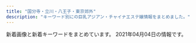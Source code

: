 ```yaml
---
title: "国分寺・立川・八王子・東京郊外"
description: "キーワード別にの巨乳アジアン・チャイナエステ嬢情報をまとめました。"
---
```


新着画像と新着キーワードをまとめています。
2021年04月04日の情報です。

<DmmAffiliateIns />
<KeywordTable
  shops={
    [
    {
        "img_links": [],
        "station": "JR\u56fd\u5206\u5bfa\u99c5\u5317\u53e3",
        "url": "https://ca-girl.com/",
        "name": "Cawaii Girl\uff5e\u304b\u308f\u3044\u3044\u30ac\u30fc\u30eb\uff5e",
        "keywords": {}
    },
    {
        "url": "http://sh-akasur.work/",
        "name": "Sweet Honey \u30b9\u30a6\u30a3\u30fc\u30c8. \u30cf\u30cb\u30fc",
        "img_links": [
            "http://sh-akasur.work/templets/default/picture/interior_t.jpg",
            "http://sh-akasur.work/templets/default/picture/news.jpg",
            "http://sh-akasur.work/uploads/210310/1-21031012560V58.jpg",
            "http://sh-akasur.work/uploads/180620/1-1P62010154K00.png",
            "http://sh-akasur.work/uploads/180620/1-1P620101629244.png",
            "http://sh-akasur.work/uploads/190228/1-1Z22Q51020F4.jpg",
            "http://sh-akasur.work/templets/default/picture/head.jpg",
            "http://sh-akasur.work/templets/default/picture/rec1.png",
            "http://sh-akasur.work/uploads/180620/1-1P62010193X63.jpg",
            "http://sh-akasur.work/uploads/allimg/180620/sys.png",
            "http://sh-akasur.work/templets/default/picture/staff_t.jpg",
            "http://sh-akasur.work/uploads/190228/1-1Z22Q51242136.png"
        ],
        "station": "JR\u56fd\u5206\u5bfa\u99c5",
        "keywords": {}
    },
    {
        "keywords": {
            "84": 12,
            "88": 8,
            "85": 4,
            "C": 22,
            "87": 4,
            "D": 4,
            "83": 4
        },
        "station": "\u6771\u4e45\u7559\u7c73\u99c5\u5317\u53e3",
        "url": "http://www.a-salasa.com/",
        "name": "\u6c99\u7f85\u6c99-\u30b5\u30e9\u30b5-",
        "img_links": [
            "http://www.a-salasa.com/files/35.jpg",
            "http://www.a-salasa.com/img/material/p4_ct1.png",
            "http://www.a-salasa.com/img/material/camp20190808.jpg",
            "http://www.a-salasa.com/img/material/gm1_rollout.png",
            "http://www.a-salasa.com/img/material/p2_ct1.png",
            "http://www.a-salasa.com/img/material/top_t5.png",
            "http://www.a-salasa.com/img/material/top_t2.png",
            "http://www.a-salasa.com/img/material/backlistbtn.png",
            "http://www.a-salasa.com/files/0127.jpg",
            "http://www.a-salasa.com/img/material/p7_ct1.png",
            "http://www.a-salasa.com/files/0127-02.jpg",
            "http://www.a-salasa.com/i/img/top-i.jpg",
            "http://www.a-salasa.com/files/0130-03.jpg",
            "http://www.a-salasa.com/i/img/operation/img_service_06.png",
            "http://www.a-salasa.com/img/material/age.png",
            "http://www.a-salasa.com/files/046.jpg",
            "http://www.a-salasa.com/i/img/operation/img_service_04.png",
            "http://www.a-salasa.com/img/material/p3_ct1.png",
            "http://www.a-salasa.com/files/0126-03.jpg",
            "http://www.a-salasa.com/files/0129.jpg",
            "http://www.a-salasa.com/img/material/gm5_rollout.png",
            "http://www.a-salasa.com/files/35-03.jpg",
            "http://www.a-salasa.com/img/top/img_service_02.png",
            "http://www.a-salasa.com/img/material/gm3_rollout.png",
            "http://www.a-salasa.com/files/39-03.jpg",
            "http://www.a-salasa.com/files/0129-03.jpg",
            "http://www.a-salasa.com/files/0130.jpg",
            "http://www.a-salasa.com/i/img/shop/t1.jpg",
            "http://www.a-salasa.com/index3.jpg",
            "http://www.a-salasa.com/files/0129-02.jpg",
            "http://www.a-salasa.com/img/material/att.png",
            "http://www.a-salasa.com/files/35-02.jpg",
            "http://www.a-salasa.com/img/top/img_service_01.png",
            "http://www.a-salasa.com/files/0127-03.jpg",
            "http://www.a-salasa.com/files/0104.jpg",
            "http://www.a-salasa.com/files/39-02.jpg",
            "http://www.a-salasa.com/i/img/shop/t2.jpg",
            "http://www.a-salasa.com/files/39.jpg",
            "http://www.a-salasa.com/img/material/top_t4.png",
            "http://www.a-salasa.com/img/material/frameback.png",
            "http://www.a-salasa.com/files/0130-02.jpg",
            "http://www.a-salasa.com/i/img/operation/img_service_01.png",
            "http://www.a-salasa.com/img/material/frames.png",
            "http://www.a-salasa.com/files/0126-02.jpg",
            "http://www.a-salasa.com/img/top/img_service_05.png",
            "http://www.a-salasa.com/img/material/01.jpg",
            "http://www.a-salasa.com/img/material/top_t3.png",
            "http://www.a-salasa.com/img/material/top_t1.png",
            "http://www.a-salasa.com/img/material/gm6_rollout.png",
            "http://www.a-salasa.com/img/material/top_pickback.png",
            "http://www.a-salasa.com/img/koko_120x60.png",
            "http://www.a-salasa.com/i/img/operation/img_service_05.png",
            "http://www.a-salasa.com/i/img/shop/t3.jpg",
            "http://www.a-salasa.com/files/046-02.jpg",
            "http://www.a-salasa.com/files/046-03.jpg",
            "http://www.a-salasa.com/img/material/camp20200128.jpg",
            "http://www.a-salasa.com/img/top/img_service_06.png",
            "http://www.a-salasa.com/files/0104-03.jpg",
            "http://www.a-salasa.com/files/0126.jpg",
            "http://www.a-salasa.com/img/material/p5_ct1.png",
            "http://www.a-salasa.com/img/top/img_service_03.png",
            "http://www.a-salasa.com/i/img/shop/t4.jpg",
            "http://www.a-salasa.com/files/0104-02.jpg",
            "http://www.a-salasa.com/img/material/gm2_rollout.png",
            "http://www.a-salasa.com/img/material/gm4_rollout.png",
            "http://www.a-salasa.com/img/top/img_service_04.png",
            "http://www.a-salasa.com/img/material/p3_ct2.png",
            "http://www.a-salasa.com/i/img/operation/img_service_03.png"
        ]
    },
    {
        "img_links": [
            "http://lucky.sphere.sc/2/uploadimg/1593756884.jpg",
            "http://lucky.sphere.sc/2/uploadimg/1565558725.jpg",
            "http://lucky.sphere.sc/dozdLZQPkhPUwC2.png",
            "http://lucky.sphere.sc/2/uploadimg/1615705956.jpeg",
            "http://lucky.sphere.sc/vis_theptframe.png",
            "http://lucky.sphere.sc/2/uploadimg/1597029716.jpg",
            "http://lucky.sphere.sc/2/uploadimg/1616570476.jpeg",
            "http://lucky.sphere.sc/2/uploadimg/1614050682.jpeg",
            "http://lucky.sphere.sc/2/uploadimg/1574764277.jpg",
            "https://LUCKY.pwchp.com/images/vis_theptframe.png",
            "http://lucky.sphere.sc/2/uploadimg/1593756798.jpg",
            "http://lucky.sphere.sc/2/uploadimg/1589888939.jpg",
            "http://lucky.sphere.sc/2/uploadimg/1596225793.jpg",
            "http://lucky.sphere.sc/2/uploadimg/1611296691.jpeg",
            "http://lucky.sphere.sc/2/uploadimg/1616307598.jpeg",
            "http://lucky.sphere.sc/int1.png"
        ],
        "station": "JR\u7acb\u5ddd\u99c5\u5357\u53e3",
        "url": "http://lucky.sphere.sc/",
        "keywords": {
            "83": 47,
            "85": 24,
            "E": 24,
            "D": 24,
            "87": 24,
            "C": 47,
            "90": 60
        },
        "name": "LUCKY"
    },
    {
        "name": "\u821e",
        "station": "JR\u56fd\u7acb\u99c5\u5357\u53e3",
        "keywords": {
            "E": 1,
            "D": 1
        },
        "url": "http://www.kunitachi-mai.info/",
        "img_links": [
            "http://www.kunitachi-mai.info/gals/yuyu1.jpg",
            "http://www.kunitachi-mai.info/gals/sora1.jpg",
            "http://www.kunitachi-mai.info/gals/mina1.jpg",
            "http://www.kunitachi-mai.info/images/img1.jpg",
            "http://www.kunitachi-mai.info/gals/miho1.jpg",
            "http://www.kunitachi-mai.info/images/kp01.jpg",
            "http://www.kunitachi-mai.info/gals/risa1.jpg",
            "http://www.kunitachi-mai.info/gals/emi1.jpg",
            "http://www.kunitachi-mai.info/gals/hitomi1.jpg",
            "http://www.kunitachi-mai.info/gals/yuri1.jpg",
            "http://www.kunitachi-mai.info/i/images/top.jpg",
            "http://www.kunitachi-mai.info/gals/rina1.jpg",
            "http://www.kunitachi-mai.info/images/qr.jpg",
            "http://www.kunitachi-mai.info/images/img4.jpg",
            "http://www.kunitachi-mai.info/images/img2.jpg",
            "http://www.kunitachi-mai.info/gals/riri1.jpg",
            "http://www.kunitachi-mai.info/gals/morika1.jpg",
            "http://www.kunitachi-mai.info/gals/mirai1.jpg",
            "http://www.kunitachi-mai.info/images/img3.jpg",
            "http://www.kunitachi-mai.info/gals/aya1.jpg"
        ]
    },
    {
        "name": "Bali SPA",
        "keywords": {
            "D": 8,
            "89": 2,
            "C": 8,
            "86": 4,
            "E": 6,
            "90": 2,
            "85": 2,
            "87": 14,
            "88": 2
        },
        "station": "JR\u56fd\u5206\u5bfa\u99c5\u5317\u53e3",
        "url": "http://www.bali.mensnv.com/",
        "img_links": [
            "http://www.bali.mensnv.com/sp/images/tel.jpg",
            "http://www.bali.mensnv.com/files/013.jpg",
            "http://www.bali.mensnv.com/images/sm.jpg",
            "http://www.bali.mensnv.com/files/011.jpg",
            "http://www.bali.mensnv.com/images/sys2.png",
            "http://www.bali.mensnv.com/sp/menu/interior.jpg",
            "http://www.bali.mensnv.com/files/008-02.jpg",
            "http://www.bali.mensnv.com/sp/menu/top.jpg",
            "http://www.bali.mensnv.com/files/006.jpg",
            "http://www.bali.mensnv.com/sp/images/interior_t.jpg",
            "http://www.bali.mensnv.com/files/011-02.jpg",
            "http://www.bali.mensnv.com/images/interior_t.png",
            "http://www.bali.mensnv.com/files/010.jpg",
            "http://www.bali.mensnv.com/files/015.jpg",
            "http://www.bali.mensnv.com/images/rec1.png",
            "http://www.bali.mensnv.com/files/003-02.jpg",
            "http://www.bali.mensnv.com/images/news.jpg",
            "http://www.bali.mensnv.com/sp/images/pc.jpg",
            "http://www.bali.mensnv.com/sp/menu/staff.jpg",
            "http://www.bali.mensnv.com/images/int2.png",
            "http://www.bali.mensnv.com/files/013-02.jpg",
            "http://www.bali.mensnv.com/files/007.jpg",
            "http://www.bali.mensnv.com/files/010-02.jpg",
            "http://www.bali.mensnv.com/images/ta.jpg",
            "http://www.bali.mensnv.com/images/int1.png",
            "http://www.bali.mensnv.com/images/link_t.png",
            "http://www.bali.mensnv.com/files/012.jpg",
            "http://www.bali.mensnv.com/files/004-02.jpg",
            "http://www.bali.mensnv.com/files/007-02.jpg",
            "http://www.bali.mensnv.com/files/003.jpg",
            "http://www.bali.mensnv.com/files/009-02.jpg",
            "http://www.bali.mensnv.com/files/001-02.jpg",
            "http://www.bali.mensnv.com/sp/images/staff_t.jpg",
            "http://www.bali.mensnv.com/images/head.jpg",
            "http://www.bali.mensnv.com/sp/images/news.jpg",
            "http://www.bali.mensnv.com/files/012-02.jpg",
            "http://www.bali.mensnv.com/images/rec2.png",
            "http://www.bali.mensnv.com/images/mobile.jpg",
            "http://www.bali.mensnv.com/files/004.jpg",
            "http://www.bali.mensnv.com/files/014.jpg",
            "http://www.bali.mensnv.com/sp/images/head.jpg",
            "http://www.bali.mensnv.com/sp/images/top.jpg",
            "http://www.bali.mensnv.com/images/sys1.png",
            "http://www.bali.mensnv.com/files/009.jpg",
            "http://www.bali.mensnv.com/sp/images/topgirl.jpg",
            "http://www.bali.mensnv.com/sp/images/newsb.jpg",
            "http://www.bali.mensnv.com/images/sys3.png",
            "http://www.bali.mensnv.com/files/006-02.jpg",
            "http://www.bali.mensnv.com/files/014-02.jpg",
            "http://www.bali.mensnv.com/images/line.png",
            "http://www.bali.mensnv.com/files/001.jpg",
            "http://www.bali.mensnv.com/files/008.jpg",
            "http://www.bali.mensnv.com/sp/images/footer.jpg",
            "http://www.bali.mensnv.com/files/015-02.jpg",
            "http://www.bali.mensnv.com/images/concept.jpg",
            "http://www.bali.mensnv.com/images/staff_t.png",
            "http://www.bali.mensnv.com/sp/images/link_t.jpg",
            "http://www.bali.mensnv.com/sp/images/time.jpg"
        ]
    },
    {
        "img_links": [
            "https://bijinkan.tyo.cm/images/side_link01.png",
            "https://bijinkan.tyo.cm/photos/sites/85/2020/12/2020120309223278.jpg",
            "https://bijinkan.tyo.cm/photos/sites/85/2020/12/2020120309222952.jpg",
            "https://bijinkan.tyo.cm/photos/sites/85/2020/12/202012030922277.jpg",
            "https://bijinkan.tyo.cm/photos/sites/85/2021/03/2021032818520041.jpg",
            "https://bijinkan.tyo.cm/photos/sites/85/2020/12/2020120309222524.jpg",
            "https://bijinkan.tyo.cm/photos/sites/85/2020/12/2020120309222649.jpg",
            "https://bijinkan.tyo.cm/images/acc3.jpg",
            "https://bijinkan.tyo.cm/photos/sites/85/2020/12/2020120309223173.jpg",
            "https://bijinkan.tyo.cm/photos/sites/85/2020/12/2020120309223034.jpg",
            "https://bijinkan.tyo.cm/images/mainimg01.png",
            "https://bijinkan.tyo.cm/photos/sites/85/2021/03/2021032818520654.jpg",
            "https://bijinkan.tyo.cm/images/room2.jpg",
            "https://bijinkan.tyo.cm/images/acc1.jpg",
            "https://bijinkan.tyo.cm/images/acc4.jpg",
            "https://bijinkan.tyo.cm/images/mainimg02.png",
            "https://bijinkan.tyo.cm/photos/sites/85/2020/12/2020120309222824.jpg",
            "https://bijinkan.tyo.cm/images/room3.jpg",
            "https://bijinkan.tyo.cm/images/side_link03.png",
            "https://bijinkan.tyo.cm/images/acc2.jpg",
            "https://bijinkan.tyo.cm/images/side_link02.png",
            "https://bijinkan.tyo.cm/photos/sites/85/2020/12/2020120807014646.jpg",
            "https://bijinkan.tyo.cm/images/ico01.png",
            "https://bijinkan.tyo.cm/images/room4.jpg",
            "https://bijinkan.tyo.cm/images/room1.jpg"
        ],
        "url": "https://bijinkan.tyo.cm/",
        "keywords": {
            "D": 16,
            "86": 8,
            "E": 8,
            "87": 8,
            "85": 8
        },
        "station": "JR\u7acb\u5ddd\u99c5\u5357\u53e3",
        "name": "\u7f8e\u4eba\u9928"
    },
    {
        "station": "JR\u56fd\u5206\u5bfa\u99c5\u5357\u53e3",
        "name": "Mermaid\uff5e\u30de\u30fc\u30e1\u30a4\u30c9\uff5e",
        "img_links": [
            "http://www.mermaid-kokubunji.com/files/038-03.jpg",
            "http://www.mermaid-kokubunji.com/files/037.jpg",
            "http://www.mermaid-kokubunji.com/files/034.jpg",
            "http://www.mermaid-kokubunji.com/files/042-03.jpg",
            "http://www.mermaid-kokubunji.com/files/040.jpg",
            "http://www.mermaid-kokubunji.com/images/b1.png",
            "http://www.mermaid-kokubunji.com/files/041.jpg",
            "http://www.mermaid-kokubunji.com/files/039-03.jpg",
            "http://www.mermaid-kokubunji.com/files/019.jpg",
            "http://www.mermaid-kokubunji.com/files/039.jpg",
            "http://www.mermaid-kokubunji.com/files/043-03.jpg",
            "http://www.mermaid-kokubunji.com/files/036-02.jpg",
            "http://www.mermaid-kokubunji.com/files/037-03.jpg",
            "http://www.mermaid-kokubunji.com/images/interior_bg.png",
            "http://www.mermaid-kokubunji.com/files/017-02.jpg",
            "http://www.mermaid-kokubunji.com/images/b4.jpg",
            "http://www.mermaid-kokubunji.com/files/019-03.jpg",
            "http://www.mermaid-kokubunji.com/files/025-02.jpg",
            "http://www.mermaid-kokubunji.com/files/040-03.jpg",
            "http://www.mermaid-kokubunji.com/files/039-02.jpg",
            "http://www.mermaid-kokubunji.com/files/026-03.jpg",
            "http://www.mermaid-kokubunji.com/images/staff.png",
            "http://www.mermaid-kokubunji.com/images/b3.jpg",
            "http://www.mermaid-kokubunji.com/files/042-02.jpg",
            "http://www.mermaid-kokubunji.com/files/022.jpg",
            "http://www.mermaid-kokubunji.com/files/033-02.jpg",
            "http://www.mermaid-kokubunji.com/files/030-02.jpg",
            "http://www.mermaid-kokubunji.com/images/h1.png",
            "http://www.mermaid-kokubunji.com/files/022-03.jpg",
            "http://www.mermaid-kokubunji.com/files/037-02.jpg",
            "http://www.mermaid-kokubunji.com/files/030-03.jpg",
            "http://www.mermaid-kokubunji.com/files/040-02.jpg",
            "http://www.mermaid-kokubunji.com/files/033.jpg",
            "http://www.mermaid-kokubunji.com/files/041-02.jpg",
            "http://www.mermaid-kokubunji.com/files/032.jpg",
            "http://www.mermaid-kokubunji.com/files/036.jpg",
            "http://www.mermaid-kokubunji.com/files/017.jpg",
            "http://www.mermaid-kokubunji.com/files/025-03.jpg",
            "http://www.mermaid-kokubunji.com/files/038.jpg",
            "http://www.mermaid-kokubunji.com/files/019-02.jpg",
            "http://www.mermaid-kokubunji.com/files/020-03.jpg",
            "http://www.mermaid-kokubunji.com/files/021-02.jpg",
            "http://www.mermaid-kokubunji.com/files/025.jpg",
            "http://www.mermaid-kokubunji.com/files/038-02.jpg",
            "http://www.mermaid-kokubunji.com/images/goback.jpg",
            "http://www.mermaid-kokubunji.com/images/mobile.png",
            "http://www.mermaid-kokubunji.com/files/036-03.jpg",
            "http://www.mermaid-kokubunji.com/images/b2.jpg",
            "http://www.mermaid-kokubunji.com/files/021-03.jpg",
            "http://www.mermaid-kokubunji.com/files/026-02.jpg",
            "http://www.mermaid-kokubunji.com/files/032-02.jpg",
            "http://www.mermaid-kokubunji.com/files/021.jpg",
            "http://www.mermaid-kokubunji.com/files/022-02.jpg",
            "http://www.mermaid-kokubunji.com/files/043-02.jpg",
            "http://www.mermaid-kokubunji.com/files/042.jpg",
            "http://www.mermaid-kokubunji.com/images/top.png",
            "http://www.mermaid-kokubunji.com/files/033-03.jpg",
            "http://www.mermaid-kokubunji.com/files/043.jpg",
            "http://www.mermaid-kokubunji.com/files/017-03.jpg",
            "http://www.mermaid-kokubunji.com/images/ta.png",
            "http://www.mermaid-kokubunji.com/images/interior.png",
            "http://www.mermaid-kokubunji.com/files/034-02.jpg",
            "http://www.mermaid-kokubunji.com/files/030.jpg",
            "http://www.mermaid-kokubunji.com/files/041-03.jpg",
            "http://www.mermaid-kokubunji.com/files/020.jpg",
            "http://www.mermaid-kokubunji.com/files/032-03.jpg",
            "http://www.mermaid-kokubunji.com/files/020-02.jpg",
            "http://www.mermaid-kokubunji.com/images/b5.jpg",
            "http://www.mermaid-kokubunji.com/files/034-03.jpg",
            "http://www.mermaid-kokubunji.com/files/026.jpg"
        ],
        "keywords": {
            "88": 4,
            "87": 24,
            "C": 8,
            "D": 64,
            "E": 4,
            "86": 44,
            "85": 4
        },
        "url": "http://www.mermaid-kokubunji.com/"
    },
    {
        "url": "http://civerme.xyz/",
        "keywords": {
            "87": 1,
            "F": 1,
            "D": 6,
            "85": 4,
            "C": 6,
            "86": 1
        },
        "name": "\u30b9\u30d1\u30c6\u30a3\u30a2\u30e9",
        "img_links": [
            "http://civerme.xyz/uploads/201202/1-201202164131N6.jpg",
            "http://civerme.xyz/picture/room2.jpg",
            "http://civerme.xyz/picture/top.jpg",
            "http://civerme.xyz/uploads/201202/1-2012021641401A.jpg",
            "http://civerme.xyz/picture/s_shedule.jpg",
            "http://civerme.xyz/uploads/210208/1-21020P93503304.jpg",
            "http://civerme.xyz/picture/s_news.jpg",
            "http://civerme.xyz/uploads/201019/1-20101Z924202Z.jpg",
            "http://civerme.xyz/picture/room4.jpg",
            "http://civerme.xyz/uploads/210208/1-21020P93G2449.jpg",
            "http://civerme.xyz/picture/room3.jpg",
            "http://civerme.xyz/uploads/201202/1-20120216421YH.jpg",
            "http://civerme.xyz/uploads/201019/1-20101Z9244E07.jpg",
            "http://civerme.xyz/picture/s_staff.jpg",
            "http://civerme.xyz/uploads/201202/1-20120216420L39.jpg",
            "http://civerme.xyz/picture/room1.jpg",
            "http://civerme.xyz/uploads/201019/1-20101Z92039125.jpg"
        ],
        "station": "JR\u56fd\u5206\u5bfa\u99c5\u5357\u53e3"
    },
    {
        "url": "http://e-hachiouji.com/",
        "name": "\u7d2b\u967d\u82b1",
        "station": "JR\u516b\u738b\u5b50\u99c5\u5317\u53e3",
        "img_links": [
            "http://e-hachiouji.com/images/g5.jpg",
            "http://e-hachiouji.com/images/g8.jpg",
            "http://e-hachiouji.com/images/g9.jpg",
            "http://e-hachiouji.com/images/g10.jpg",
            "http://e-hachiouji.com/images/g6.jpg",
            "http://e-hachiouji.com/images/banna3.jpg",
            "http://e-hachiouji.com/images/g2.jpg",
            "http://e-hachiouji.com/images/g3.jpg",
            "http://e-hachiouji.com/images/top1.jpg",
            "http://e-hachiouji.com/images/banna2.jpg",
            "http://e-hachiouji.com/images/index-staff.png",
            "http://e-hachiouji.com/images/mobel.jpg",
            "http://e-hachiouji.com/images/g4.jpg",
            "http://e-hachiouji.com/images/ringo.jpg",
            "http://e-hachiouji.com/images/nana3.jpg",
            "http://e-hachiouji.com/images/g7.jpg",
            "http://e-hachiouji.com/images/banna1.jpg"
        ],
        "keywords": {
            "C": 8
        }
    },
    {
        "url": "http://www.sugoi.relaxmens.com/",
        "img_links": [
            "http://www.sugoi.relaxmens.com/images/img_tel.png",
            "http://www.sugoi.relaxmens.com/images/tit_therapist.png",
            "http://www.sugoi.relaxmens.com/images/maining.jpg",
            "http://www.sugoi.relaxmens.com/files/002.jpg",
            "http://www.sugoi.relaxmens.com/files/003.jpg",
            "http://www.sugoi.relaxmens.com/images/tit_new.png",
            "http://www.sugoi.relaxmens.com/images/sp_tit_therapist.png",
            "http://www.sugoi.relaxmens.com/files/004.jpg",
            "http://www.sugoi.relaxmens.com/files/001.jpg",
            "http://www.sugoi.relaxmens.com/images/sp_tit_new.png",
            "http://www.sugoi.relaxmens.com/images/sp_top.jpg",
            "http://www.sugoi.relaxmens.com/images/top.jpg"
        ],
        "keywords": {
            "C": 12,
            "D": 12,
            "87": 12,
            "86": 12
        },
        "station": "JR\u7fbd\u6751\u99c5\u897f\u53e3",
        "name": "\u3059\u3054\u3044\u7652\u3057"
    },
    {
        "name": "\u30a2\u30ed\u30de\u30b9\u30d1",
        "url": "http://es-aroma.tokyo/",
        "station": "JR\u516b\u738b\u5b50\u99c5\u5317\u53e3",
        "keywords": {
            "86": 4,
            "84": 9,
            "85": 79
        },
        "img_links": [
            "http://es-aroma.tokyo/wp-content/uploads/2021/03/WeChat-Image_20210308154149.jpg",
            "http://es-aroma.tokyo/wp-content/themes/template-salon2/images/main-img3.jpg",
            "http://es-aroma.tokyo/wp-content/uploads/2021/01/WeChat-Image_20210107221401.jpg",
            "http://es-aroma.tokyo/wp-content/themes/template-salon2/images/newface-ttl.jpg",
            "http://es-aroma.tokyo/wp-content/uploads/2020/11/WeChat-Image_20201121191958.jpg",
            "http://es-aroma.tokyo/wp-content/uploads/2019/07/WeChat-Image_20190724131255.jpg",
            "http://es-aroma.tokyo/wp-content/themes/template-salon2/images/info.png",
            "http://es-aroma.tokyo/wp-content/uploads/2020/12/WeChat-Image_20201224193413.jpg",
            "http://es-aroma.tokyo/wp-content/uploads/2021/03/WeChat-Image_20210308154158.jpg",
            "http://es-aroma.tokyo/wp-content/uploads/2020/12/WeChat-Image_20201224193413-267x400.jpg",
            "http://es-aroma.tokyo/wp-content/uploads/2019/02/WeChat-Image_20190201215525.jpg",
            "http://es-aroma.tokyo/wp-content/uploads/2021/01/WeChat-Image_20210107221401-267x400.jpg",
            "http://es-aroma.tokyo/wp-content/uploads/2019/06/WeChat-Image_20190603163135-267x400.jpg",
            "http://es-aroma.tokyo/wp-content/uploads/2020/02/WeChat-Image_20200205163612.jpg",
            "http://es-aroma.tokyo/wp-content/uploads/2019/06/WeChat-Image_20190603163147-267x400.jpg",
            "http://es-aroma.tokyo/wp-content/uploads/2018/03/mmexport1520241010640-267x400.jpg",
            "http://es-aroma.tokyo/wp-content/themes/template-salon2/images/main-img2.jpg",
            "http://es-aroma.tokyo/wp-content/uploads/2019/11/WeChat-Image_20191109113420.jpg",
            "http://es-aroma.tokyo/wp-content/uploads/2019/06/WeChat-Image_20190603163135.jpg",
            "http://es-aroma.tokyo/wp-content/uploads/2019/08/WeChat-Image_20190808180230.jpg",
            "http://es-aroma.tokyo/wp-content/uploads/2018/11/WeChat-Image_20181204211806-e1556001049516-266x400.jpg",
            "http://es-aroma.tokyo/wp-content/uploads/2020/10/WeChat-Image_20201002174904.jpg",
            "http://es-aroma.tokyo/wp-content/uploads/2019/06/WeChat-Image_20190627174848-267x400.jpg",
            "http://es-aroma.tokyo/wp-content/uploads/2019/07/WeChat-Image_20190714212609.jpg",
            "http://es-aroma.tokyo/wp-content/uploads/2019/06/WeChat-Image_20190627174848.jpg",
            "http://es-aroma.tokyo/wp-content/uploads/2019/08/WeChat-Image_20190826193316.jpg",
            "http://es-aroma.tokyo/wp-content/uploads/2019/06/WeChat-Image_20190603163147.jpg",
            "http://es-aroma.tokyo/wp-content/uploads/2019/12/BeautyPlus_20191229223539066_save.jpg",
            "http://es-aroma.tokyo/wp-content/uploads/2019/01/3628646e3e3b10f161d4a2a372b0d27e-1.png",
            "http://es-aroma.tokyo/wp-content/themes/template-salon2/images/news-ttl.jpg",
            "http://es-aroma.tokyo/wp-content/uploads/2020/08/WeChat-Image_20200825210507-267x400.jpg",
            "http://es-aroma.tokyo/wp-content/uploads/2020/09/WeChat-Image_20200927221300.jpg",
            "http://es-aroma.tokyo/wp-content/uploads/2019/08/WeChat-Image_20190808180237.jpg",
            "http://es-aroma.tokyo/wp-content/uploads/2020/02/WeChat-Image_20200205163558.jpg",
            "http://es-aroma.tokyo/wp-content/uploads/2021/03/WeChat-Image_20210325142635.jpg",
            "http://es-aroma.tokyo/wp-content/uploads/2019/02/aromaspa.jpg",
            "http://es-aroma.tokyo/wp-content/themes/template-salon2/images/main-img1.jpg",
            "http://es-aroma.tokyo/wp-content/uploads/2019/05/WeChat-Image_20190524171025.jpg",
            "http://es-aroma.tokyo/wp-content/themes/template-salon2/images/pickup-ttl.jpg",
            "http://es-aroma.tokyo/wp-content/uploads/2020/10/WeChat-Image_20201022153341.jpg",
            "http://es-aroma.tokyo/wp-content/uploads/2020/12/WeChat-Image_20201224193425.jpg",
            "http://es-aroma.tokyo/wp-content/uploads/2020/08/WeChat-Image_20200825210507.jpg",
            "http://es-aroma.tokyo/wp-content/uploads/2019/02/WeChat-Image_20190201215531.jpg",
            "http://es-aroma.tokyo/wp-content/uploads/2021/01/WeChat-Image_20210118180257.jpg",
            "http://es-aroma.tokyo/wp-content/uploads/2019/10/WeChat-Image_20191008130122.jpg",
            "http://es-aroma.tokyo/wp-content/uploads/2021/01/WeChat-Image_20210118180257-267x400.jpg",
            "http://es-aroma.tokyo/wp-content/uploads/2019/08/WeChat-Image_20190808180223.jpg",
            "http://es-aroma.tokyo/wp-content/uploads/2020/10/WeChat-Image_20201002174854.jpg",
            "http://es-aroma.tokyo/wp-content/uploads/2020/12/WeChat-Image_20201224193420.jpg",
            "http://es-aroma.tokyo/wp-content/uploads/2019/02/WeChat-Image_20190201215519.jpg",
            "http://es-aroma.tokyo/wp-content/uploads/2019/07/WeChat-Image_20190724131259.jpg",
            "http://es-aroma.tokyo/wp-content/uploads/2019/06/WeChat-Image_20190613133937-267x400.jpg",
            "http://es-aroma.tokyo/wp-content/themes/template-salon2/images/message-hd.jpg",
            "http://es-aroma.tokyo/wp-content/uploads/2020/12/WeChat-Image_20201211154852-267x400.jpg",
            "http://es-aroma.tokyo/wp-content/uploads/2019/07/WeChat-Image_20190724131251.jpg",
            "http://es-aroma.tokyo/wp-content/uploads/2020/02/WeChat-Image_20200205163538.jpg",
            "http://es-aroma.tokyo/wp-content/uploads/2019/06/WeChat-Image_20190613133937.jpg",
            "http://es-aroma.tokyo/wp-content/uploads/2020/12/WeChat-Image_20201211154911.jpg",
            "http://es-aroma.tokyo/wp-content/uploads/2021/01/WeChat-Image_20210118180303.jpg",
            "http://es-aroma.tokyo/wp-content/uploads/2020/10/WeChat-Image_20201026115623.jpg",
            "http://es-aroma.tokyo/wp-content/uploads/2020/10/WeChat-Image_20201002174908.jpg",
            "http://es-aroma.tokyo/wp-content/uploads/2018/09/WeChat-Image_20180905142554-e1556001558121-267x400.jpg",
            "http://es-aroma.tokyo/wp-content/uploads/2019/07/WeChat-Image_20190714212617.jpg",
            "http://es-aroma.tokyo/wp-content/uploads/2019/09/WeChat-Image_20190917145915.jpg",
            "http://es-aroma.tokyo/wp-content/uploads/2019/09/WeChat-Image_20190904115149.jpg",
            "http://es-aroma.tokyo/wp-content/themes/template-salon2/images/campaign-bnr.png",
            "http://es-aroma.tokyo/wp-content/uploads/2020/03/WeChat-Image_20200309134250.jpg",
            "http://es-aroma.tokyo/wp-content/uploads/2020/12/WeChat-Image_20201211154852.jpg",
            "http://es-aroma.tokyo/wp-content/uploads/2020/12/WeChat-Image_20201211154907.jpg",
            "http://es-aroma.tokyo/wp-content/uploads/2019/07/WeChat-Image_20190714212613.jpg"
        ]
    },
    {
        "url": "http://sln-heal.com/",
        "img_links": [
            "http://sln-heal.com/staff/aya/01mb.jpg",
            "http://sln-heal.com/img/ttl_staff.jpg",
            "http://sln-heal.com/staff/risa/01.jpg",
            "http://sln-heal.com/img/ttl_rec.png",
            "http://sln-heal.com/staff/yuki/01.jpg",
            "http://sln-heal.com/staff/nana/01.jpg",
            "http://sln-heal.com/pic/head.jpg",
            "http://sln-heal.com/img/att.png",
            "http://sln-heal.com/staff/risa/01mb.jpg",
            "http://sln-heal.com/pic/topimg4.png",
            "http://sln-heal.com/pic/topimg3.png",
            "http://sln-heal.com/img/ttl_mobile.png",
            "http://sln-heal.com/staff/nana/01mb.jpg",
            "http://sln-heal.com/pic/topimg2.png",
            "http://sln-heal.com/pic/topimg1.png",
            "http://sln-heal.com/i/files/homeimg.jpg",
            "http://sln-heal.com/staff/yuki/01mb.jpg",
            "http://sln-heal.com/pic/topimg5.png",
            "http://sln-heal.com/staff/aya/01.jpg"
        ],
        "station": "\u3072\u3070\u308a\u30f6\u4e18\u99c5\u5357\u53e3",
        "name": "\u304d\u3089\u3089",
        "keywords": {
            "C": 13
        }
    },
    {
        "station": "\u4fdd\u8c37\u99c5\u5357\u53e3",
        "img_links": [],
        "name": "Yulala\uff5e\u3086\u3089\u3089\uff5e",
        "url": "https://hoya.aoaoeo.com/",
        "keywords": {}
    },
    {
        "name": "\u7f8e\u59eb",
        "url": "http://www.miki-es.info",
        "keywords": {
            "D": 6,
            "80": 1,
            "C": 13,
            "86": 5
        },
        "station": "\u79cb\u6d25\u99c5\u5357\u53e3",
        "img_links": [
            "http://www.miki-es.info/staff/s02.jpg",
            "http://www.miki-es.info/staff/s01.jpg",
            "http://www.miki-es.info/style/images/end.jpg",
            "http://www.miki-es.info/style/images/staff_line.png",
            "http://www.miki-es.info/staff/s05.jpg",
            "http://www.miki-es.info/style/images/top.png",
            "http://www.miki-es.info/staff/s03.jpg",
            "http://www.miki-es.info/images/aaa.png",
            "http://www.miki-es.info/staff/s04.jpg",
            "http://www.miki-es.info/style/images/girl-z1.jpg",
            "http://www.miki-es.info/staff/s06.jpg",
            "http://www.miki-es.info/style/images/girl-z2.jpg",
            "http://www.miki-es.info/style/images/bj3.png"
        ]
    },
    {
        "keywords": {
            "E": 24,
            "D": 24,
            "C": 18
        },
        "name": "\u30a2\u30ed\u30de\u30d5\u30e9\u30ef\u30fc",
        "img_links": [
            "http://kyokusebi.work/naomi.jpg",
            "http://kyokusebi.work/yuki.jpg",
            "http://kyokusebi.work/nana.jpg",
            "http://kyokusebi.work/eri1.jpg",
            "http://kyokusebi.work/aoi.jpg",
            "http://kyokusebi.work/top.jpg",
            "http://kyokusebi.work/nana1.jpg",
            "http://kyokusebi.work/t1.jpg",
            "http://kyokusebi.work/naomi1.jpg",
            "http://kyokusebi.work/eri.jpg",
            "http://kyokusebi.work/korona.jpg"
        ],
        "url": "http://kyokusebi.work/",
        "station": "\u7df4\u99ac\u99c5\u5357\u53e3"
    },
    {
        "url": "http://taipei-yoru.jpn.mn/",
        "station": "\u6e05\u702c\u99c5\u5317\u53e3",
        "keywords": {
            "D": 100,
            "84": 20,
            "85": 30,
            "87": 30,
            "86": 20
        },
        "name": "\u6843\u82b1",
        "img_links": [
            "http://taipei-yoru.jpn.mn/photos/sites/23/2020/09/202009020126336.jpg",
            "http://taipei-yoru.jpn.mn/photos/sites/23/2020/08/2020081607165166.jpg",
            "http://taipei-yoru.jpn.mn/photos/sites/23/2020/08/2020081607164997.jpg",
            "http://taipei-yoru.jpn.mn/images/service3.jpg",
            "http://taipei-yoru.jpn.mn/images/s_pick.jpg",
            "http://taipei-yoru.jpn.mn/photos/sites/23/2020/09/2020090201331691.jpg",
            "http://taipei-yoru.jpn.mn/photos/sites/23/2020/09/202009020133154.jpg",
            "http://taipei-yoru.jpn.mn/photos/sites/23/2021/02/2021022701451957.jpg",
            "http://taipei-yoru.jpn.mn/photos/sites/23/2020/08/2020081607165284.jpg",
            "http://taipei-yoru.jpn.mn/images/top.png",
            "http://taipei-yoru.jpn.mn/photos/sites/23/2020/08/2020081607170250.jpg",
            "http://taipei-yoru.jpn.mn/images/s_news.jpg",
            "http://taipei-yoru.jpn.mn/photos/sites/23/2020/12/2020120706350395.jpg",
            "http://taipei-yoru.jpn.mn/photos/sites/23/2020/08/2020081607343113.jpg",
            "http://taipei-yoru.jpn.mn/images/s_staff.png",
            "http://taipei-yoru.jpn.mn/photos/sites/23/2020/09/2020090201263276.jpg",
            "http://taipei-yoru.jpn.mn/images/nbj3.jpg",
            "http://taipei-yoru.jpn.mn/photos/sites/23/2021/02/2021022701452130.jpg",
            "http://taipei-yoru.jpn.mn/images/service4.jpg",
            "http://taipei-yoru.jpn.mn/photos/sites/23/2020/08/2020081607165749.jpg",
            "http://taipei-yoru.jpn.mn/photos/sites/23/2020/08/2020081607164896.jpg",
            "http://taipei-yoru.jpn.mn/images/info.jpg",
            "http://taipei-yoru.jpn.mn/images/service1.jpg",
            "http://taipei-yoru.jpn.mn/images/acc.jpg",
            "http://taipei-yoru.jpn.mn/images/service2.jpg",
            "http://taipei-yoru.jpn.mn/photos/sites/23/2021/03/2021030205171343.jpg",
            "http://taipei-yoru.jpn.mn/photos/sites/23/2021/03/2021032808483814.jpg",
            "http://taipei-yoru.jpn.mn/photos/sites/23/2021/03/2021032808483745.jpg",
            "http://taipei-yoru.jpn.mn/photos/sites/23/2020/12/202012150944033.jpg",
            "http://taipei-yoru.jpn.mn/images/tel.jpg"
        ]
    },
    {
        "img_links": [
            "https://yuyuka.tyo.cm/images/sp_tit_pick.png",
            "https://yuyuka.tyo.cm/images/side_nav05.jpg",
            "https://yuyuka.tyo.cm/photos/sites/57/2020/11/2020111001495920.jpg",
            "https://yuyuka.tyo.cm/images/tel.png",
            "https://yuyuka.tyo.cm/images/mobile.png",
            "https://yuyuka.tyo.cm/images/tit_staffbox01.jpg",
            "https://yuyuka.tyo.cm/images/side_nav04.jpg",
            "https://yuyuka.tyo.cm/images/side_nav01.jpg",
            "https://yuyuka.tyo.cm/images/pic_girl01.jpg",
            "https://yuyuka.tyo.cm/images/room3.jpg",
            "https://yuyuka.tyo.cm/images/end.png",
            "https://yuyuka.tyo.cm/photos/sites/57/2020/12/2020120409221187.jpg",
            "https://www.est-tatsujin.jp/theme/esthe_no_tatsujin_front/banner/estbnr_s2_200x40.jpg",
            "https://yuyuka.tyo.cm/images/side_nav06.jpg",
            "https://yuyuka.tyo.cm/images/room4.jpg",
            "https://yuyuka.tyo.cm/images/side_nav03.jpg",
            "https://yuyuka.tyo.cm/photos/sites/57/2020/11/2020111001430361.jpg",
            "https://yuyuka.tyo.cm/images/tit_news.png",
            "https://yuyuka.tyo.cm/images/tit_staffbox02.jpg",
            "https://yuyuka.tyo.cm/images/tit_link.jpg",
            "https://yuyuka.tyo.cm/photos/sites/57/2020/11/2020111001430371.jpg",
            "https://yuyuka.tyo.cm/photos/sites/57/2020/12/2020121007423822.jpg",
            "https://yuyuka.tyo.cm/photos/sites/57/2020/12/2020121007431579.jpg",
            "https://yuyuka.tyo.cm/images/tit_pick.png",
            "https://yuyuka.tyo.cm/images/room1.jpg",
            "https://yuyuka.tyo.cm/images/sp_tit_link.png",
            "https://yuyuka.tyo.cm/images/sp_top01.jpg",
            "https://yuyuka.tyo.cm/images/side_nav02.jpg",
            "https://yuyuka.tyo.cm/images/room2.jpg",
            "https://yuyuka.tyo.cm/images/sp_top02.jpg"
        ],
        "keywords": {
            "85": 6,
            "86": 9,
            "87": 3,
            "D": 24
        },
        "url": "https://yuyuka.tyo.cm/",
        "name": "\u7652\u3005\u83ef",
        "station": "JR\u6b66\u8535\u5c0f\u91d1\u4e95\u99c5\u5357\u53e3"
    },
    {
        "name": "\u5922\u767e\u5408",
        "station": "\u4eac\u738b\u516b\u738b\u5b50\u99c5",
        "keywords": {},
        "img_links": [
            "http://yume-yuri.info/images/g2.jpg",
            "http://yume-yuri.info/images/r6.jpg",
            "http://yume-yuri.info/images/g5.jpg",
            "http://yume-yuri.info/images/momo.jpg",
            "http://yume-yuri.info/images/yuki.jpg",
            "http://yume-yuri.info/images/r3.jpg",
            "http://yume-yuri.info/images/mobile.jpg",
            "http://yume-yuri.info/images/g3.jpg",
            "http://yume-yuri.info/images/baner2.jpg",
            "http://yume-yuri.info/images/r2.jpg",
            "http://yume-yuri.info/images/r5.jpg",
            "http://yume-yuri.info/images/g1.jpg",
            "http://yume-yuri.info/images/g4.jpg",
            "http://yume-yuri.info/images/r1.jpg",
            "http://yume-yuri.info/images/r4.jpg",
            "http://yume-yuri.info/images/baner1.jpg"
        ],
        "url": "http://yume-yuri.info/"
    },
    {
        "name": "Be",
        "station": "\u6771\u5927\u548c\u5e02\u99c5",
        "keywords": {
            "D": 4,
            "86": 8,
            "E": 2
        },
        "url": "http://beauty-est.tokyo/",
        "img_links": [
            "http://beauty-est.tokyo/images/mi.jpg",
            "http://beauty-est.tokyo/images/cg01.jpg",
            "http://beauty-est.tokyo/images/cg04.jpg",
            "http://beauty-est.tokyo/images/now-printing.jpg",
            "http://beauty-est.tokyo/images/cg02.jpg",
            "http://beauty-est.tokyo/images/cg03.jpg",
            "http://beauty-est.tokyo/images/ri.jpg"
        ]
    },
    {
        "url": "http://sofia-es.tokyo/",
        "name": "SOFIA \uff5e\u30bd\u30d5\u30a3\u30a2\uff5e",
        "station": "\u82b1\u5c0f\u91d1\u4e95\u99c5\u5357\u53e3",
        "keywords": {
            "D": 2,
            "88": 2,
            "86": 1,
            "C": 1
        },
        "img_links": [
            "http://sofia-es.tokyo/images/index_05.jpg",
            "http://sofia-es.tokyo/images/index_01.jpg",
            "http://sofia-es.tokyo/images/index_07.jpg",
            "http://sofia-es.tokyo/images/girls_13.jpg",
            "http://sofia-es.tokyo/uploads/ca177747885af42bd8197f68c498bcf8.jpg",
            "http://sofia-es.tokyo/images/index_09.jpg",
            "http://sofia-es.tokyo/images/index_02.jpg",
            "http://sofia-es.tokyo/images/index_08.jpg",
            "http://sofia-es.tokyo/images/girls_03.jpg",
            "http://sofia-es.tokyo/uploads/ecd62b76b1e56e66cb7bcb964da1ca22.jpg",
            "http://sofia-es.tokyo/images/gallery_03.jpg",
            "http://sofia-es.tokyo/images/index_11.jpg",
            "http://sofia-es.tokyo/images/index_03.jpg",
            "http://sofia-es.tokyo/images/index_10.jpg",
            "http://sofia-es.tokyo/images/index_15.jpg",
            "http://sofia-es.tokyo/images/index_06.jpg",
            "http://sofia-es.tokyo/images/index_04.jpg",
            "http://sofia-es.tokyo/images/index_14.jpg",
            "http://sofia-es.tokyo/uploads/1ec96f990e939733a393533a8d58a699.jpg"
        ]
    },
    {
        "img_links": [
            "http://www.girls.esjp.info/files/003.jpg",
            "http://www.girls.esjp.info/img/rsubt1.png",
            "http://www.girls.esjp.info/files/012-03.jpg",
            "http://www.girls.esjp.info/img/staff_bottom.jpg",
            "http://www.girls.esjp.info/files/010.jpg",
            "http://www.girls.esjp.info/files/028-03.jpg",
            "http://www.girls.esjp.info/files/005.jpg",
            "http://www.girls.esjp.info/files/028.jpg",
            "http://www.girls.esjp.info/files/013-02.jpg",
            "http://www.girls.esjp.info/files/028-02.jpg",
            "http://www.girls.esjp.info/img/rsubt2.png",
            "http://www.girls.esjp.info/files/002.jpg",
            "http://www.girls.esjp.info/files/021.jpg",
            "http://www.girls.esjp.info/img/sys.jpg",
            "http://www.girls.esjp.info/files/007-03.jpg",
            "http://www.girls.esjp.info/img/staff_top.jpg",
            "http://www.girls.esjp.info/files/005-03.jpg",
            "http://www.girls.esjp.info/img/rsubt3.png",
            "http://www.girls.esjp.info/files/001-02.jpg",
            "http://www.girls.esjp.info/files/043.jpg",
            "http://www.girls.esjp.info/files/043-02.jpg",
            "http://www.girls.esjp.info/files/044-03.jpg",
            "http://www.girls.esjp.info/files/001.jpg",
            "http://www.girls.esjp.info/files/021-03.jpg",
            "http://www.girls.esjp.info/files/013.jpg",
            "http://www.girls.esjp.info/files/044-02.jpg",
            "http://www.girls.esjp.info/files/044.jpg",
            "http://www.girls.esjp.info/files/012-02.jpg",
            "http://www.girls.esjp.info/img/rsubt7.png",
            "http://www.girls.esjp.info/files/007.jpg",
            "http://www.girls.esjp.info/img/rsubt4.png",
            "http://www.girls.esjp.info/img/rsubt5.png",
            "http://www.girls.esjp.info/files/003-02.jpg",
            "http://www.girls.esjp.info/files/021-02.jpg",
            "http://www.girls.esjp.info/files/026-02.jpg",
            "http://www.girls.esjp.info/files/013-03.jpg",
            "http://www.girls.esjp.info/files/005-02.jpg",
            "http://www.girls.esjp.info/files/012.jpg",
            "http://www.girls.esjp.info/files/007-02.jpg",
            "http://www.girls.esjp.info/img/head.jpg",
            "http://www.girls.esjp.info/files/026.jpg",
            "http://www.girls.esjp.info/files/026-03.jpg",
            "http://www.girls.esjp.info/files/003-03.jpg",
            "http://www.girls.esjp.info/img/rsubt6.png",
            "http://www.girls.esjp.info/files/002-03.jpg",
            "http://www.girls.esjp.info/files/043-03.jpg",
            "http://www.girls.esjp.info/files/001-03.jpg",
            "http://www.girls.esjp.info/files/002-02.jpg",
            "http://www.girls.esjp.info/img/telpnone.png",
            "http://www.girls.esjp.info/files/010-02.jpg",
            "http://www.girls.esjp.info/files/010-03.jpg"
        ],
        "name": "Girls",
        "station": "JR\u56fd\u5206\u5bfa\u99c5\u5357\u53e3",
        "keywords": {
            "90": 1,
            "85": 1,
            "E": 1,
            "89": 1,
            "86": 2,
            "87": 6,
            "D": 7,
            "F": 2,
            "C": 8
        },
        "url": "http://www.girls.esjp.info/"
    },
    {
        "keywords": {},
        "img_links": [
            "http://anntrizumu.xyz/uploads/210215/1-210215104410104.jpg",
            "http://anntrizumu.xyz/uploads/201221/1-2012211P04Ib.jpg",
            "http://anntrizumu.xyz/uploads/201218/1-20121Q3154EE.jpg",
            "http://anntrizumu.xyz/picture/room3.jpg",
            "http://www.anntrizumu.xyz/uploads/allimg/210302/1-210302132I1613.jpg",
            "http://anntrizumu.xyz/picture/room1.jpg",
            "http://anntrizumu.xyz/uploads/201218/1-20121Q3152V13.jpg",
            "http://www.anntrizumu.xyz/uploads/allimg/210401/1-210401161226215.jpg",
            "http://anntrizumu.xyz/uploads/allimg/210304/1-2103040Z4145F.jpg",
            "http://anntrizumu.xyz/uploads/allimg/210302/1-210302132R1454.jpg",
            "http://www.anntrizumu.xyz/uploads/allimg/210401/1-210401161332C6.jpg",
            "http://anntrizumu.xyz/uploads/allimg/210302/1-210302132922346.jpg",
            "http://www.anntrizumu.xyz/picture/head.jpg",
            "http://www.anntrizumu.xyz/uploads/allimg/210401/1-21040116125I31.jpg",
            "http://www.anntrizumu.xyz/picture/totop_04.png",
            "http://www.anntrizumu.xyz/uploads/allimg/210304/1-2103040Z4145F.jpg",
            "http://anntrizumu.xyz/picture/room2.jpg",
            "http://anntrizumu.xyz/uploads/allimg/210401/1-21040116115Y27.jpg",
            "http://anntrizumu.xyz/uploads/allimg/210401/1-21040116125I31.jpg",
            "http://www.anntrizumu.xyz/picture/img.site-builder.jpg",
            "http://anntrizumu.xyz/uploads/allimg/210302/1-210302132I1613.jpg",
            "http://anntrizumu.xyz/uploads/allimg/210401/1-210401161226215.jpg",
            "http://anntrizumu.xyz/uploads/allimg/210401/1-210401161332C6.jpg",
            "http://anntrizumu.xyz/uploads/210107/1-21010FT500142.jpg",
            "http://anntrizumu.xyz/picture/head.jpg",
            "http://anntrizumu.xyz/uploads/210401/1-210401161059332.jpg",
            "http://anntrizumu.xyz/picture/img.site-builder.jpg",
            "http://anntrizumu.xyz/uploads/201218/1-20121Q31611C3.jpg",
            "http://anntrizumu.xyz/picture/totop_04.png",
            "http://www.anntrizumu.xyz/uploads/allimg/210302/1-210302132R1454.jpg",
            "http://www.anntrizumu.xyz/uploads/201218/1-20121Q31611C3.jpg",
            "http://anntrizumu.xyz/uploads/201221/1-2012211J921K2.jpg",
            "http://www.anntrizumu.xyz/uploads/allimg/210401/1-21040116115Y27.jpg",
            "http://anntrizumu.xyz/uploads/210302/1-210302125S34S.jpg"
        ],
        "url": "http://anntrizumu.xyz/",
        "name": "\u7652\u3057\u306e\u5929\u4f7f",
        "station": "JR\u7acb\u5ddd\u99c5\u5357\u53e3"
    },
    {
        "keywords": {
            "85": 2,
            "86": 2,
            "\u80f8": 1,
            "88": 1,
            "D": 5
        },
        "url": "http://www.sh-rirakw.xyz/",
        "img_links": [
            "http://www.sh-rirakw.xyz/images/002.jpg",
            "http://www.sh-rirakw.xyz/uploads/190727/1-1ZHG456351U.jpg",
            "http://www.sh-rirakw.xyz/plus/images/004.jpg",
            "http://www.sh-rirakw.xyz/uploads/190727/1-1ZHG50JV35.jpg",
            "http://www.sh-rirakw.xyz/plus/images/001.jpg",
            "http://www.sh-rirakw.xyz/images/tite-staff.png",
            "http://www.sh-rirakw.xyz/images/right_top.png",
            "http://www.sh-rirakw.xyz/uploads/210316/1-210316150424P3.jpg",
            "http://www.sh-rirakw.xyz/uploads/201016/1-20101613534H12.jpg",
            "http://www.sh-rirakw.xyz/images/001.jpg",
            "http://www.sh-rirakw.xyz/plus/images/003.jpg",
            "http://www.sh-rirakw.xyz/images/shishu_01.jpg",
            "http://www.sh-rirakw.xyz/uploads/201203/1-2012030U52J62.jpg",
            "http://www.sh-rirakw.xyz/images/girl_01.png",
            "http://www.sh-rirakw.xyz/images/003.jpg",
            "http://www.sh-rirakw.xyz/images/shishu_03.jpg",
            "http://www.sh-rirakw.xyz/images/news_top.jpg",
            "http://www.sh-rirakw.xyz/images/pagetop.png",
            "http://www.sh-rirakw.xyz/images/girlx_top.png",
            "http://www.sh-rirakw.xyz/images/004.jpg",
            "http://www.sh-rirakw.xyz/images/right_bottom.png",
            "http://www.sh-rirakw.xyz/images/girl_top.png",
            "http://www.sh-rirakw.xyz/images/nei_03.png",
            "http://www.sh-rirakw.xyz/images/nei_01.png",
            "http://www.sh-rirakw.xyz/plus/images/002.jpg",
            "http://www.sh-rirakw.xyz/uploads/210316/1-210316150332317.jpg",
            "http://www.sh-rirakw.xyz/images/girl_03.png",
            "http://www.sh-rirakw.xyz/uploads/200530/1-200530142Ja58.jpg"
        ],
        "station": "\u6e05\u702c\u99c5\u5357\u53e3",
        "name": "\u7e01"
    },
    {
        "keywords": {},
        "url": "http://www.china-massage.work/",
        "img_links": [
            "http://www.china-massage.work/images/staff_t.jpg",
            "http://www.china-massage.work/images/sm.jpg",
            "http://www.china-massage.work/sp/img/kaori1.jpg",
            "http://www.china-massage.work/sp/staff/yuyu.jpg",
            "http://www.china-massage.work/sp/staff/mina.jpg",
            "http://www.china-massage.work/images/3.jpg",
            "http://www.china-massage.work/img/yuki1.jpg",
            "http://www.china-massage.work/sp/images/int2.png",
            "http://www.china-massage.work/sp/img/yuyu1.jpg",
            "http://www.china-massage.work/img/riri1.jpg",
            "http://www.china-massage.work/sp/images/rec1.png",
            "http://www.china-massage.work/images/tel.jpg",
            "http://www.china-massage.work/images/5.jpg",
            "http://www.china-massage.work/images/head.jpg",
            "http://www.china-massage.work/images/4.jpg",
            "http://www.china-massage.work/sp/img/mina1.jpg",
            "http://www.china-massage.work/images/int1.png",
            "http://www.china-massage.work/sp/staff/riri.jpg",
            "http://www.china-massage.work/sp/images/sisu4.jpg",
            "http://www.china-massage.work/sp/images/sys.png",
            "http://www.china-massage.work/sp/images/news.jpg",
            "http://www.china-massage.work/sp/images/ac1.jpg",
            "http://www.china-massage.work/images/1.jpg",
            "http://www.china-massage.work/images/b1.jpg",
            "http://www.china-massage.work/sp/img/riri1.jpg",
            "http://www.china-massage.work/staff/kaori.jpg",
            "http://www.china-massage.work/sp/images/interior_t.jpg",
            "http://www.china-massage.work/sp/img/yuki1.jpg",
            "http://www.china-massage.work/images/news.jpg",
            "http://www.china-massage.work/sp/menu/top.jpg",
            "http://www.china-massage.work/sp/images/staff_t.jpg",
            "http://www.china-massage.work/sp/images/int1.png",
            "http://www.china-massage.work/sp/staff/kaori.jpg",
            "http://www.china-massage.work/sp/images/rec2.jpg",
            "http://www.china-massage.work/sp/images/head.jpg",
            "http://www.china-massage.work/sp/images/newsb.png",
            "http://www.china-massage.work/sp/menu/staff.jpg",
            "http://www.china-massage.work/images/rec1.png",
            "http://www.china-massage.work/images/sys.png",
            "http://www.china-massage.work/sp/images/footer.png",
            "http://www.china-massage.work/sp/images/sisu2.jpg",
            "http://www.china-massage.work/sp/staff/yuki.jpg",
            "http://www.china-massage.work/images/interior_t.jpg",
            "http://www.china-massage.work/images/int2.png",
            "http://www.china-massage.work/images/b2.jpg",
            "http://www.china-massage.work/images/2.jpg",
            "http://www.china-massage.work/sp/images/info_t.jpg",
            "http://www.china-massage.work/images/tg.jpg",
            "http://www.china-massage.work/sp/images/sisu1.jpg",
            "http://www.china-massage.work/images/rec2.jpg",
            "http://www.china-massage.work/img/mina1.jpg",
            "http://www.china-massage.work/staff/yuki.jpg",
            "http://www.china-massage.work/img/kaori1.jpg",
            "http://www.china-massage.work/sp/images/sisu3.jpg",
            "http://www.china-massage.work/staff/yuyu.jpg",
            "http://www.china-massage.work/sp/images/tel.jpg",
            "http://www.china-massage.work/staff/mina.jpg",
            "http://www.china-massage.work/staff/riri.jpg",
            "http://www.china-massage.work/img/yuyu1.jpg"
        ],
        "name": "\u30ed\u30fc\u30ba",
        "station": "\u7530\u7121\u99c5\u5317\u53e3"
    },
    {
        "keywords": {
            "C": 9
        },
        "url": "http://aroma-treat.com/",
        "name": "\u30cf\u30ef\u30a4\u7652\u3057",
        "station": "JR\u7fbd\u6751\u99c5\u6771\u53e3",
        "img_links": [
            "http://aroma-treat.com/i/files/homeimg.jpg",
            "http://aroma-treat.com/pic/topimg1.jpg",
            "http://aroma-treat.com/img/mobile.png",
            "http://aroma-treat.com/pic/head.png",
            "http://aroma-treat.com/img/promise.png",
            "http://aroma-treat.com/pic/topimg2.jpg",
            "http://aroma-treat.com/img/ttl_staff.png"
        ]
    },
    {
        "name": "\u7dd1\u5065\u5eb7\u9928",
        "url": "http://midori.este88.com/",
        "keywords": {},
        "station": "\u6771\u4e45\u7559\u7c73\u99c5\u5317\u53e3",
        "img_links": [
            "http://midori.este88.com/images/emi1.jpg",
            "http://midori.este88.com/images/riri1.jpg",
            "http://midori.este88.com/images/nanami1.jpg",
            "http://midori.este88.com/images/mobile.jpg",
            "http://midori.este88.com/images/s-staff.jpg",
            "http://midori.este88.com/images/news.jpg",
            "http://midori.este88.com/images/mari1.jpg",
            "http://midori.este88.com/images/mobile1.jpg",
            "http://midori.este88.com/images/yumi1.jpg",
            "http://midori.este88.com/images/aya1.jpg",
            "http://midori.este88.com/images/s-recriut.jpg",
            "http://midori.este88.com/images/info.jpg",
            "http://midori.este88.com/images/pick.jpg",
            "http://midori.este88.com/i/120/mina1.jpg",
            "http://midori.este88.com/images/mina1.jpg"
        ]
    },
    {
        "url": "http://joten.work/",
        "img_links": [
            "http://joten.work/images/sys3.jpg",
            "http://joten.work/images/menu/interior.jpg",
            "http://joten.work/images/sys2.jpg",
            "http://joten.work/images/news.png",
            "http://joten.work/images/staff_t.jpg",
            "http://joten.work/images/int2.png",
            "http://joten.work/images/menu/top.jpg",
            "http://joten.work/images/rec2.png",
            "http://joten.work/images/head.png",
            "http://joten.work/img/risa1.jpg",
            "http://joten.work/staff/sayaka.jpg",
            "http://joten.work/images/menu/staff.jpg",
            "http://joten.work/img/sayaka1.jpg",
            "http://joten.work/images/interior_t.jpg",
            "http://joten.work/images/rec3.png",
            "http://joten.work/images/mobile.jpg",
            "http://joten.work/images/ta.jpg",
            "http://joten.work/images/sys4.jpg",
            "http://joten.work/images/rec1.png",
            "http://joten.work/images/newface_t.png",
            "http://joten.work/staff/risa.jpg",
            "http://joten.work/images/sys1.jpg",
            "http://joten.work/images/int1.png",
            "http://joten.work/images/tel.jpg"
        ],
        "station": "\u3072\u3070\u308a\u30f6\u4e18\u99c5\u5317\u53e3",
        "keywords": {},
        "name": "\u8212\u5824\u82d1 \uff5e\u30b8\u30e7\u30c6\u30a4\u30a8\u30f3\uff5e"
    },
    {
        "station": "\u3072\u3070\u308a\u30f6\u4e18\u99c5\u5357\u53e3",
        "url": "http://seven-love.xyz.mn/",
        "img_links": [],
        "keywords": {},
        "name": "Seven\u604b"
    },
    {
        "img_links": [
            "https://chuchu.xyz.mn/photos/sites/31/2021/03/2021031501513291.jpg",
            "https://chuchu.xyz.mn/photos/sites/31/2021/03/2021031304231847.jpg",
            "https://chuchu.xyz.mn/images/mobile.jpg",
            "https://chuchu.xyz.mn/photos/sites/31/2021/03/2021031304221675.jpg",
            "https://chuchu.xyz.mn/images/s_pick.png",
            "https://chuchu.xyz.mn/photos/sites/31/2021/02/2021022502431866.jpg",
            "https://chuchu.xyz.mn/images/top.png",
            "https://chuchu.xyz.mn/photos/sites/31/2021/03/2021031304212264.jpg",
            "https://chuchu.xyz.mn/photos/sites/31/2021/03/2021031304041360.jpg",
            "https://chuchu.xyz.mn/images/relax.jpg",
            "https://chuchu.xyz.mn/images/s1.jpg",
            "https://chuchu.xyz.mn/images/room2.jpg",
            "https://chuchu.xyz.mn/images/s_staff.jpg",
            "https://chuchu.xyz.mn/images/s_news.png",
            "https://chuchu.xyz.mn/photos/sites/31/2021/02/2021022502431764.jpg",
            "https://chuchu.xyz.mn/images/room4.jpg",
            "https://chuchu.xyz.mn/images/info.jpg",
            "https://chuchu.xyz.mn/images/s3.jpg",
            "https://chuchu.xyz.mn/photos/sites/31/2021/03/2021031304240915.jpg",
            "https://chuchu.xyz.mn/images/room1.jpg",
            "https://chuchu.xyz.mn/images/room3.jpg",
            "https://chuchu.xyz.mn/photos/sites/31/2021/02/2021022502431637.jpg",
            "https://chuchu.xyz.mn/photos/sites/31/2021/03/2021031304201669.jpg"
        ],
        "keywords": {
            "C": 11,
            "D": 77,
            "F": 11,
            "E": 11,
            "87": 22,
            "85": 44,
            "83": 33,
            "88": 11
        },
        "url": "https://chuchu.xyz.mn/",
        "station": "\u4eac\u738b\u516b\u738b\u5b50\u99c54\u756a\u51fa\u53e3",
        "name": "\u3061\u3085\u3046\u3061\u3085\u3046"
    },
    {
        "keywords": {
            "90": 8,
            "87": 40,
            "88": 8,
            "D": 64,
            "G": 8,
            "E": 8,
            "86": 24
        },
        "img_links": [
            "http://www.acacia-esthe.xyz/photo_news/upimg/108325f30b0d7707df_0.jpg",
            "http://www.acacia-esthe.xyz/images/line.jpg",
            "http://www.acacia-esthe.xyz/files/019.jpg",
            "http://www.acacia-esthe.xyz/photo_news/upimg/560005fdc600b20296_0.jpg",
            "http://www.acacia-esthe.xyz/images/b-online.png",
            "http://www.acacia-esthe.xyz/photo_news/upimg/428235f3e1b3ed5310_2.jpg",
            "http://www.acacia-esthe.xyz/files/010-02.jpg",
            "http://www.acacia-esthe.xyz/photo_news/upimg/933655f7e9d5233bf3_0.jpg",
            "http://www.acacia-esthe.xyz/photo_news/upimg/86015605851370d790_0.jpg",
            "http://www.acacia-esthe.xyz/images/m2.jpg",
            "http://www.acacia-esthe.xyz/photo_news/upimg/684246062aefd46151_1.jpg",
            "http://www.acacia-esthe.xyz/files/016-03.jpg",
            "http://www.acacia-esthe.xyz/photo_news/upimg/1512360372513f05b4_0.jpg",
            "http://www.acacia-esthe.xyz/images/rsubt7.png",
            "http://www.acacia-esthe.xyz/files/019-02.jpg",
            "http://www.acacia-esthe.xyz/files/026-02.jpg",
            "http://www.acacia-esthe.xyz/images/rsubt2.png",
            "http://www.acacia-esthe.xyz/photo_news/upimg/629605f4f0bd5862a3_0.jpg",
            "http://www.acacia-esthe.xyz/photo_news/upimg/446725f1148f108dd5_0.jpg",
            "http://www.acacia-esthe.xyz/photo_news/upimg/380705fcdc28b76e14_1.jpg",
            "http://www.acacia-esthe.xyz/images/m3.jpg",
            "http://www.acacia-esthe.xyz/photo_news/upimg/86015605851370d790_1.jpg",
            "http://www.acacia-esthe.xyz/images/tel2.png",
            "http://www.acacia-esthe.xyz/photo_news/upimg/802615f9368ac5df7c_0.jpg",
            "http://www.acacia-esthe.xyz/photo_news/upimg/893105f2ce75940fb1_0.jpg",
            "http://www.acacia-esthe.xyz/photo_news/upimg/305955f586f7349b92_0.jpg",
            "http://www.acacia-esthe.xyz/files/010.jpg",
            "http://www.acacia-esthe.xyz/photo_news/upimg/48717600681f585301_1.jpg",
            "http://www.acacia-esthe.xyz/images/m4.jpg",
            "http://www.acacia-esthe.xyz/photo_news/upimg/428235f3e1b3ed5310_0.jpg",
            "http://www.acacia-esthe.xyz/files/020.jpg",
            "http://www.acacia-esthe.xyz/images/rsubt3.png",
            "http://www.acacia-esthe.xyz/images/slider-img002.jpg",
            "http://www.acacia-esthe.xyz/files/016-02.jpg",
            "http://www.acacia-esthe.xyz/files/057-02.jpg",
            "http://www.acacia-esthe.xyz/photo_news/upimg/276675f96556f0e939_0.jpg",
            "http://www.acacia-esthe.xyz/files/058.jpg",
            "http://www.acacia-esthe.xyz/images/rsubt6.png",
            "http://www.acacia-esthe.xyz/photo_news/upimg/649415fea96d7e261c_1.jpg",
            "http://www.acacia-esthe.xyz/photo_news/upimg/34811604f03df2d8a5_0.jpg",
            "http://www.acacia-esthe.xyz/files/058-02.jpg",
            "http://www.acacia-esthe.xyz/images/m1.jpg",
            "http://www.acacia-esthe.xyz/photo_news/upimg/782565f9fe21f75b1b_1.jpg",
            "http://www.acacia-esthe.xyz/files/020-03.jpg",
            "http://www.acacia-esthe.xyz/files/057.jpg",
            "http://www.acacia-esthe.xyz/photo_news/upimg/380705fcdc28b76e14_0.jpg",
            "http://www.acacia-esthe.xyz/files/020-02.jpg",
            "http://www.acacia-esthe.xyz/files/046-03.jpg",
            "http://www.acacia-esthe.xyz/photo_news/upimg/973306007dffc8c097_0.jpg",
            "http://www.acacia-esthe.xyz/photo_news/upimg/305955f586f7349b92_1.jpg",
            "http://www.acacia-esthe.xyz/photo_news/upimg/48717600681f585301_0.jpg",
            "http://www.acacia-esthe.xyz/files/022-02.jpg",
            "http://www.acacia-esthe.xyz/photo_news/upimg/182485f9278b7b5be0_0.jpg",
            "http://www.acacia-esthe.xyz/files/019-03.jpg",
            "http://www.acacia-esthe.xyz/files/010-03.jpg",
            "http://www.acacia-esthe.xyz/files/018.jpg",
            "http://www.acacia-esthe.xyz/images/m6.jpg",
            "http://www.acacia-esthe.xyz/photo_news/upimg/108325f30b0d7707df_2.jpg",
            "http://www.acacia-esthe.xyz/photo_news/upimg/86230600a4d51c82db_0.jpg",
            "http://www.acacia-esthe.xyz/photo_news/upimg/428235f3e1b3ed5310_1.jpg",
            "http://www.acacia-esthe.xyz/photo_news/upimg/50191601270063b678_0.jpg",
            "http://www.acacia-esthe.xyz/files/022.jpg",
            "http://www.acacia-esthe.xyz/images/rsubt1.png",
            "http://www.acacia-esthe.xyz/files/018-03.jpg",
            "http://www.acacia-esthe.xyz/photo_news/upimg/649415fea96d7e261c_0.jpg",
            "http://www.acacia-esthe.xyz/images/b-tel.png",
            "http://www.acacia-esthe.xyz/photo_news/upimg/380705fcdc28b76e14_2.jpg",
            "http://www.acacia-esthe.xyz/images/rsubt5.png",
            "http://www.acacia-esthe.xyz/images/slider-img001.jpg",
            "http://www.acacia-esthe.xyz/photo_news/upimg/265645facbaac2237d_1.jpg",
            "http://www.acacia-esthe.xyz/files/046-02.jpg",
            "http://www.acacia-esthe.xyz/photo_news/upimg/1214060277a5d889c4_1.jpg",
            "http://www.acacia-esthe.xyz/files/018-02.jpg",
            "http://www.acacia-esthe.xyz/files/058-03.jpg",
            "http://www.acacia-esthe.xyz/photo_news/upimg/446725f1148f108dd5_1.jpg",
            "http://www.acacia-esthe.xyz/photo_news/upimg/108325f30b0d7707df_1.jpg",
            "http://www.acacia-esthe.xyz/photo_news/upimg/366055fe4359a2cfcc_0.jpg",
            "http://www.acacia-esthe.xyz/images/rsubt4.png",
            "http://www.acacia-esthe.xyz/files/026-03.jpg",
            "http://www.acacia-esthe.xyz/files/016.jpg",
            "http://www.acacia-esthe.xyz/files/026.jpg",
            "http://www.acacia-esthe.xyz/photo_news/upimg/684246062aefd46151_0.jpg",
            "http://www.acacia-esthe.xyz/files/022-03.jpg",
            "http://www.acacia-esthe.xyz/photo_news/upimg/1214060277a5d889c4_0.jpg",
            "http://www.acacia-esthe.xyz/files/046.jpg",
            "http://www.acacia-esthe.xyz/photo_news/upimg/69285600e1199e7dc8_1.jpg",
            "http://www.acacia-esthe.xyz/files/057-03.jpg"
        ],
        "url": "http://www.acacia-esthe.xyz/",
        "station": "\u6e05\u702c\u99c5\u5317\u53e3",
        "name": "\u30a2\u30ab\u30b7\u30a2"
    },
    {
        "keywords": {
            "C": 4,
            "87": 20,
            "86": 8,
            "85": 2,
            "D": 26
        },
        "url": "http://www.fairygirl.relaxjp.info/",
        "name": "Fairy Girl",
        "station": "\u6e05\u702c\u99c5\u5317\u53e3",
        "img_links": [
            "http://www.fairygirl.relaxjp.info/files/023.jpg",
            "http://www.fairygirl.relaxjp.info/files/034.jpg",
            "http://www.fairygirl.relaxjp.info/images/nbj3.jpg",
            "http://www.fairygirl.relaxjp.info/files/026.jpg",
            "http://www.fairygirl.relaxjp.info/images/1.jpg",
            "http://www.fairygirl.relaxjp.info/images/s_staff.jpg",
            "http://www.fairygirl.relaxjp.info/files/018.jpg",
            "http://www.fairygirl.relaxjp.info/files/021.jpg",
            "http://www.fairygirl.relaxjp.info/files/025.jpg",
            "http://www.fairygirl.relaxjp.info/files/030.jpg",
            "http://www.fairygirl.relaxjp.info/files/027.jpg",
            "http://www.fairygirl.relaxjp.info/files/032.jpg",
            "http://www.fairygirl.relaxjp.info/files/029.jpg",
            "http://www.fairygirl.relaxjp.info/files/022.jpg",
            "http://www.fairygirl.relaxjp.info/images/top.jpg",
            "http://www.fairygirl.relaxjp.info/images/nbj3_staff.jpg",
            "http://www.fairygirl.relaxjp.info/files/031.jpg",
            "http://www.fairygirl.relaxjp.info/images/s_news.jpg",
            "http://www.fairygirl.relaxjp.info/files/033.jpg",
            "http://www.fairygirl.relaxjp.info/images/end1.jpg",
            "http://www.fairygirl.relaxjp.info/images/s_info.jpg",
            "http://www.fairygirl.relaxjp.info/files/028.jpg",
            "http://www.fairygirl.relaxjp.info/images/s_face.jpg",
            "http://www.fairygirl.relaxjp.info/files/019.jpg",
            "http://www.fairygirl.relaxjp.info/images/s_pick.jpg",
            "http://www.fairygirl.relaxjp.info/files/020.jpg",
            "http://www.fairygirl.relaxjp.info/images/mobile.jpg",
            "http://www.fairygirl.relaxjp.info/files/024.jpg",
            "http://www.fairygirl.relaxjp.info/images/s_link.jpg"
        ]
    },
    {
        "url": "http://lucky-day.jpn.vin/",
        "img_links": [
            "http://lucky-day.jpn.vin/images/tit-gat.png",
            "http://lucky-day.jpn.vin/photos/sites/70/2020/07/2020073005191860.jpg",
            "http://lucky-day.jpn.vin/images/r02.jpg",
            "http://lucky-day.jpn.vin/images/r01.jpg",
            "http://lucky-day.jpn.vin/photos/sites/70/2021/03/2021032613004961.jpg",
            "http://lucky-day.jpn.vin/images/acc2.jpg",
            "http://lucky-day.jpn.vin/photos/sites/70/2020/11/2020112516280331.jpg",
            "http://lucky-day.jpn.vin/photos/sites/70/2020/11/2020110217103786.jpg",
            "http://lucky-day.jpn.vin/photos/sites/70/2020/10/2020102716195949.jpg",
            "http://lucky-day.jpn.vin/images/infor.png",
            "http://lucky-day.jpn.vin/images/tit-pick.png",
            "http://lucky-day.jpn.vin/images/acc4.jpg",
            "http://lucky-day.jpn.vin/images/acc3.jpg",
            "http://lucky-day.jpn.vin/images/top.png",
            "http://lucky-day.jpn.vin/photos/sites/70/2021/02/2021021717523936.jpg",
            "http://lucky-day.jpn.vin/photos/sites/70/2021/03/2021032818000221.jpg",
            "http://lucky-day.jpn.vin/photos/sites/70/2020/11/2020112213351418.jpg",
            "http://lucky-day.jpn.vin/images/tite-staff.png",
            "http://lucky-day.jpn.vin/photos/sites/70/2020/12/2020122415521749.jpg",
            "http://lucky-day.jpn.vin/photos/sites/70/2020/11/2020112316215988.jpg",
            "http://lucky-day.jpn.vin/photos/sites/70/2021/02/2021022412332831.jpg",
            "http://lucky-day.jpn.vin/photos/sites/70/2020/10/2020102813214196.jpg",
            "http://lucky-day.jpn.vin/images/acc1.jpg",
            "http://lucky-day.jpn.vin/photos/sites/70/2021/04/2021040216081393.jpg",
            "http://lucky-day.jpn.vin/images/r03.jpg",
            "http://lucky-day.jpn.vin/images/r04.jpg",
            "http://lucky-day.jpn.vin/images/tit-new.png",
            "http://lucky-day.jpn.vin/images/tit-infor.png"
        ],
        "keywords": {
            "86": 50,
            "E": 20,
            "D": 110,
            "85": 60,
            "C": 16,
            "87": 20
        },
        "station": "JR\u7acb\u5ddd\u99c5\u5357\u53e3",
        "name": "Lucky Day"
    },
    {
        "station": "JR\u516b\u738b\u5b50\u99c5\u5317\u53e3",
        "name": "\u6e80\u6625",
        "keywords": {
            "86": 40,
            "88": 16,
            "\u80f8": 2,
            "D": 64,
            "87": 16
        },
        "img_links": [
            "http://www.manshun-relax.xyz/photo_news/upimg/156215d3abbcabeb19_1.jpg",
            "http://www.manshun-relax.xyz/photo_news/upimg/156215d3abbcabeb19_0.jpg",
            "http://www.manshun-relax.xyz/images/rsubt2.png",
            "http://www.manshun-relax.xyz/images/rsubt5.png",
            "http://www.manshun-relax.xyz/files/010.jpg",
            "http://www.manshun-relax.xyz/images/rsubt4.png",
            "http://www.manshun-relax.xyz/photo_news/upimg/375105f3745e630f9c_0.jpg",
            "http://www.manshun-relax.xyz/images/rsubt6.png",
            "http://www.manshun-relax.xyz/files/007.jpg",
            "http://www.manshun-relax.xyz/files/004.jpg",
            "http://www.manshun-relax.xyz/images/rsubt3.png",
            "http://www.manshun-relax.xyz/images/m6.jpg",
            "http://www.manshun-relax.xyz/images/rsubt7.png",
            "http://www.manshun-relax.xyz/files/002.jpg",
            "http://www.manshun-relax.xyz/photo_news/upimg/141125caee64562cdf_0.jpg",
            "http://www.manshun-relax.xyz/photo_news/upimg/141125caee64562cdf_1.jpg",
            "http://www.manshun-relax.xyz/files/001.jpg",
            "http://www.manshun-relax.xyz/images/m4.jpg",
            "http://www.manshun-relax.xyz/files/009.jpg",
            "http://www.manshun-relax.xyz/files/008.jpg",
            "http://www.manshun-relax.xyz/images/m2.jpg",
            "http://www.manshun-relax.xyz/images/b-tel.png",
            "http://www.manshun-relax.xyz/images/rsubt1.png",
            "http://www.manshun-relax.xyz/files/003.jpg",
            "http://www.manshun-relax.xyz/files/005.jpg",
            "http://www.manshun-relax.xyz/images/slider-img001.jpg",
            "http://www.manshun-relax.xyz/images/m1.jpg",
            "http://www.manshun-relax.xyz/images/b-online.png",
            "http://www.manshun-relax.xyz/images/m3.jpg"
        ],
        "url": "http://www.manshun-relax.xyz/"
    },
    {
        "url": "http://e-hoya.info/",
        "img_links": [
            "http://e-hoya.info/images/maga.png",
            "http://e-hoya.info/images/new-tit.png",
            "http://e-hoya.info/images/acc05.jpg",
            "http://e-hoya.info/images/g4.jpg",
            "http://e-hoya.info/images/sr.jpg",
            "http://e-hoya.info/images/acc03.jpg",
            "http://e-hoya.info/images/top.png",
            "http://e-hoya.info/images/g0.jpg",
            "http://e-hoya.info/images/g3.jpg",
            "http://e-hoya.info/images/acc04.jpg",
            "http://e-hoya.info/images/acc01.jpg",
            "http://e-hoya.info/images/point-card.png",
            "http://e-hoya.info/images/g2.jpg",
            "http://e-hoya.info/images/acc02.jpg",
            "http://e-hoya.info/images/g1.jpg"
        ],
        "name": "\u30a8\u30c7\u30f3\u306e\u5712",
        "station": "\u4fdd\u8c37\u99c5\u5357\u53e3",
        "keywords": {
            "D": 1,
            "C": 12
        }
    },
    {
        "img_links": [
            "http://uniont.xyz/picture/top.png",
            "http://uniont.xyz/uploads/200924/1-200924132G1L4.jpg",
            "http://uniont.xyz/uploads/200924/1-20092413312S95.jpg",
            "http://uniont.xyz/uploads/200924/1-20092413233BZ.jpg",
            "http://uniont.xyz/picture/r2.jpg",
            "http://uniont.xyz/uploads/200924/1-200924133331412.jpg",
            "http://uniont.xyz/uploads/200924/1-200924133912N0.jpg",
            "http://uniont.xyz/uploads/200924/1-200924132KQ53.jpg",
            "http://uniont.xyz/picture/r3.jpg",
            "http://uniont.xyz/uploads/200924/1-200924133920U5.jpg",
            "http://uniont.xyz/uploads/200924/1-200924131JX02.jpg",
            "http://uniont.xyz/uploads/200924/1-200924131S1D4.jpg",
            "http://uniont.xyz/uploads/200924/1-200924132433127.jpg",
            "http://uniont.xyz/picture/news.png",
            "http://uniont.xyz/picture/pick.png",
            "http://uniont.xyz/uploads/200924/1-2009241323163J.jpg",
            "http://uniont.xyz/uploads/200924/1-200924132A9E6.jpg",
            "http://uniont.xyz/uploads/201112/1-2011120914432M.jpg",
            "http://uniont.xyz/picture/s_staff.jpg",
            "http://uniont.xyz/uploads/210323/1-21032315252RI.jpg",
            "http://uniont.xyz/picture/end.png",
            "http://uniont.xyz/uploads/200924/1-200924132113558.jpg",
            "http://uniont.xyz/uploads/200924/1-20092413325Sc.jpg",
            "http://uniont.xyz/picture/face.png",
            "http://uniont.xyz/uploads/200924/1-200924132422524.jpg",
            "http://uniont.xyz/picture/r5.jpg",
            "http://uniont.xyz/uploads/200924/1-20092413214T30.jpg",
            "http://uniont.xyz/uploads/200924/1-20092413260aG.jpg",
            "http://uniont.xyz/uploads/200924/1-2009241322001R.jpg",
            "http://uniont.xyz/picture/r4.jpg",
            "http://uniont.xyz/uploads/200924/1-200924133153O1.jpg",
            "http://uniont.xyz/uploads/200924/1-200924132512B1.jpg",
            "http://uniont.xyz/uploads/200924/1-200924132J53b.jpg",
            "http://uniont.xyz/uploads/200924/1-200924132623O7.jpg",
            "http://uniont.xyz/picture/bj2.jpg",
            "http://uniont.xyz/uploads/210323/1-210323152553c2.jpg",
            "http://uniont.xyz/uploads/201112/1-201112091456449.jpg",
            "http://uniont.xyz/uploads/200924/1-200924131T0603.jpg",
            "http://uniont.xyz/uploads/200924/1-200924133225646.jpg",
            "http://uniont.xyz/uploads/200924/1-200924131H2313.jpg",
            "http://uniont.xyz/picture/r1.jpg",
            "http://uniont.xyz/uploads/200924/1-200924132101X4.jpg",
            "http://uniont.xyz/uploads/200924/1-20092413252X41.jpg"
        ],
        "station": "JR\u56fd\u5206\u5bfa\u99c5\u5317\u53e3",
        "name": "\u7761\u84ee",
        "keywords": {
            "94": 1,
            "F": 1,
            "E": 2,
            "D": 10,
            "86": 11,
            "85": 1
        },
        "url": "http://uniont.xyz/"
    },
    {
        "keywords": {},
        "url": "https://www.akasuriya.org/",
        "name": "\u30a2\u30ab\u30b9\u30ea\u5c4b",
        "img_links": [
            "https://static.wixstatic.com/media/49fc95_0f2106c630074f6dbce7d28fd3f5bc84~mv2_d_6000_3376_s_4_2.jpg",
            "https://static.wixstatic.com/media/49fc95_444f73c8dba945fab71a1648f25a9e58~mv2_d_6000_3376_s_4_2.jpg",
            "https://static.wixstatic.com/media/cda177_97b39967e0fb4860b7ddf1b402516741~mv2_d_5760_3840_s_4_2.jpg",
            "https://static.wixstatic.com/media/49fc95_2899b6e0ea7a4cc7b95b99f6fe67d30e~mv2_d_3801_2207_s_2.jpeg",
            "https://static.wixstatic.com/media/cda177_ff0f23b7b7ab47e5a5504bddb2fee88a~mv2_d_7040_3733_s_4_2.jpg"
        ],
        "station": "JR\u516b\u738b\u5b50\u99c5\u5317\u53e3"
    },
    {
        "url": "http://bijin.estms.info/",
        "img_links": [
            "http://bijin.estms.info/up/uploads/20190602230156image.jpeg",
            "http://bijin.estms.info/up/newsimg/20201215212952B612Kaji_20201203_130112_040_mh1606968582446.jpg",
            "http://bijin.estms.info/up/uploads/201910170721068B044B14-FAA2-4575-B987-3D0C526278FB.jpeg",
            "http://bijin.estms.info/up/uploads/20191213191915E4816BC5-8C62-407B-A6ED-C87D0F0F46EC.jpeg",
            "http://bijin.estms.info/up/uploads/20190611075455image.jpeg",
            "http://bijin.estms.info/images/tel.png",
            "http://bijin.estms.info/up/uploads/201912132254460EDB9A1F-C26F-42D3-9D9F-4859D6ACF118.jpeg",
            "http://bijin.estms.info/up/uploads/20210304174253yum.jpg",
            "http://bijin.estms.info/up/uploads/20191213191915F8D7E171-6B72-4E9D-BAE6-95764C2481B9.jpeg",
            "http://bijin.estms.info/images/r3.jpg",
            "http://bijin.estms.info/up/uploads/2020011123332722.jpg",
            "http://bijin.estms.info/up/newsimg/20201005203657thumbnail_IMG_6687.jpg",
            "http://bijin.estms.info/up/uploads/20191015072706274D8AA4-F27F-41E1-B40F-28CEEDCC8339.jpeg",
            "http://bijin.estms.info/up/uploads/20191017072128216A9A55-5AC4-4940-835D-FB551634C6E6.jpeg",
            "http://bijin.estms.info/up/uploads/20201220222426yu.jpg",
            "http://bijin.estms.info/up/uploads/20191028175611nene.jpg",
            "http://bijin.estms.info/up/uploads/20190626204244naa.jpg",
            "http://bijin.estms.info/up/uploads/201912021030562C17E879-4CFB-416F-A8C4-2951B0F2205B.jpeg",
            "http://bijin.estms.info/up/uploads/20190831100054image.jpeg",
            "http://bijin.estms.info/up/uploads/2019121319191596C90C3E-6F98-4408-8DB6-F1278D52BEF8.jpeg",
            "http://bijin.estms.info/up/newsimg/20201128150654mmexport1606540655903.jpg",
            "http://bijin.estms.info/up/uploads/20190829230957hani.jpg",
            "http://bijin.estms.info/up/newsimg/20201130213044yum.jpg",
            "http://bijin.estms.info/up/uploads/20200712231007yuri.jpg",
            "http://bijin.estms.info/images/r2.jpg",
            "http://bijin.estms.info/up/uploads/202001201021517F471254-F426-4D22-8198-E0392BEB2618.jpeg",
            "http://bijin.estms.info/up/uploads/202001210012472FD8035D-E181-4CC8-91C9-411154468BE0.jpeg",
            "http://bijin.estms.info/up/uploads/20190310191122emi1.jpg",
            "http://bijin.estms.info/up/uploads/20191014225239rina.jpg",
            "http://bijin.estms.info/up/uploads/20190602230214image.jpeg",
            "http://bijin.estms.info/up/newsimg/20201219120625mmexport1608274227813_mr1608275553768.jpg",
            "http://bijin.estms.info/up/uploads/202002032232405E8F4BDF-8802-4EBC-A1EF-AD51378519E7.jpeg",
            "http://bijin.estms.info/up/uploads/20191118072033DC193570-75FC-4101-8931-9917C4584482.jpeg",
            "http://bijin.estms.info/up/uploads/20191002121121328B75FF-E54B-4F1A-999B-05804A859FE6.jpeg",
            "http://bijin.estms.info/up/uploads/20201217003900rr1.jpg",
            "http://bijin.estms.info/up/uploads/20200819222125miko.jpg",
            "http://bijin.estms.info/up/uploads/20190824212918LJJT6902.jpg",
            "http://bijin.estms.info/up/uploads/2019110620470700D464B9-FADE-417C-B2D3-ADCCA8F79F09.jpeg",
            "http://bijin.estms.info/images/t2.jpg",
            "http://bijin.estms.info/up/uploads/2020012010213518DC6BF5-40C1-4A5F-88A9-48EFDA79AC27.jpeg",
            "http://bijin.estms.info/up/newsimg/20200903153922mmexport1599101488007_mr1599101863202.jpg",
            "http://bijin.estms.info/up/newsimg/20200903153747mmexport1599113750950.jpg",
            "http://bijin.estms.info/up/uploads/202005180731156A797D2C-B69E-4345-B776-BA05CAB5E487.jpeg",
            "http://bijin.estms.info/up/uploads/20200903200139IMG_6628.jpg",
            "http://bijin.estms.info/up/uploads/201911180721076EB6EE65-B4D3-49CC-B10D-FFCADDD8F51D.jpeg",
            "http://bijin.estms.info/images/r1.jpg",
            "http://bijin.estms.info/up/uploads/20190626204244naaa.jpg",
            "http://bijin.estms.info/up/newsimg/20201016160747mmexport1602828878412_mr1602829328944_mh1602831616134.jpg",
            "http://bijin.estms.info/up/newsimg/20210217123132MYXJ_20210209211243608_fast_mh1613462872557.jpg",
            "http://bijin.estms.info/up/uploads/20190611075507image.jpeg",
            "http://bijin.estms.info/up/uploads/20201008173812y1.jpg",
            "http://bijin.estms.info/up/uploads/20190424151005har.jpg",
            "http://bijin.estms.info/up/uploads/20210304135705r3.jpg",
            "http://bijin.estms.info/up/uploads/20201008173803y.jpg",
            "http://bijin.estms.info/up/uploads/20190310191122emi.jpg",
            "http://bijin.estms.info/up/uploads/20200406213527yuna1.jpg",
            "http://bijin.estms.info/up/uploads/20201005203401thumbnail_IMG_6686.jpg",
            "http://bijin.estms.info/up/uploads/20191118072051423B39CB-95FB-4F88-B6F9-237745081B01.jpeg",
            "http://bijin.estms.info/up/uploads/2020011123383520181216000901sor.jpg",
            "http://bijin.estms.info/up/uploads/20200406213536yuna.jpg",
            "http://bijin.estms.info/up/uploads/20190824212918DWZR9680.jpg",
            "http://bijin.estms.info/up/uploads/20200730001205eri.jpg",
            "http://bijin.estms.info/up/uploads/20210304135705r4.jpg",
            "http://bijin.estms.info/up/uploads/20190430121942RCKF3078.jpg",
            "http://bijin.estms.info/up/uploads/2020113007261912.jpg",
            "http://bijin.estms.info/up/uploads/20190424151005haru.jpg",
            "http://bijin.estms.info/up/uploads/201910150727064AEE5CC2-79ED-4E66-9DE0-B5C435D880C2.jpeg",
            "http://bijin.estms.info/up/uploads/20210127185116sara.jpg",
            "http://bijin.estms.info/up/uploads/20190512145422ai.jpg",
            "http://bijin.estms.info/images/top_pickup.png",
            "http://bijin.estms.info/up/uploads/20190430125157XTFS2133.jpg",
            "http://bijin.estms.info/up/uploads/20180107000626image.jpeg",
            "http://bijin.estms.info/up/uploads/20201016170513h.jpg",
            "http://bijin.estms.info/up/uploads/20191106204707A3EB6328-3B05-4BE7-8E96-27A1C6F46231.jpeg",
            "http://bijin.estms.info/up/uploads/20210331004055mi.jpg",
            "http://bijin.estms.info/up/newsimg/20210331004107mi.jpg",
            "http://bijin.estms.info/up/uploads/20201217003849rr.jpg",
            "http://bijin.estms.info/up/uploads/20200819222125mik.jpg",
            "http://bijin.estms.info/up/uploads/20200406213449ai1.jpg",
            "http://bijin.estms.info/up/uploads/20210304174315yy1.jpg",
            "http://bijin.estms.info/up/uploads/20210304174301ym.jpg",
            "http://bijin.estms.info/up/uploads/20191002121102E9E57D38-E21B-4027-92DB-F139042F686A.jpeg",
            "http://bijin.estms.info/up/uploads/20210127185116sara2.jpg",
            "http://bijin.estms.info/up/uploads/20200121001247FF252499-7BDC-480E-BC20-F0D33285CC2B.jpeg",
            "http://bijin.estms.info/up/newsimg/20200828113003m23.jpg",
            "http://bijin.estms.info/up/newsimg/20210303031951mmexport1614662969615_mr1614705824817_mh1614708399542.jpg",
            "http://bijin.estms.info/up/uploads/2020011707213997E7D3ED-E846-45D2-BE23-3A9EA27C99E5.jpeg",
            "http://bijin.estms.info/up/uploads/20200117072212A6B1AABA-580A-476E-9289-473C6EBAEAEA.jpeg",
            "http://bijin.estms.info/images/r4.jpg",
            "http://bijin.estms.info/up/uploads/201911051624233BB9B4A5-25B8-4ACA-A6C4-B819FAC4075C.jpeg",
            "http://bijin.estms.info/up/uploads/202002032232405330A00F-9036-47F6-9444-FEF00ACC443C.jpeg",
            "http://bijin.estms.info/up/uploads/2020113007261911.jpg",
            "http://bijin.estms.info/up/uploads/20201220222426y.jpg",
            "http://bijin.estms.info/up/uploads/20200406213457ai.jpg",
            "http://bijin.estms.info/up/uploads/20201005203352thumbnail_IMG_6687.jpg",
            "http://bijin.estms.info/up/uploads/20210304174335yy.jpg",
            "http://bijin.estms.info/up/uploads/20200406213506raki.jpg",
            "http://bijin.estms.info/up/uploads/20210218144912ai.jpg"
        ],
        "station": "\u4e45\u7c73\u5ddd\u99c5\u5357\u53e3",
        "name": "\u30d4\u30f3\u30af\u30ac\u30fc\u30eb",
        "keywords": {}
    },
    {
        "station": "JR\u56fd\u5206\u5bfa\u99c5\u5357\u53e3",
        "img_links": [
            "http://lovehoney.estx.net/images/index_08.jpg",
            "http://lovehoney.estx.net/images/index_09.jpg",
            "http://lovehoney.estx.net/images/3.jpg",
            "http://lovehoney.estx.net/images/index_05.jpg",
            "http://lovehoney.estx.net/staff/2/1.jpg",
            "http://lovehoney.estx.net/images/index2_12.jpg",
            "http://lovehoney.estx.net/images/index_17.jpg",
            "http://lovehoney.estx.net/images/staff_10.jpg",
            "http://lovehoney.estx.net/staff/3/1.jpg",
            "http://lovehoney.estx.net/images/index_14.jpg",
            "http://lovehoney.estx.net/images/index_13.jpg",
            "http://lovehoney.estx.net/staff/4/1.jpg",
            "http://lovehoney.estx.net/images/index_12.jpg",
            "http://lovehoney.estx.net/images/index_10.jpg",
            "http://lovehoney.estx.net/images/index_02.jpg",
            "http://lovehoney.estx.net/images/1.jpg",
            "http://lovehoney.estx.net/images/2.jpg",
            "http://lovehoney.estx.net/images/index_06.jpg",
            "http://lovehoney.estx.net/images/index_07.jpg",
            "http://lovehoney.estx.net/staff/1/1.jpg",
            "http://lovehoney.estx.net/images/4.jpg",
            "http://lovehoney.estx.net/images/index_04.jpg"
        ],
        "url": "http://lovehoney.estx.net/",
        "keywords": {},
        "name": "Love Honey \uff5e\u30e9\u30d6\u30cf\u30cb\u30fc\uff5e"
    },
    {
        "img_links": [
            "http://www.birtyba.xyz/uploads/200928/1-20092P95A05G.jpg",
            "http://www.birtyba.xyz/style/images/room1.jpg",
            "http://www.birtyba.xyz/uploads/200929/1-200929102005Z4.jpg",
            "http://www.birtyba.xyz/style/images/room2.jpg",
            "http://www.birtyba.xyz/style/images/room3.jpg",
            "http://www.birtyba.xyz/uploads/201116/1-201116133205614.jpg",
            "http://www.birtyba.xyz/uploads/210327/1-21032G02316203.jpg",
            "http://www.birtyba.xyz/uploads/200929/1-200929102016294.jpg",
            "http://www.birtyba.xyz/uploads/200929/1-2009291019253T.jpg",
            "http://www.birtyba.xyz/style/images/end.jpg",
            "http://www.birtyba.xyz/style/images/bj3.png",
            "http://www.birtyba.xyz/style/images/girl-z2.jpg",
            "http://www.birtyba.xyz/style/images/mobile.jpg",
            "http://www.birtyba.xyz/uploads/200929/1-2009291019494I.jpg",
            "http://www.birtyba.xyz/uploads/200929/1-200929101Z4D1.jpg",
            "http://www.birtyba.xyz/style/images/top.png",
            "http://www.birtyba.xyz/style/images/dt.jpg",
            "http://www.birtyba.xyz/uploads/200929/1-200929101U3R4.jpg",
            "http://www.birtyba.xyz/style/images/room4.jpg",
            "http://www.birtyba.xyz/style/images/girl-z1.jpg",
            "http://www.birtyba.xyz/style/images/staff_line.png",
            "http://www.birtyba.xyz/plus/images/room5.jpg",
            "http://www.birtyba.xyz/uploads/201116/1-20111613315KT.jpg",
            "http://www.birtyba.xyz/uploads/210206/1-21020611264M13.jpg",
            "http://www.birtyba.xyz/uploads/201116/1-201116133149563.jpg"
        ],
        "url": "http://www.birtyba.xyz/",
        "station": "JR\u7acb\u5ddd\u99c5\u5357\u53e3",
        "name": "\u3075\u308f\u3075\u308f",
        "keywords": {
            "E": 1,
            "C": 12,
            "D": 5,
            "86": 6
        }
    },
    {
        "station": "JR\u662d\u5cf6\u99c5\u5357\u53e3",
        "name": "\u610f",
        "url": "http://akishima.xyz/",
        "keywords": {},
        "img_links": [
            "http://akishima.xyz/images/mobile.png",
            "http://akishima.xyz/images/g3.jpg",
            "http://akishima.xyz/images/g5.jpg",
            "http://akishima.xyz/images/bottom_06.png",
            "http://akishima.xyz/images/top.png",
            "http://akishima.xyz/images/bottom_02.png",
            "http://akishima.xyz/images/bottom_7.png",
            "http://akishima.xyz/images/bottom_03.png",
            "http://akishima.xyz/images/bottom_04.png",
            "http://akishima.xyz/images/g2.jpg",
            "http://akishima.xyz/images/bottom_05.png",
            "http://akishima.xyz/images/newface.png",
            "http://akishima.xyz/images/g7.jpg",
            "http://akishima.xyz/images/g1.jpg",
            "http://akishima.xyz/images/bottom_01.png"
        ]
    },
    {
        "keywords": {},
        "name": "\u5922",
        "img_links": [
            "http://www.flove.link/img/yumi1.jpg",
            "http://www.flove.link/images/sys1.png",
            "http://www.flove.link/img/rina1.jpg",
            "http://www.flove.link/images/9.jpg",
            "http://www.flove.link/images/3.jpg",
            "http://www.flove.link/images/s1.png",
            "http://www.flove.link/img/sakura4.jpg",
            "http://www.flove.link/images/head.jpg",
            "http://www.flove.link/img/sakura3.jpg",
            "http://www.flove.link/images/info.png",
            "http://www.flove.link/images/2.jpg",
            "http://www.flove.link/images/int2.png",
            "http://www.flove.link/images/tel.jpg",
            "http://www.flove.link/img/ena2.jpg",
            "http://www.flove.link/images/int1.png",
            "http://www.flove.link/images/mobile.jpg",
            "http://www.flove.link/images/1.jpg",
            "http://www.flove.link/images/news.jpg",
            "http://www.flove.link/images/staff_t.jpg",
            "http://www.flove.link/images/interior_t.jpg",
            "http://www.flove.link/img/sakura2.jpg",
            "http://www.flove.link/images/sys2.png",
            "http://www.flove.link/img/ena1.jpg",
            "http://www.flove.link/img/sakura1.jpg"
        ],
        "station": "\u82b1\u5c0f\u91d1\u4e95\u99c5\u5317\u53e3",
        "url": "http://www.flove.link/"
    },
    {
        "url": "http://www.moe-es.link/",
        "station": "JR\u516b\u738b\u5b50\u99c5\u5317\u53e3",
        "name": "\u840c",
        "img_links": [
            "http://www.moe-es.link/images/head.jpg",
            "http://www.moe-es.link/images/staff_t.jpg",
            "http://www.moe-es.link/img/mayumi1.jpg",
            "http://www.moe-es.link/images/int1.jpg",
            "http://www.moe-es.link/images/sys1.jpg",
            "http://www.moe-es.link/images/news.jpg",
            "http://www.moe-es.link/images/int2.jpg",
            "http://www.moe-es.link/images/1.jpg",
            "http://www.moe-es.link/images/2.jpg",
            "http://www.moe-es.link/images/3.jpg",
            "http://www.moe-es.link/images/info.jpg",
            "http://www.moe-es.link/images/sys2.jpg",
            "http://www.moe-es.link/images/interior_t.jpg",
            "http://www.moe-es.link/img/yuyu1.jpg",
            "http://www.moe-es.link/img/momoe1.jpg"
        ],
        "keywords": {}
    },
    {
        "station": "JR\u56fd\u5206\u5bfa\u99c5\u5357\u53e3",
        "keywords": {
            "D": 9,
            "C": 17,
            "E": 2,
            "86": 11
        },
        "name": "\u904b\u547d\u306e\u5973\u795e",
        "img_links": [
            "http://unmei.xyz/uploads/210319/1-21031Z93051251.jpg",
            "http://unmei.xyz/style/images/room2.jpg",
            "http://unmei.xyz/uploads/201010/1-201010133944618.jpg",
            "http://unmei.xyz/style/images/staff_line.png",
            "http://unmei.xyz/uploads/201204/1-2012041314051K.jpg",
            "http://unmei.xyz/plus/images/room5.jpg",
            "http://unmei.xyz/uploads/201109/1-20110913400H13.jpg",
            "http://unmei.xyz/uploads/201207/1-20120F91600P1.jpg",
            "http://unmei.xyz/style/images/room1.jpg",
            "http://unmei.xyz/uploads/201012/1-201012101KV21.jpg",
            "http://unmei.xyz/uploads/210310/1-21031013031J40.jpg",
            "http://unmei.xyz/style/images/girl-z1.jpg",
            "http://unmei.xyz/uploads/201109/1-201109133931237.jpg",
            "http://unmei.xyz/uploads/201204/1-20120413135K17.jpg",
            "http://unmei.xyz/style/images/end.jpg",
            "http://unmei.xyz/style/images/top.png",
            "http://unmei.xyz/uploads/210319/1-21031Z931023Z.jpg",
            "http://unmei.xyz/uploads/210310/1-210310130402A6.jpg",
            "http://unmei.xyz/uploads/210310/1-210310130413329.jpg",
            "http://unmei.xyz/uploads/210319/1-21031Z9302T64.jpg",
            "http://unmei.xyz/uploads/201024/1-201024125031258.jpg",
            "http://unmei.xyz/style/images/room3.jpg",
            "http://unmei.xyz/style/images/girl-z2.jpg",
            "http://unmei.xyz/uploads/201204/1-201204131333327.jpg",
            "http://unmei.xyz/style/images/bj3.png",
            "http://unmei.xyz/style/images/dt.jpg",
            "http://unmei.xyz/uploads/201012/1-201012101RI06.jpg",
            "http://unmei.xyz/uploads/201010/1-201010134113F3.png",
            "http://unmei.xyz/style/images/mobile.jpg",
            "http://unmei.xyz/style/images/room4.jpg",
            "http://unmei.xyz/uploads/201109/1-20110913395LL.jpg",
            "http://unmei.xyz/uploads/201012/1-201012101S5192.jpg",
            "http://unmei.xyz/uploads/201207/1-20120F91552621.jpg",
            "http://unmei.xyz/uploads/201010/1-20101013404MP.png",
            "http://unmei.xyz/uploads/201207/1-20120F91545951.jpg",
            "http://unmei.xyz/uploads/201026/1-2010261G0393M.jpg"
        ],
        "url": "http://unmei.xyz/"
    },
    {
        "url": "http://www.kyun.work/",
        "name": "\u30ad\u30e5\u30f3",
        "station": "JR\u897f\u516b\u738b\u5b50\u99c5\u5317\u53e3",
        "keywords": {
            "E": 4,
            "D": 2
        },
        "img_links": [
            "http://www.kyun.work/images/recruit/point_08.png",
            "http://www.kyun.work/images/recruit/nagare_06.png",
            "http://www.kyun.work/images/recruit/nagare_07.png",
            "http://www.kyun.work/images/recruit/point_09.png",
            "http://www.kyun.work/images/mainvisual_01_s.jpg",
            "http://www.kyun.work/images/recruit/point_04.png",
            "http://www.kyun.work/images/recruit/nagare_05.png",
            "http://www.kyun.work/staff/hime2.jpg",
            "http://www.kyun.work/images/recruit/point_07.png",
            "http://www.kyun.work/images/head_therapist.jpg",
            "http://www.kyun.work/images/recruit/req_03.jpg",
            "http://www.kyun.work/images/sw_tel.png",
            "http://www.kyun.work/images/recruit/point_06.png",
            "http://www.kyun.work/images/trigger.jpg",
            "http://www.kyun.work/images/head_interior.jpg",
            "http://www.kyun.work/images/recruit/sp_mainvisual.jpg",
            "http://www.kyun.work/staff/mika1.jpg",
            "http://www.kyun.work/images/icon_ranking_03.png",
            "http://www.kyun.work/images/recruit/point_03.png",
            "http://www.kyun.work/images/icon_new.png",
            "http://www.kyun.work/images/recruit/message_03.png",
            "http://www.kyun.work/staff/sakura1.jpg",
            "http://www.kyun.work/images/icon_ranking_01.png",
            "http://www.kyun.work/staff/hime1.jpg",
            "http://www.kyun.work/images/recruit/point_05.png",
            "http://www.kyun.work/images/mainvisual_02.jpg",
            "http://www.kyun.work/images/recruit/nagare_02.jpg",
            "http://www.kyun.work/images/icon_ranking_02.png",
            "http://www.kyun.work/images/sw_home.png",
            "http://www.kyun.work/images/recruit/nagare_01.jpg",
            "http://www.kyun.work/images/mainvisual_01.jpg",
            "http://www.kyun.work/images/no_image.jpg",
            "http://www.kyun.work/images/icon_ranking_04.png",
            "http://www.kyun.work/images/recruit/nagare_03.jpg",
            "http://www.kyun.work/images/mainvisual_02_s.jpg",
            "http://www.kyun.work/staff/moe1.jpg"
        ]
    },
    {
        "img_links": [
            "http://esthe-massage.in.net/img/r3.jpg",
            "http://esthe-massage.in.net/img/r2.jpg",
            "http://esthe-massage.in.net/img/stat.jpg",
            "http://esthe-massage.in.net/img/st2.jpg",
            "http://esthe-massage.in.net/img/rect.jpg",
            "http://esthe-massage.in.net/img/st3.jpg",
            "http://esthe-massage.in.net/img/st1.jpg",
            "http://esthe-massage.in.net/img/sta1.jpg",
            "http://esthe-massage.in.net/img/st5.jpg",
            "http://esthe-massage.in.net/img/fla.jpg",
            "http://esthe-massage.in.net/img/sta2.jpg",
            "http://esthe-massage.in.net/img/lint.jpg",
            "http://esthe-massage.in.net/img/acct.jpg",
            "http://esthe-massage.in.net/img/r1.jpg",
            "http://esthe-massage.in.net/img/sta3.jpg",
            "http://esthe-massage.in.net/img/top.jpg",
            "http://esthe-massage.in.net/img/root.jpg"
        ],
        "name": "\u30e9\u30d9\u30f3\u30c0\u30fc",
        "keywords": {
            "87": 2,
            "86": 5
        },
        "station": "JR\u8c4a\u7530\u99c5\u5317\u53e3",
        "url": "http://esthe-massage.in.net/"
    },
    {
        "img_links": [
            "https://hachioji-mensesthe.com/staff/miki-l3.jpg",
            "https://hachioji-mensesthe.com/staff/riri-l3.jpg",
            "https://hachioji-mensesthe.com/staff/miki-s3.jpg",
            "https://hachioji-mensesthe.com/room/room-l2.jpg",
            "https://hachioji-mensesthe.com/staff/miki-l2.jpg",
            "https://hachioji-mensesthe.com/staff/risa-l2.jpg",
            "https://hachioji-mensesthe.com/images/main-sp.jpg",
            "https://hachioji-mensesthe.com/massage/2020/12/09/L.png",
            "https://hachioji-mensesthe.com/staff/yuyu-s2.jpg",
            "https://hachioji-mensesthe.com/staff/yuyu-l1.jpg",
            "https://hachioji-mensesthe.com/staff/rie-s2.jpg",
            "https://hachioji-mensesthe.com/footer/footer-staff.png",
            "https://hachioji-mensesthe.com/icon/twitter.png",
            "https://hachioji-mensesthe.com/staff/riri-l1.jpg",
            "https://hachioji-mensesthe.com/staff/miki-s1.jpg",
            "https://hachioji-mensesthe.com/images/esthe3.jpg",
            "https://hachioji-mensesthe.com/images/esthe1.jpg",
            "https://hachioji-mensesthe.com/images/clear.png",
            "https://hachioji-mensesthe.com/massage/2020/12/20/rie-s2.jpg",
            "https://hachioji-mensesthe.com/staff/risa-s3.jpg",
            "https://hachioji-mensesthe.com/staff/yuyu-l3.jpg",
            "https://hachioji-mensesthe.com/staff/riri-l2.jpg",
            "https://hachioji-mensesthe.com/icon/yelp.png",
            "https://hachioji-mensesthe.com/staff/risa-l1.jpg",
            "https://hachioji-mensesthe.com/room/room-l4.jpg",
            "https://hachioji-mensesthe.com/images/esthe4.jpg",
            "https://hachioji-mensesthe.com/staff/yuyu-s3.jpg",
            "https://hachioji-mensesthe.com/room/room-l3.jpg",
            "https://hachioji-mensesthe.com/icon/facebook.png",
            "https://hachioji-mensesthe.com/staff/rie-l1.jpg",
            "https://hachioji-mensesthe.com/footer/footer-tel.png",
            "https://hachioji-mensesthe.com/icon/line.png",
            "https://hachioji-mensesthe.com/staff/risa-s2.jpg",
            "https://hachioji-mensesthe.com/images/header3.png",
            "https://hachioji-mensesthe.com/staff/rie-l2.jpg",
            "https://hachioji-mensesthe.com/staff/riri-s2.jpg",
            "https://hachioji-mensesthe.com/footer/footer-line.png",
            "https://hachioji-mensesthe.com/staff/yuyu-s1.jpg",
            "https://hachioji-mensesthe.com/staff/miki-top.jpg",
            "https://hachioji-mensesthe.com/images/main1.jpg",
            "https://hachioji-mensesthe.com/images/esthe2.jpg",
            "https://hachioji-mensesthe.com/staff/miki-s2.jpg",
            "https://hachioji-mensesthe.com/staff/riri-s3.jpg",
            "https://hachioji-mensesthe.com/staff/riri-s1.jpg",
            "https://hachioji-mensesthe.com/staff/yuyu-top.jpg",
            "https://hachioji-mensesthe.com/staff/yuyu-l2.jpg",
            "https://hachioji-mensesthe.com/staff/risa-top.jpg",
            "https://hachioji-mensesthe.com/staff/rie-s1.jpg",
            "https://hachioji-mensesthe.com/staff/miki-l1.jpg",
            "https://hachioji-mensesthe.com/staff/risa-l3.jpg",
            "https://hachioji-mensesthe.com/staff/risa-s1.jpg",
            "https://hachioji-mensesthe.com/room/room-l1.jpg",
            "https://hachioji-mensesthe.com/images/qrcode.png"
        ],
        "name": "Rouge \uff5e\u30eb\u30fc\u30b8\u30e5\uff5e",
        "keywords": {
            "88": 6,
            "85": 6,
            "90": 6,
            "86": 12
        },
        "url": "https://hachioji-mensesthe.com/",
        "station": "JR\u516b\u738b\u5b50\u99c5\u5317\u53e3"
    },
    {
        "station": "\u4fdd\u8c37\u99c5\u5357\u53e3",
        "keywords": {},
        "url": "http://www.banira-esthe.xyz/",
        "name": "\u30d0\u30cb\u30e9",
        "img_links": [
            "http://www.banira-esthe.xyz/images/staff/4/yuri.jpg",
            "http://www.banira-esthe.xyz/images/top/t2.png",
            "http://www.banira-esthe.xyz/images/images/images/news_01.jpg",
            "http://www.banira-esthe.xyz/images/staff/4/yuyu2.jpg",
            "http://www.banira-esthe.xyz/images/index-miru_03.jpg",
            "http://www.banira-esthe.xyz/images/staff/4/mari.jpg",
            "http://www.banira-esthe.xyz/images/top/t3.png",
            "http://www.banira-esthe.xyz/images/nav/nav-job.jpg",
            "http://www.banira-esthe.xyz/images/sys2.jpg",
            "http://www.banira-esthe.xyz/images/staff/4/ayumi.png",
            "http://www.banira-esthe.xyz/images/index-miru_21.jpg",
            "http://www.banira-esthe.xyz/images/nav/zhuyi.jpg",
            "http://www.banira-esthe.xyz/images/staff/4/2.jpg",
            "http://www.banira-esthe.xyz/images/top/t4.jpg",
            "http://www.banira-esthe.xyz/images/nav/nav-sys.jpg",
            "http://www.banira-esthe.xyz/images/index-miru_06.jpg",
            "http://www.banira-esthe.xyz/images/top/t6.jpg",
            "http://www.banira-esthe.xyz/images/images/images/news_03.jpg",
            "http://www.banira-esthe.xyz/images/nav/nav-staff.jpg",
            "http://www.banira-esthe.xyz/images/staff/neinei2.jpg",
            "http://www.banira-esthe.xyz/images/s-bian.png",
            "http://www.banira-esthe.xyz/images/index-miru_18.jpg",
            "http://www.banira-esthe.xyz/images/staff/2/miki.jpg"
        ]
    },
    {
        "keywords": {
            "88": 2,
            "86": 4,
            "C": 16,
            "E": 2,
            "85": 2,
            "D": 2,
            "87": 4
        },
        "img_links": [
            "http://aloha-massage.work/img/link-2.png",
            "http://aloha-massage.work/sp/img/time2.jpg",
            "http://aloha-massage.work/sp/img/cam.jpg",
            "http://aloha-massage.work/sp/img/tit.jpg",
            "http://aloha-massage.work/sp/img/p7.png",
            "http://aloha-massage.work/img/link-1.png",
            "http://aloha-massage.work/sp/img/info.jpg",
            "http://aloha-massage.work/sp/img/tel2.jpg",
            "http://aloha-massage.work/sp/img/sta1.png",
            "http://aloha-massage.work/img/sta2.png",
            "http://aloha-massage.work/sp/img/sta3.png",
            "http://aloha-massage.work/sp/img/p3.png",
            "http://aloha-massage.work/sp/img/sta4.png",
            "http://aloha-massage.work/sp/img/sta8.png",
            "http://aloha-massage.work/sp/img/t-r.jpg",
            "http://aloha-massage.work/img/sta4.png",
            "http://aloha-massage.work/img/link-3.png",
            "http://aloha-massage.work/img/sta1.png",
            "http://aloha-massage.work/sp/img/p8.png",
            "http://aloha-massage.work/img/head-sys.jpg",
            "http://aloha-massage.work/sp/img/sta2.png",
            "http://aloha-massage.work/img/bottom.png",
            "http://aloha-massage.work/sp/img/pic.jpg",
            "http://aloha-massage.work/sp/img/sta7.png",
            "http://aloha-massage.work/sp/img/t-s.jpg",
            "http://aloha-massage.work/img/st3.png",
            "http://aloha-massage.work/sp/img/add.jpg",
            "http://aloha-massage.work/sp/img/pc.jpg",
            "http://aloha-massage.work/img/st7.png",
            "http://aloha-massage.work/img/campain.jpg",
            "http://aloha-massage.work/sp/img/tel.jpg",
            "http://aloha-massage.work/sp/img/t-t.jpg",
            "http://aloha-massage.work/sp/img/sys.jpg",
            "http://aloha-massage.work/sp/img/t-o.jpg",
            "http://aloha-massage.work/img/sta7.png",
            "http://aloha-massage.work/sp/img/add2.jpg",
            "http://aloha-massage.work/img/st4.png",
            "http://aloha-massage.work/img/st2.png",
            "http://aloha-massage.work/img/link-4.png",
            "http://aloha-massage.work/img/sta8.png",
            "http://aloha-massage.work/img/st1.png",
            "http://aloha-massage.work/sp/img/t-a.jpg",
            "http://aloha-massage.work/img/st8.png",
            "http://aloha-massage.work/img/mo.png",
            "http://aloha-massage.work/img/head.png",
            "http://aloha-massage.work/sp/img/time.jpg",
            "http://aloha-massage.work/sp/img/botton.jpg",
            "http://aloha-massage.work/img/nos.png",
            "http://aloha-massage.work/img/st07.png",
            "http://aloha-massage.work/img/sta3.png"
        ],
        "url": "http://aloha-massage.work/",
        "name": "\u30a2\u30ed\u30cf",
        "station": "\u4e45\u7c73\u5ddd\u99c5\u5357\u53e3"
    },
    {
        "url": "http://www.sweet.iesjp.com/",
        "img_links": [
            "http://www.sweet.iesjp.com/images/shop/s1.jpg",
            "http://www.sweet.iesjp.com/files/002.jpg",
            "http://www.sweet.iesjp.com/files/006-02.jpg",
            "http://www.sweet.iesjp.com/files/002-02.jpg",
            "http://www.sweet.iesjp.com/files/011-02.jpg",
            "http://www.sweet.iesjp.com/files/006-03.jpg",
            "http://www.sweet.iesjp.com/files/001-02.jpg",
            "http://www.sweet.iesjp.com/files/010.jpg",
            "http://www.sweet.iesjp.com/files/003.jpg",
            "http://www.sweet.iesjp.com/files/007-02.jpg",
            "http://www.sweet.iesjp.com/files/011.jpg",
            "http://www.sweet.iesjp.com/files/008-03.jpg",
            "http://www.sweet.iesjp.com/files/012-02.jpg",
            "http://www.sweet.iesjp.com/photo_news/upimg/221616052cf9a17c62_0.jpg",
            "http://www.sweet.iesjp.com/files/009-03.jpg",
            "http://www.sweet.iesjp.com/files/006.jpg",
            "http://www.sweet.iesjp.com/photo_news/upimg/100956038affc8a045_2.jpg",
            "http://www.sweet.iesjp.com/files/012.jpg",
            "http://www.sweet.iesjp.com/files/001-03.jpg",
            "http://www.sweet.iesjp.com/files/009-02.jpg",
            "http://www.sweet.iesjp.com/files/007.jpg",
            "http://www.sweet.iesjp.com/files/008.jpg",
            "http://www.sweet.iesjp.com/images/shop/s5.jpg",
            "http://www.sweet.iesjp.com/images/shop/s2.jpg",
            "http://www.sweet.iesjp.com/files/005-03.jpg",
            "http://www.sweet.iesjp.com/files/010-02.jpg",
            "http://www.sweet.iesjp.com/files/003-03.jpg",
            "http://www.sweet.iesjp.com/files/003-02.jpg",
            "http://www.sweet.iesjp.com/images/mobile.jpg",
            "http://www.sweet.iesjp.com/files/011-03.jpg",
            "http://www.sweet.iesjp.com/photo_news/upimg/100956038affc8a045_0.jpg",
            "http://www.sweet.iesjp.com/photo_news/upimg/100956038affc8a045_1.jpg",
            "http://www.sweet.iesjp.com/files/009.jpg",
            "http://www.sweet.iesjp.com/images/shop/s4.jpg",
            "http://www.sweet.iesjp.com/files/010-03.jpg",
            "http://www.sweet.iesjp.com/files/007-03.jpg",
            "http://www.sweet.iesjp.com/files/005-02.jpg",
            "http://www.sweet.iesjp.com/images/r3.jpg",
            "http://www.sweet.iesjp.com/files/008-02.jpg",
            "http://www.sweet.iesjp.com/files/012-03.jpg",
            "http://www.sweet.iesjp.com/files/001.jpg",
            "http://www.sweet.iesjp.com/images/shop/s6.jpg",
            "http://www.sweet.iesjp.com/images/shop/s3.jpg",
            "http://www.sweet.iesjp.com/files/005.jpg",
            "http://www.sweet.iesjp.com/files/002-03.jpg"
        ],
        "keywords": {
            "C": 19,
            "87": 44,
            "D": 44
        },
        "station": "\u5c0f\u5e73\u99c5\u5357\u53e3",
        "name": "Sweet \uff5e\u30b9\u30a6\u30a3\u30fc\u30c8\uff5e"
    },
    {
        "keywords": {
            "C": 13,
            "87": 1,
            "85": 4,
            "D": 1,
            "83": 1
        },
        "name": "\u30ea\u30e9\u30af\u30b9\u30d1",
        "url": "http://relaxpa.xyz/",
        "img_links": [
            "http://relaxpa.xyz/images/g2.jpg",
            "http://relaxpa.xyz/images/room2.jpg",
            "http://relaxpa.xyz/images/g3.jpg",
            "http://relaxpa.xyz/images/nei03.jpg",
            "http://relaxpa.xyz/images/g5.jpg",
            "http://relaxpa.xyz/images/room3.jpg",
            "http://relaxpa.xyz/images/mobile.jpg",
            "http://relaxpa.xyz/images/room4.jpg",
            "http://relaxpa.xyz/images/top.jpg",
            "http://relaxpa.xyz/images/g31.jpg",
            "http://relaxpa.xyz/images/yumi0.jpg",
            "http://relaxpa.xyz/images/g52.jpg",
            "http://relaxpa.xyz/images/room1.jpg",
            "http://relaxpa.xyz/images/news1.jpg",
            "http://relaxpa.xyz/images/g6.jpg",
            "http://relaxpa.xyz/images/kana2.jpg",
            "http://relaxpa.xyz/images/tit-staff.jpg",
            "http://relaxpa.xyz/images/yumi1.jpg",
            "http://relaxpa.xyz/images/kana1.jpg",
            "http://relaxpa.xyz/images/g0.jpg"
        ],
        "station": "JR\u516b\u738b\u5b50\u99c5\u5357\u53e3"
    },
    {
        "img_links": [
            "http://forever-est.info/images/cg09.jpg",
            "http://forever-est.info/images/cg04.jpg",
            "http://forever-est.info/images/nav-002.png",
            "http://forever-est.info/images/cg06.jpg",
            "http://forever-est.info/images/cg05.jpg",
            "http://forever-est.info/images/nav-005.png",
            "http://forever-est.info/images/nav-006.png",
            "http://forever-est.info/images/tel.png",
            "http://forever-est.info/images/cg07.jpg",
            "http://forever-est.info/images/top001.png",
            "http://forever-est.info/images/no.png",
            "http://forever-est.info/images/cg02.jpg",
            "http://forever-est.info/images/nav-004.png",
            "http://forever-est.info/images/cg03.jpg",
            "http://forever-est.info/images/nav-001.png",
            "http://forever-est.info/images/nav-003.png"
        ],
        "keywords": {},
        "url": "http://forever-est.info/",
        "name": "\u604b\u3054\u3053\u308d",
        "station": "JR\u7acb\u5ddd\u99c5\u5357\u53e3"
    },
    {
        "name": "\u592a\u967d",
        "keywords": {
            "C": 15
        },
        "station": "\u6771\u4e45\u7559\u7c73\u99c5\u5317\u53e3",
        "url": "http://www.tay184.info/",
        "img_links": [
            "http://www.tay184.info/frame/fla/photo03.jpg",
            "http://www.tay184.info/frame/telimg/telbar.png",
            "http://www.tay184.info/navi/gld/temp_under2.jpg",
            "http://www.tay184.info/frame/fla/photo02.jpg",
            "http://www.tay184.info/frame/girl/c9001.jpg",
            "http://www.tay184.info/frame/newface/201908235143.jpg",
            "http://www.tay184.info/frame/girl/c7001.jpg",
            "http://www.tay184.info/frame/fla/photo01.jpg",
            "http://www.tay184.info/frame/scroll3/scroll3.jpg",
            "http://www.tay184.info/img/88x31.jpg",
            "http://www.tay184.info/frame/fla/photo04.jpg",
            "http://www.tay184.info/frame/scroll5/scroll5.jpg",
            "http://www.tay184.info/frame/sougo/menlog.jpg",
            "http://www.tay184.info/frame/girl/c8001.jpg",
            "http://www.tay184.info/frame/scroll4/scroll4.jpg",
            "http://www.tay184.info/frame/scroll1/scroll1.jpg",
            "http://www.tay184.info/frame/girl/c10001.jpg",
            "http://www.tay184.info/img/header.jpg",
            "http://www.tay184.info/frame/scroll2/scroll2.jpg",
            "http://www.tay184.info/frame/sougo/estheking.jpg"
        ]
    },
    {
        "station": "\u6e05\u702c\u99c5\u5317\u53e3",
        "img_links": [
            "https://sweet-love.xyz.mn/images/mobile.jpg",
            "https://sweet-love.xyz.mn/images/room2.jpg",
            "https://sweet-love.xyz.mn/images/s_link.jpg",
            "https://sweet-love.xyz.mn/photos/sites/76/2020/11/2020111210244955.jpg",
            "https://sweet-love.xyz.mn/images/mail.jpg",
            "https://sweet-love.xyz.mn/photos/sites/76/2020/11/2020111210044418.jpg",
            "https://sweet-love.xyz.mn/images/bjs2.jpg",
            "https://sweet-love.xyz.mn/images/girl-z2.jpg",
            "https://sweet-love.xyz.mn/images/s_staff.jpg",
            "https://sweet-love.xyz.mn/photos/sites/76/2021/03/2021031018095670.jpg",
            "https://sweet-love.xyz.mn/images/top.png",
            "https://sweet-love.xyz.mn/photos/sites/76/2021/01/2021020219091971.jpg",
            "https://sweet-love.xyz.mn/images/bjs.jpg",
            "https://sweet-love.xyz.mn/photos/sites/76/2020/12/2020121513294186.jpg",
            "https://sweet-love.xyz.mn/images/room1.jpg",
            "https://sweet-love.xyz.mn/photos/sites/76/2020/11/2020111108440477.jpg",
            "https://sweet-love.xyz.mn/images/room3.jpg",
            "https://sweet-love.xyz.mn/images/news.jpg",
            "https://sweet-love.xyz.mn/images/room4.jpg",
            "https://sweet-love.xyz.mn/photos/sites/76/2020/11/2020111210034766.jpg",
            "https://sweet-love.xyz.mn/images/girl-z1.jpg",
            "https://sweet-love.xyz.mn/photos/sites/76/2021/01/202101151715002.jpg"
        ],
        "keywords": {
            "87": 3,
            "D": 8,
            "85": 5,
            "C": 16
        },
        "url": "https://sweet-love.xyz.mn/",
        "name": "Sweet love"
    },
    {
        "station": "JR\u516b\u738b\u5b50\u99c5\u5317\u53e3",
        "url": "http://rlx-msg.com/",
        "img_links": [
            "http://rlx-msg.com/img/access/kanban.png",
            "http://rlx-msg.com/pic/head.jpg",
            "http://rlx-msg.com/pic/topimg1.jpg",
            "http://rlx-msg.com/staff/eri/01.jpg",
            "http://rlx-msg.com/pic/topimg4.jpg",
            "http://rlx-msg.com/img/ttl_recbnr.png",
            "http://rlx-msg.com/staff/mai/01.jpg",
            "http://rlx-msg.com/img/ttl_staff.png",
            "http://rlx-msg.com/i/files/homeimg.jpg",
            "http://rlx-msg.com/pic/topimg3.jpg",
            "http://rlx-msg.com/staff/saya/01.jpg",
            "http://rlx-msg.com/img/ttl_mobile.png",
            "http://rlx-msg.com/staff/naho/01.jpg",
            "http://rlx-msg.com/pic/topimg2.jpg",
            "http://rlx-msg.com/staff/ai/01.jpg",
            "http://rlx-msg.com/staff/minami/01.jpg"
        ],
        "keywords": {
            "C": 15
        },
        "name": "\u5eb7\u697d"
    },
    {
        "url": "http://sakura.abnavi.info/",
        "name": "\u6d77\u306e\u30e9\u30f3\u30c9",
        "station": "JR\u798f\u751f\u99c5\u897f\u53e3",
        "img_links": [
            "http://sakura.abnavi.info/images/room4.jpg",
            "http://sakura.abnavi.info/photos/sites/7/2020/11/2020110507462192.jpg",
            "http://sakura.abnavi.info/images/pick.jpg",
            "http://sakura.abnavi.info/images/room5.jpg",
            "http://sakura.abnavi.info/images/room1.jpg",
            "http://sakura.abnavi.info/photos/sites/7/2020/05/2020052205330455.jpg",
            "http://sakura.abnavi.info/photos/sites/7/2020/05/2020052205330384.jpg",
            "http://sakura.abnavi.info/photos/sites/7/2020/05/202005220533033.jpg",
            "http://sakura.abnavi.info/images/s1.jpg",
            "http://sakura.abnavi.info/images/top.jpg",
            "http://sakura.abnavi.info/images/room2.jpg",
            "http://sakura.abnavi.info/images/mobile.jpg",
            "http://sakura.abnavi.info/images/room3.jpg",
            "http://sakura.abnavi.info/images/s_staff.jpg",
            "http://sakura.abnavi.info/images/s_news.jpg",
            "http://sakura.abnavi.info/images/s3.jpg"
        ],
        "keywords": {
            "85": 5,
            "83": 5,
            "86": 10,
            "D": 20,
            "C": 12
        }
    },
    {
        "url": "http://eurynome-est.xyz/",
        "keywords": {
            "86": 7,
            "D": 6,
            "87": 2,
            "C": 1,
            "E": 2
        },
        "name": "\u6ce1\u59eb",
        "station": "JR\u62dd\u5cf6\u99c5\u5357\u53e3",
        "img_links": [
            "http://eurynome-est.xyz/images/tel.png",
            "http://eurynome-est.xyz/images/nav-005.png",
            "http://eurynome-est.xyz/images/cg01.jpg",
            "http://eurynome-est.xyz/images/nav-006.png",
            "http://eurynome-est.xyz/images/nav-001.png",
            "http://eurynome-est.xyz/images/cg07.jpg",
            "http://eurynome-est.xyz/images/cg02.jpg",
            "http://eurynome-est.xyz/images/cg08.jpg",
            "http://eurynome-est.xyz/images/top001.png",
            "http://eurynome-est.xyz/images/no.png",
            "http://eurynome-est.xyz/images/cg03.jpg",
            "http://eurynome-est.xyz/images/nav-003.png",
            "http://eurynome-est.xyz/images/cg05.jpg",
            "http://eurynome-est.xyz/images/nav-004.png",
            "http://eurynome-est.xyz/images/cg06.jpg",
            "http://eurynome-est.xyz/images/cg09.jpg",
            "http://eurynome-est.xyz/images/nav-002.png",
            "http://eurynome-est.xyz/images/cg04.jpg"
        ]
    },
    {
        "keywords": {
            "86": 8,
            "87": 8,
            "C": 12,
            "D": 16
        },
        "station": "JR\u516b\u738b\u5b50\u99c5\u5317\u53e3",
        "name": "\u512a\u59eb",
        "url": "http://www.yuki.iesjp.com/",
        "img_links": [
            "http://www.yuki.iesjp.com/images/shop/s8.jpg",
            "http://www.yuki.iesjp.com/images/shop/s7.jpg",
            "http://www.yuki.iesjp.com/images/shop/s5.jpg",
            "http://www.yuki.iesjp.com/files/002.jpg",
            "http://www.yuki.iesjp.com/images/mobile.jpg",
            "http://www.yuki.iesjp.com/files/003-03.jpg",
            "http://www.yuki.iesjp.com/images/shop/s4.jpg",
            "http://www.yuki.iesjp.com/files/002-03.jpg",
            "http://www.yuki.iesjp.com/files/001.jpg",
            "http://www.yuki.iesjp.com/images/line.png",
            "http://www.yuki.iesjp.com/files/001-03.jpg",
            "http://www.yuki.iesjp.com/files/004-03.jpg",
            "http://www.yuki.iesjp.com/files/004.jpg",
            "http://www.yuki.iesjp.com/images/r3.jpg",
            "http://www.yuki.iesjp.com/files/003-02.jpg",
            "http://www.yuki.iesjp.com/files/001-02.jpg",
            "http://www.yuki.iesjp.com/images/shop/s2.jpg",
            "http://www.yuki.iesjp.com/files/002-02.jpg",
            "http://www.yuki.iesjp.com/images/shop/s6.jpg",
            "http://www.yuki.iesjp.com/files/004-02.jpg",
            "http://www.yuki.iesjp.com/images/shop/s3.jpg",
            "http://www.yuki.iesjp.com/files/003.jpg",
            "http://www.yuki.iesjp.com/images/shop/s1.jpg"
        ]
    },
    {
        "img_links": [
            "https://es-pink.com/wp-content/themes/este/img/1.jpg",
            "https://es-pink.com/wp-content/themes/este/img/2.jpg",
            "https://es-pink.com/wp-content/themes/este/img/top-img01.png",
            "https://es-pink.com/wp-content/themes/este/img/tel_footer.png",
            "https://es-pink.com/wp-content/themes/este/img/call.png",
            "https://es-pink.com/wp-content/uploads/2021/03/211pink.jpg",
            "https://es-pink.com/wp-content/uploads/2021/03/221121pink.jpg",
            "https://es-pink.com/wp-content/themes/este/img/top-img03.png",
            "https://es-pink.com/wp-content/uploads/2021/03/21211pink.jpg",
            "https://es-pink.com/wp-content/uploads/2021/03/98766789pink.jpg",
            "https://es-pink.com/wp-content/uploads/2021/03/897657pink.jpg",
            "https://es-pink.com/wp-content/uploads/2021/03/31211pink.jpg",
            "https://es-pink.com/wp-content/themes/este/img/3.jpg",
            "https://es-pink.com/wp-content/themes/este/img/4.jpg",
            "https://es-pink.com/wp-content/uploads/2021/03/211121pink.jpg",
            "https://es-pink.com/wp-content/uploads/2021/03/7865yupink.jpg",
            "https://es-pink.com/wp-content/themes/este/img/tel_header.png"
        ],
        "url": "https://es-pink.com/",
        "station": "JR\u516b\u738b\u5b50\u99c5\u5317\u53e3",
        "keywords": {
            "C": 3,
            "D": 14,
            "E": 10
        },
        "name": "Pink\uff5e\u30d4\u30f3\u30af\uff5e"
    },
    {
        "img_links": [
            "http://kaori.me-es.com/girl/07.jpg",
            "http://kaori.me-es.com/images/index_12.jpg",
            "http://kaori.me-es.com/images/info_09.jpg",
            "http://kaori.me-es.com/images/01.jpg",
            "http://kaori.me-es.com/images/index_10.jpg",
            "http://kaori.me-es.com/images/index_17.jpg",
            "http://kaori.me-es.com/images/index_05.jpg",
            "http://kaori.me-es.com/images/rec.jpg",
            "http://kaori.me-es.com/images/02.jpg",
            "http://kaori.me-es.com/girl/06.jpg",
            "http://kaori.me-es.com/girl/00.jpg",
            "http://kaori.me-es.com/girl/08.jpg",
            "http://kaori.me-es.com/images/info.jpg",
            "http://kaori.me-es.com/images/index_07.jpg",
            "http://kaori.me-es.com/images/index_19.jpg",
            "http://kaori.me-es.com/images/rec_09.jpg",
            "http://kaori.me-es.com/images/index_01.jpg",
            "http://kaori.me-es.com/images/index_06.jpg",
            "http://kaori.me-es.com/images/index_14.jpg",
            "http://kaori.me-es.com/girl/03.jpg",
            "http://kaori.me-es.com/images/index_13.jpg",
            "http://kaori.me-es.com/images/index_21.jpg",
            "http://kaori.me-es.com/images/staff_09.jpg",
            "http://kaori.me-es.com/images/index_18.jpg",
            "http://kaori.me-es.com/images/index_03.jpg",
            "http://kaori.me-es.com/images/index_04.jpg",
            "http://kaori.me-es.com/images/index_16.jpg",
            "http://kaori.me-es.com/girl/05.jpg",
            "http://kaori.me-es.com/images/index_02.jpg",
            "http://kaori.me-es.com/girl/01.jpg"
        ],
        "name": "\u9999",
        "keywords": {},
        "station": "JR\u9752\u6885\u99c5",
        "url": "http://kaori.me-es.com/"
    },
    {
        "url": "http://candy.jpn.cm/",
        "keywords": {
            "87": 4,
            "D": 8,
            "86": 5,
            "E": 2,
            "85": 1,
            "88": 1,
            "C": 28
        },
        "station": "JR\u516b\u738b\u5b50\u99c5",
        "name": "\u30ad\u30e3\u30f3\u30c7\u30a3",
        "img_links": [
            "http://candy.jpn.cm/photos/sites/67/2019/04/2019042307544524.jpg",
            "http://candy.jpn.cm/images/room3.jpg",
            "http://candy.jpn.cm/photos/sites/67/2021/02/2021021608063326.jpg",
            "http://candy.jpn.cm/photos/sites/67/2019/03/2019032204421232.jpg",
            "http://candy.jpn.cm/images/link1.jpg",
            "http://candy.jpn.cm/images/girl-z1.jpg",
            "http://candy.jpn.cm/photos/sites/67/2019/08/201908010438494.jpg",
            "http://candy.jpn.cm/photos/sites/67/2019/12/2019120305152125.jpg",
            "http://candy.jpn.cm/photos/sites/67/2019/04/2019041107590969.jpg",
            "http://candy.jpn.cm/photos/sites/67/2020/02/2020021006215846.jpg",
            "http://candy.jpn.cm/photos/sites/67/2019/06/2019061406141820.jpg",
            "http://candy.jpn.cm/images/top.jpg",
            "http://candy.jpn.cm/images/room5.jpg",
            "http://candy.jpn.cm/photos/sites/67/2019/06/2019060407164073.jpg",
            "http://candy.jpn.cm/images/mobile.png",
            "http://candy.jpn.cm/images/girl-z2.jpg",
            "http://candy.jpn.cm/images/s_news.jpg",
            "http://candy.jpn.cm/photos/sites/67/2020/10/2020100603095899.jpg",
            "http://candy.jpn.cm/images/room4.jpg",
            "http://candy.jpn.cm/images/staff01.jpg",
            "http://candy.jpn.cm/images/room2.jpg",
            "http://candy.jpn.cm/images/newface1.jpg",
            "http://candy.jpn.cm/photos/sites/67/2019/03/201903220442120.jpg"
        ]
    },
    {
        "name": "\u6728\u6d29\u308c\u967d",
        "img_links": [
            "http://esthe-relax.com/images/esthe1.jpg",
            "http://esthe-relax.com/images/home_002.png",
            "http://esthe-relax.com/images/gallery.png",
            "http://esthe-relax.com/images/cg06.jpg",
            "http://esthe-relax.com/images/acc.jpg",
            "http://esthe-relax.com/images/staff.png",
            "http://esthe-relax.com/images/main-sp.jpg",
            "http://esthe-relax.com/images/cg03.jpg",
            "http://esthe-relax.com/images/esthe2.jpg",
            "http://esthe-relax.com/images/cg02.jpg",
            "http://esthe-relax.com/images/link.png",
            "http://esthe-relax.com/images/header3.png",
            "http://esthe-relax.com/images/cg01.jpg",
            "http://esthe-relax.com/images/blog_002.png",
            "http://esthe-relax.com/images/clear.png",
            "http://esthe-relax.com/images/esthe3.jpg",
            "http://esthe-relax.com/images/friend.png",
            "http://esthe-relax.com/images/home.png",
            "http://esthe-relax.com/images/main1.jpg",
            "http://esthe-relax.com/images/cg07.jpg",
            "http://esthe-relax.com/images/info.png"
        ],
        "url": "http://esthe-relax.com/",
        "keywords": {
            "85": 12,
            "86": 18
        },
        "station": "JR\u56fd\u5206\u5bfa\u99c5\u5357\u53e3"
    },
    {
        "keywords": {
            "C": 7
        },
        "url": "http://uuka.loveyaku.com/",
        "station": "JR\u516b\u738b\u5b50\u99c5\u5357\u53e3",
        "img_links": [
            "http://uuka.loveyaku.com/imgs/nav/nb04.png",
            "http://uuka.loveyaku.com/imgs/nav/nb02.png",
            "http://uuka.loveyaku.com/imgs/nav/nb05.png",
            "http://uuka.loveyaku.com/imgs/bar_therapist.png",
            "http://uuka.loveyaku.com/imgs/nav/nb01.png",
            "http://uuka.loveyaku.com/imgs/lunbo/photo02.jpg",
            "http://uuka.loveyaku.com/imgs/nav/nb06.png",
            "http://uuka.loveyaku.com/imgs/address.png",
            "http://uuka.loveyaku.com/imgs/bttel.png",
            "http://uuka.loveyaku.com/imgs/lunbo/photo01.jpg",
            "http://uuka.loveyaku.com/imgs/nav/nb03.png",
            "http://uuka.loveyaku.com/imgs/lunbo/photo04.jpg",
            "http://uuka.loveyaku.com/imgs/headline.png",
            "http://uuka.loveyaku.com/imgs/information.jpg",
            "http://uuka.loveyaku.com/imgs/mobile.jpg",
            "http://uuka.loveyaku.com/imgs/header.png",
            "http://uuka.loveyaku.com/imgs/temp_boshu.jpg",
            "http://uuka.loveyaku.com/imgs/lunbo/photo03.jpg"
        ],
        "name": "\u7652\u60a0\u83ef"
    },
    {
        "name": "\u30d0\u30a4\u30aa\u30ec\u30c3\u30c8",
        "url": "http://esthe-aroma.in.net/",
        "img_links": [
            "http://esthe-aroma.in.net/img/slide2-4.jpg",
            "http://esthe-aroma.in.net/img/open.png",
            "http://esthe-aroma.in.net/img/m1.png",
            "http://esthe-aroma.in.net/img/tit5.png",
            "http://esthe-aroma.in.net/img/tit6.png",
            "http://esthe-aroma.in.net/img/cg01.jpg",
            "http://esthe-aroma.in.net/img/tit3.png",
            "http://esthe-aroma.in.net/img/tel2.png",
            "http://esthe-aroma.in.net/img/slide2-2.jpg",
            "http://esthe-aroma.in.net/img/m4.png",
            "http://esthe-aroma.in.net/img/h1.png",
            "http://esthe-aroma.in.net/img/slide2-3.jpg",
            "http://esthe-aroma.in.net/img/cg05.jpg",
            "http://esthe-aroma.in.net/img/cp-ttl.png",
            "http://esthe-aroma.in.net/img/m6.png",
            "http://esthe-aroma.in.net/img/cp-desc1sp.png",
            "http://esthe-aroma.in.net/img/slide2-1.jpg",
            "http://esthe-aroma.in.net/img/tit4.png",
            "http://esthe-aroma.in.net/img/cg07.jpg",
            "http://esthe-aroma.in.net/img/cg02.jpg",
            "http://esthe-aroma.in.net/img/cg03.jpg",
            "http://esthe-aroma.in.net/img/cg06.jpg",
            "http://esthe-aroma.in.net/img/m5.png",
            "http://esthe-aroma.in.net/img/tit1.png",
            "http://esthe-aroma.in.net/img/tit2.png",
            "http://esthe-aroma.in.net/img/phone.png",
            "http://esthe-aroma.in.net/img/cp-desc1.png",
            "http://esthe-aroma.in.net/img/m3.png",
            "http://esthe-aroma.in.net/img/toph.png",
            "http://esthe-aroma.in.net/img/m2.png"
        ],
        "station": "JR\u6b66\u8535\u5883\u99c5\u5317\u53e3",
        "keywords": {
            "E": 7,
            "D": 35
        }
    },
    {
        "keywords": {
            "D": 5,
            "85": 1,
            "86": 2,
            "C": 13,
            "87": 2
        },
        "name": "\u6708\u9999\u7f8e\u4eba",
        "img_links": [
            "http://gekkabijin.tyo.cm/images/s_pick.jpg",
            "http://gekkabijin.tyo.cm/images/s_link.png",
            "http://gekkabijin.tyo.cm/images/room2.jpg",
            "http://gekkabijin.tyo.cm/images/mobile.jpg",
            "http://gekkabijin.tyo.cm/photos/sites/63/2021/02/2021021912252864.jpg",
            "http://gekkabijin.tyo.cm/images/s_infomation.jpg",
            "http://gekkabijin.tyo.cm/images/bj1.jpg",
            "http://gekkabijin.tyo.cm/images/info2.jpg",
            "http://gekkabijin.tyo.cm/photos/sites/63/2021/03/2021030414191781.jpg",
            "http://gekkabijin.tyo.cm/photos/sites/63/2021/02/2021021912264898.jpg",
            "http://gekkabijin.tyo.cm/photos/sites/63/2021/02/2021021912261426.jpg",
            "http://gekkabijin.tyo.cm/images/s_service.jpg",
            "http://gekkabijin.tyo.cm/images/room1.jpg",
            "http://gekkabijin.tyo.cm/images/info3.jpg",
            "http://gekkabijin.tyo.cm/images/room4.jpg",
            "http://gekkabijin.tyo.cm/images/s_staff.png",
            "http://gekkabijin.tyo.cm/images/top.png",
            "http://gekkabijin.tyo.cm/images/bj3.jpg",
            "http://gekkabijin.tyo.cm/photos/sites/63/2021/02/2021021912415595.jpg",
            "http://gekkabijin.tyo.cm/photos/sites/63/2021/02/2021021912255384.jpg",
            "http://gekkabijin.tyo.cm/images/info1.jpg",
            "http://gekkabijin.tyo.cm/images/room3.jpg"
        ],
        "url": "http://gekkabijin.tyo.cm/",
        "station": "\u82b1\u5c0f\u91d1\u4e95\u99c5\u5357\u53e3"
    },
    {
        "img_links": [
            "http://pikachu.ests.jp/photos/sites/53/2020/07/2020071318331414.jpg",
            "http://pikachu.ests.jp/photos/sites/53/2019/12/2019120812211796.jpg",
            "http://pikachu.ests.jp/photos/sites/53/2020/07/202007021613567.jpg",
            "http://pikachu.ests.jp/photos/sites/53/2020/05/2020051218381818.jpg",
            "http://pikachu.ests.jp/images/s_news.jpg",
            "http://pikachu.ests.jp/photos/sites/53/2020/05/2020052118140966.jpg",
            "http://pikachu.ests.jp/photos/sites/53/2019/12/2019120812233657.jpg",
            "http://pikachu.ests.jp/images/room1.jpg",
            "http://pikachu.ests.jp/photos/sites/53/2021/03/2021030114234646.jpg",
            "http://pikachu.ests.jp/photos/sites/53/2021/03/2021032511095564.jpg",
            "http://pikachu.ests.jp/photos/sites/53/2020/03/2020030410413625.jpg",
            "http://pikachu.ests.jp/photos/sites/53/2020/05/202005031020591.jpg",
            "http://pikachu.ests.jp/photos/sites/53/2019/12/2019120812194443.jpg",
            "http://pikachu.ests.jp/photos/sites/53/2019/12/2019120812220114.jpg",
            "http://pikachu.ests.jp/photos/sites/53/2019/12/2019120812240249.jpg",
            "http://pikachu.ests.jp/photos/sites/53/2021/01/2021010712394126.jpg",
            "http://pikachu.ests.jp/photos/sites/53/2019/12/2019120812205273.jpg",
            "http://pikachu.ests.jp/photos/sites/53/2019/12/2019120812225273.jpg",
            "http://pikachu.ests.jp/photos/sites/53/2019/12/2019120812200274.jpg",
            "http://pikachu.ests.jp/images/face.png",
            "http://pikachu.ests.jp/photos/sites/53/2019/07/201907011259242.jpg",
            "http://pikachu.ests.jp/images/tel.png",
            "http://pikachu.ests.jp/photos/sites/53/2021/03/2021030313272842.jpg",
            "http://pikachu.ests.jp/photos/sites/53/2020/04/2020042310542798.jpg",
            "http://pikachu.ests.jp/images/room2.jpg",
            "http://pikachu.ests.jp/photos/sites/53/2019/12/2019120812222495.jpg",
            "http://pikachu.ests.jp/images/line2.png",
            "http://pikachu.ests.jp/images/s_cast.png",
            "http://pikachu.ests.jp/photos/sites/53/2021/03/2021033012191147.jpg",
            "http://pikachu.ests.jp/photos/sites/53/2020/10/2020102117055661.jpg",
            "http://pikachu.ests.jp/images/end.png",
            "http://pikachu.ests.jp/photos/sites/53/2020/10/202010131217588.jpg",
            "http://pikachu.ests.jp/images/room3.jpg",
            "http://pikachu.ests.jp/photos/sites/53/2021/03/2021031510384072.jpg",
            "http://pikachu.ests.jp/photos/sites/53/2020/06/2020060511580071.jpg",
            "http://pikachu.ests.jp/photos/sites/53/2020/03/2020030410412043.jpg",
            "http://pikachu.ests.jp/photos/sites/53/2019/12/2019120812213623.jpg",
            "http://pikachu.ests.jp/photos/sites/53/2020/12/2020123109574053.jpg",
            "http://pikachu.ests.jp/photos/sites/53/2020/08/2020082516123813.jpg",
            "http://pikachu.ests.jp/photos/sites/53/2020/08/2020080517483611.jpg",
            "http://pikachu.ests.jp/photos/sites/53/2020/07/202007011646525.jpg",
            "http://pikachu.ests.jp/images/room4.jpg"
        ],
        "station": "JR\u7acb\u5ddd\u99c5\u5357\u53e3",
        "name": "\u30d4\u30ab\u30fb\u304a\u3061\u3085\uff5e",
        "url": "http://pikachu.ests.jp/",
        "keywords": {
            "D": 28,
            "87": 6,
            "84": 2,
            "83": 5,
            "E": 1,
            "85": 6,
            "C": 3,
            "86": 13
        }
    },
    {
        "name": "\u5b89\u5fc3\u82d1",
        "url": "http://www.ai-es.info/",
        "img_links": [
            "http://www.ai-es.info/img/momo.jpg",
            "http://www.ai-es.info/images/rem.jpg",
            "http://www.ai-es.info/images/news.jpg",
            "http://www.ai-es.info/img/rei1.jpg",
            "http://www.ai-es.info/img/rei.jpg",
            "http://www.ai-es.info/img/yumi1.jpg",
            "http://www.ai-es.info/images/interior_t.png",
            "http://www.ai-es.info/images/mobile.jpg",
            "http://www.ai-es.info/img/momo1.jpg",
            "http://www.ai-es.info/img/emi1.jpg",
            "http://www.ai-es.info/images/topgirl.jpg",
            "http://www.ai-es.info/img/momo3.jpg",
            "http://www.ai-es.info/img/aya1.jpg",
            "http://www.ai-es.info/images/s1.jpg",
            "http://www.ai-es.info/images/head.jpg",
            "http://www.ai-es.info/images/interior.png",
            "http://www.ai-es.info/images/b2.png",
            "http://www.ai-es.info/img/momo2.jpg",
            "http://www.ai-es.info/img/emi.jpg",
            "http://www.ai-es.info/img/yumi.jpg",
            "http://www.ai-es.info/img/aya.jpg",
            "http://www.ai-es.info/img/mimi2.jpg",
            "http://www.ai-es.info/img/mimi1.jpg",
            "http://www.ai-es.info/images/staff_t.png",
            "http://www.ai-es.info/img/mimi.jpg",
            "http://www.ai-es.info/images/s2.png",
            "http://www.ai-es.info/images/b1.png",
            "http://www.ai-es.info/img/rei2.jpg"
        ],
        "keywords": {
            "87": 2,
            "88": 1,
            "84": 2,
            "86": 1
        },
        "station": "JR\u516b\u738b\u5b50\u99c5\u5357\u53e3"
    },
    {
        "img_links": [],
        "keywords": {},
        "name": "\u7f8e\u7409\u7409 \u3046\u308b\u308b",
        "station": "JR\u8c4a\u7530\u99c5\u5317\u53e3",
        "url": "https://s-honey.uouono.com/"
    },
    {
        "name": "\u30a2\u30b5\u30d2\u30a8\u30b9\u30c6",
        "station": "JR\u516b\u738b\u5b50\u99c5\u5317\u53e3",
        "url": "https://www.asahi-esthe.com/",
        "img_links": [
            "https://www.asahi-esthe.com/wp-content/uploads/2019/11/slider1.jpg",
            "https://www.asahi-esthe.com/wp-content/uploads/2020/08/e120bbf3d39ca1935f96a502b637503-300x148.jpg",
            "https://www.asahi-esthe.com/wp-content/uploads/2020/11/11111111-300x216.png",
            "https://www.asahi-esthe.com/wp-content/uploads/2017/11/spa-voucher-630x630.png",
            "https://www.asahi-esthe.com/wp-content/uploads/2020/06/original.jpg",
            "https://www.asahi-esthe.com/wp-content/uploads/bb-plugin/cache/10378013268d3d764f8251835a15d1a-circle.jpg",
            "https://www.asahi-esthe.com/wp-content/uploads/2020/06/6fd69a76919d1ee0ef632a76b84ab15-300x148.jpg",
            "https://www.asahi-esthe.com/wp-content/uploads/2016/12/second-pic-shop-630x630.jpg",
            "https://www.asahi-esthe.com/wp-content/uploads/2020/08/f19c130ced625e76df374e92656c4ce-300x149.jpg",
            "https://www.asahi-esthe.com/wp-content/uploads/bb-plugin/cache/31245c5f2d2dff6fd0cbab31f48f187-circle.jpg",
            "https://www.asahi-esthe.com/wp-content/uploads/2020/07/6e18dba538d1cb1a28011c3ad2204a3-300x149.jpg",
            "https://www.asahi-esthe.com/wp-content/uploads/2020/07/1cb1e6f9d5bff20362d37bef344b8df-300x149.jpg",
            "https://www.asahi-esthe.com/wp-content/uploads/2020/06/66bb3f68b419ba492e9539a10c4144d-300x147.jpg",
            "https://www.asahi-esthe.com/wp-content/uploads/2013/04/large-315x315.jpg",
            "https://www.asahi-esthe.com/wp-content/uploads/2020/06/cdfecb6a823ebebbd6330a7a7ecc731-300x148.jpg",
            "https://www.asahi-esthe.com/wp-content/uploads/2020/06/652ddc2fe484fa8033de98238a068a4-300x300.jpg",
            "https://www.asahi-esthe.com/wp-content/uploads/2013/04/large-100x100.jpg",
            "https://www.asahi-esthe.com/wp-content/uploads/2020/08/bc6791c99340b30e294fd30338d4d53-300x149.jpg",
            "https://www.asahi-esthe.com/wp-content/uploads/2020/08/2c86a3401864a9b267c1d2345735b08-300x148.jpg",
            "https://www.asahi-esthe.com/wp-content/uploads/2020/08/af1d1de8869cc72f89fe89aa359c2ea-300x148.jpg",
            "https://www.asahi-esthe.com/wp-content/uploads/bb-plugin/cache/56da5ca7cef7df50174c195fae659f9-circle.jpg",
            "https://www.asahi-esthe.com/wp-content/uploads/2020/06/5bb5966b2987ff767e3073f6f9a5e26-300x148.jpg",
            "https://www.asahi-esthe.com/wp-content/uploads/2020/06/85add3b7a160d71cd1796851b869684-300x300.jpg",
            "https://www.asahi-esthe.com/wp-content/uploads/2020/06/95c3b4b4cb3df28b5fd1c1cd2382212-300x148.jpg",
            "https://www.asahi-esthe.com/wp-content/uploads/bb-plugin/cache/1e42fd7e9bdb1a5dc28e8e5c27a41d7-circle.jpg",
            "https://www.asahi-esthe.com/wp-content/uploads/2020/08/0f8ba5b717266f71f4702c789fa2f9b-300x148.jpg",
            "https://www.asahi-esthe.com/wp-content/uploads/2020/06/1e42fd7e9bdb1a5dc28e8e5c27a41d7-300x300.jpg",
            "https://www.asahi-esthe.com/wp-content/uploads/2020/06/307af00e6376110eb594cb21a951129-300x300.jpg",
            "https://www.asahi-esthe.com/wp-content/uploads/2013/04/large-630x401.jpg",
            "https://www.asahi-esthe.com/wp-content/uploads/2020/12/237aa05907c61714132e500609d16c9-300x300.jpg",
            "https://www.asahi-esthe.com/wp-content/uploads/bb-plugin/cache/210fa707f8140385468452419b504c6-circle.jpg",
            "https://www.asahi-esthe.com/wp-content/uploads/2020/07/5be1e8c25d1ac2b61b029a9d7c7a1d5-300x149.jpg",
            "https://www.asahi-esthe.com/wp-content/uploads/bb-plugin/cache/e19c7f0b0ae2e32f371cbb274f69ba5-1-circle.jpg",
            "https://www.asahi-esthe.com/wp-content/plugins/beaver-builder-lite-version/img/pixel.png",
            "https://www.asahi-esthe.com/wp-content/uploads/2021/03/6014147c2bd07394e0fe58d3e9d6839.jpg",
            "https://www.asahi-esthe.com/wp-content/uploads/2017/11/spa-voucher.png",
            "https://www.asahi-esthe.com/wp-content/uploads/bb-plugin/cache/f532f6c49a0c2e54634ac09476dcb43-1022x1024-circle.jpg",
            "https://www.asahi-esthe.com/wp-content/uploads/2017/11/spa-voucher-315x315.png",
            "https://www.asahi-esthe.com/wp-content/uploads/2020/06/serapisuto-300x106.png",
            "https://www.asahi-esthe.com/wp-content/uploads/bb-plugin/cache/07027559cbf2cb609533bc524e06905-circle.jpg",
            "https://www.asahi-esthe.com/wp-content/uploads/bb-plugin/cache/5d91b0ca5dc4839ced8698e076eb5a8-circle.jpg",
            "https://www.asahi-esthe.com/wp-content/uploads/bb-plugin/cache/cdb6f84ce805b50aab0ecc7dea3fc6b-circle.jpg",
            "https://www.asahi-esthe.com/wp-content/uploads/2020/06/687ab1685328def3787c2cc7742d37f-300x148.jpg"
        ],
        "keywords": {
            "C": 41,
            "\u4e73": 2,
            "\u30bb\u30af\u30b7\u30fc": 2,
            "84": 2,
            "83": 4,
            "F": 4,
            "82": 4,
            "87": 2,
            "\u7206\u4e73": 2,
            "D": 8,
            "86": 8
        }
    },
    {
        "img_links": [
            "http://www.hoya-en.com/files/002-03.jpg",
            "http://www.hoya-en.com/files/001-02.jpg",
            "http://www.hoya-en.com/images/slider/01.jpg",
            "http://www.hoya-en.com/files/006.jpg",
            "http://www.hoya-en.com/files/003-02.jpg",
            "http://www.hoya-en.com/images/slider/02.jpg",
            "http://www.hoya-en.com/files/004-02.jpg",
            "http://www.hoya-en.com/images/slider/03.jpg",
            "http://www.hoya-en.com/images/mobile.jpg",
            "http://www.hoya-en.com/images/coverGirlParts.png",
            "http://www.hoya-en.com/files/002.jpg",
            "http://www.hoya-en.com/files/005-02.jpg",
            "http://www.hoya-en.com/files/005-03.jpg",
            "http://www.hoya-en.com/images/tel.png",
            "http://www.hoya-en.com/files/003.jpg",
            "http://www.hoya-en.com/files/004-03.jpg",
            "http://www.hoya-en.com/files/002-02.jpg",
            "http://www.hoya-en.com/images/showCover.png",
            "http://www.hoya-en.com/files/006-02.jpg",
            "http://www.hoya-en.com/files/005.jpg",
            "http://www.hoya-en.com/images/backlistbtn.png",
            "http://www.hoya-en.com/files/006-03.jpg",
            "http://www.hoya-en.com/files/003-03.jpg",
            "http://www.hoya-en.com/files/004.jpg",
            "http://www.hoya-en.com/files/001.jpg",
            "http://www.hoya-en.com/files/001-03.jpg"
        ],
        "name": "\u7e01",
        "url": "http://www.hoya-en.com/",
        "station": "\u4fdd\u8c37\u99c5\u5357\u53e3",
        "keywords": {
            "D": 18,
            "88": 12,
            "85": 6
        }
    },
    {
        "station": "JR\u6b66\u8535\u5883\u99c5\u5357\u53e3",
        "name": "\u30cf\u30d4\u30cd\u30b9",
        "url": "http://www.kenkoukoubou.com/",
        "keywords": {},
        "img_links": [
            "http://www.kenkoukoubou.com/images/capinfo.jpg",
            "http://www.kenkoukoubou.com/girl/6_1.jpg",
            "http://www.kenkoukoubou.com/girl/1.jpg",
            "http://www.kenkoukoubou.com/images/3.jpg",
            "http://www.kenkoukoubou.com/girl/7.jpg",
            "http://www.kenkoukoubou.com/images/2.jpg",
            "http://www.kenkoukoubou.com/girl/5.jpg",
            "http://www.kenkoukoubou.com/images/top_rec.jpg",
            "http://www.kenkoukoubou.com/images/info.png",
            "http://www.kenkoukoubou.com/girl/9.jpg",
            "http://www.kenkoukoubou.com/images/059.png",
            "http://www.kenkoukoubou.com/images/recruit/11.jpg",
            "http://www.kenkoukoubou.com/girl/3.jpg",
            "http://www.kenkoukoubou.com/images/shop/photo_5.jpg",
            "http://www.kenkoukoubou.com/girl/2.jpg",
            "http://www.kenkoukoubou.com/images/shop/photo_6.jpg",
            "http://www.kenkoukoubou.com/images/shop/photo_7.jpg",
            "http://www.kenkoukoubou.com/images/return.jpg",
            "http://www.kenkoukoubou.com/images/shop/photo_4.jpg",
            "http://www.kenkoukoubou.com/images/blog.jpg",
            "http://www.kenkoukoubou.com/images/1.jpg",
            "http://www.kenkoukoubou.com/girl/8.jpg",
            "http://www.kenkoukoubou.com/girl/3_1.jpg",
            "http://www.kenkoukoubou.com/images/qr.png",
            "http://www.kenkoukoubou.com/girl/4.jpg",
            "http://www.kenkoukoubou.com/girl/6.jpg"
        ]
    },
    {
        "keywords": {
            "87": 8,
            "C": 4,
            "D": 16,
            "86": 16
        },
        "url": "http://www.iyashiplus.iesjp.com/",
        "img_links": [
            "http://www.iyashiplus.iesjp.com/images/mobile.jpg",
            "http://www.iyashiplus.iesjp.com/files/006.jpg",
            "http://www.iyashiplus.iesjp.com/files/005.jpg",
            "http://www.iyashiplus.iesjp.com/files/003.jpg",
            "http://www.iyashiplus.iesjp.com/images/s_info.jpg",
            "http://www.iyashiplus.iesjp.com/files/007.jpg",
            "http://www.iyashiplus.iesjp.com/images/top.jpg",
            "http://www.iyashiplus.iesjp.com/images/nbj3_staff.jpg",
            "http://www.iyashiplus.iesjp.com/images/s_staff01.jpg",
            "http://www.iyashiplus.iesjp.com/files/004.jpg",
            "http://www.iyashiplus.iesjp.com/images/s_staff.jpg",
            "http://www.iyashiplus.iesjp.com/images/s_link.jpg",
            "http://www.iyashiplus.iesjp.com/files/002.jpg",
            "http://www.iyashiplus.iesjp.com/images/nbj3.jpg",
            "http://www.iyashiplus.iesjp.com/images/end1.jpg",
            "http://www.iyashiplus.iesjp.com/images/1.jpg",
            "http://www.iyashiplus.iesjp.com/images/top1.jpg",
            "http://www.iyashiplus.iesjp.com/images/s_news.jpg",
            "http://www.iyashiplus.iesjp.com/files/001.jpg",
            "http://www.iyashiplus.iesjp.com/images/s_face.jpg",
            "http://www.iyashiplus.iesjp.com/images/s_pick.jpg"
        ],
        "name": "\u7652\u3057\u30d7\u30e9\u30b9",
        "station": "JR\u7acb\u5ddd\u99c5\u5317\u53e3"
    },
    {
        "keywords": {
            "G": 1,
            "\u30bb\u30af\u30b7\u30fc": 1,
            "H": 1
        },
        "img_links": [
            "http://uimopgh.xyz/uploads/201029/1-201029111354604.jpg",
            "http://uimopgh.xyz/uploads/201029/1-20102911130K00.jpg",
            "http://uimopgh.xyz/uploads/201028/1-20102Q2515NB.jpg",
            "http://uimopgh.xyz/static/picture/sxiipvuhchfndhi.jpg",
            "http://uimopgh.xyz/uploads/201028/1-20102Q25105205.jpg",
            "http://uimopgh.xyz/static/picture/4ukiopgrtlrtare.png",
            "http://uimopgh.xyz/uploads/201029/1-2010291113422J.jpg",
            "http://uimopgh.xyz/uploads/201030/1-201030103956393.jpg",
            "http://uimopgh.xyz/static/picture/icon_new.png",
            "http://uimopgh.xyz/uploads/201029/1-201029111405923.jpg",
            "http://uimopgh.xyz/static/picture/xflkoxorbu5grzm.jpg",
            "http://uimopgh.xyz/static/picture/vis_theptframe.png",
            "http://uimopgh.xyz/uploads/201029/1-201029111330B3.jpg",
            "http://uimopgh.xyz/static/picture/eputr6bhw8dj2l1.jpg",
            "http://uimopgh.xyz/static/picture/g-18-1-825x510.png",
            "http://uimopgh.xyz/uploads/201029/1-20102911131QE.jpg",
            "http://uimopgh.xyz/uploads/201029/1-20102911141G32.jpg",
            "http://uimopgh.xyz/uploads/201029/1-2010291F00E16.jpg",
            "http://uimopgh.xyz/uploads/201028/1-20102Q25212418.jpg"
        ],
        "url": "http://uimopgh.xyz/",
        "station": "JR\u65b0\u79cb\u6d25\u99c5",
        "name": "Aroma Pure"
    },
    {
        "station": "\u4e45\u7c73\u5ddd\u99c5\u5357\u53e3",
        "img_links": [
            "http://aes-relax.com/img/access/road3.jpg",
            "http://aes-relax.com/img/access/roaddm.png",
            "http://aes-relax.com/staff/ichigo/01.jpg",
            "http://aes-relax.com/img/ttl_staff.png",
            "http://aes-relax.com/img/access/road4.jpg",
            "http://aes-relax.com/img/access/road5.jpg",
            "http://aes-relax.com/staff/maria/01.jpg",
            "http://aes-relax.com/img/fline.png",
            "http://aes-relax.com/staff/miki/01.jpg",
            "http://aes-relax.com/pic/head.jpg",
            "http://aes-relax.com/staff/miyuki/01.jpg",
            "http://aes-relax.com/pic/topimg1.jpg",
            "http://aes-relax.com/staff/kaori/01.jpg",
            "http://aes-relax.com/staff/koko/01.jpg",
            "http://aes-relax.com/staff/sayuri/01.jpg",
            "http://aes-relax.com/staff/mayumi/01.jpg",
            "http://aes-relax.com/pic/topimg3.jpg",
            "http://aes-relax.com/img/mline.png",
            "http://aes-relax.com/pic/topimg2.jpg",
            "http://aes-relax.com/img/access/road1.jpg",
            "http://aes-relax.com/img/loadat.png",
            "http://aes-relax.com/img/access/road2.jpg"
        ],
        "keywords": {
            "C": 15
        },
        "name": "\u8309\u8389\u82b1\u30fb\u30b8\u30e3\u30b9\u30df\u30f3",
        "url": "http://aes-relax.com/"
    },
    {
        "url": "http://www.hibari.link/",
        "station": "\u3072\u3070\u308a\u30f6\u4e18\u99c5\u5357\u53e3",
        "name": "\u6c34\u306e\u7e01",
        "img_links": [
            "http://www.hibari.link/images/pagetop.png",
            "http://www.hibari.link/images/g0.jpg",
            "http://www.hibari.link/images/tite-staff.png",
            "http://www.hibari.link/images/tite-magazine.png",
            "http://www.hibari.link/images/news_top.jpg",
            "http://www.hibari.link/images/g2.jpg",
            "http://www.hibari.link/images/nei_03.png",
            "http://www.hibari.link/images/g7.jpg",
            "http://www.hibari.link/images/girl_01.png",
            "http://www.hibari.link/images/girl_03.png",
            "http://www.hibari.link/images/nei_01.png",
            "http://www.hibari.link/images/1.jpg",
            "http://www.hibari.link/images/yuli.jpg",
            "http://www.hibari.link/images/s-tu2.png",
            "http://www.hibari.link/images/room7.jpg",
            "http://www.hibari.link/images/g07.jpg",
            "http://www.hibari.link/images/room1.jpg",
            "http://www.hibari.link/images/g1.jpg",
            "http://www.hibari.link/images/grande.jpg",
            "http://www.hibari.link/images/room2.jpg",
            "http://www.hibari.link/images/yumi.jpg",
            "http://www.hibari.link/images/girl_top.png",
            "http://www.hibari.link/images/right_bottom.png",
            "http://www.hibari.link/images/s-tu1.png",
            "http://www.hibari.link/images/girlx_top.png",
            "http://www.hibari.link/images/news_bottom.jpg",
            "http://www.hibari.link/images/right_top.png",
            "http://www.hibari.link/images/tite-link.png",
            "http://www.hibari.link/images/room4.jpg",
            "http://www.hibari.link/images/mail.png",
            "http://www.hibari.link/images/yuyu.jpg"
        ],
        "keywords": {}
    },
    {
        "img_links": [
            "https://seifukuyuwaku.oks.bz/photos/sites/70/2020/12/2020121208024127.jpeg",
            "https://seifukuyuwaku.oks.bz/photos/sites/70/2020/11/2020112708472471.jpeg",
            "https://seifukuyuwaku.oks.bz/images/room4.jpg",
            "https://seifukuyuwaku.oks.bz/photos/sites/70/2021/03/2021032307515017.jpeg",
            "https://seifukuyuwaku.oks.bz/photos/sites/70/2020/12/2020121013104898.jpeg",
            "https://seifukuyuwaku.oks.bz/photos/sites/70/2020/11/2020112504053939.jpg",
            "https://seifukuyuwaku.oks.bz/images/room1.jpg",
            "https://seifukuyuwaku.oks.bz/images/room2.jpg",
            "https://seifukuyuwaku.oks.bz/images/room3.jpg",
            "https://seifukuyuwaku.oks.bz/images/new.jpg",
            "https://seifukuyuwaku.oks.bz/photos/sites/70/2020/11/2020112406403396.jpg",
            "https://seifukuyuwaku.oks.bz/images/mobile.jpg",
            "https://seifukuyuwaku.oks.bz/images/info.jpg",
            "https://seifukuyuwaku.oks.bz/photos/sites/70/2020/11/2020112406403480.jpg",
            "https://seifukuyuwaku.oks.bz/photos/sites/70/2020/12/202012251539104.jpeg",
            "https://seifukuyuwaku.oks.bz/photos/sites/70/2020/12/2020122013355017.jpeg",
            "https://seifukuyuwaku.oks.bz/images/s_staff.png",
            "https://seifukuyuwaku.oks.bz/images/top.png",
            "https://seifukuyuwaku.oks.bz/images/s_pick.jpg",
            "https://seifukuyuwaku.oks.bz/images/s_news.png",
            "https://seifukuyuwaku.oks.bz/images/link.jpg",
            "https://seifukuyuwaku.oks.bz/photos/sites/70/2020/11/2020113014024511.jpeg",
            "https://seifukuyuwaku.oks.bz/photos/sites/70/2020/12/2020121414441228.jpeg",
            "https://seifukuyuwaku.oks.bz/images/s_staff1.png",
            "https://seifukuyuwaku.oks.bz/images/s_ranking.png"
        ],
        "url": "https://seifukuyuwaku.oks.bz/",
        "keywords": {
            "87": 1,
            "85": 1,
            "E": 1,
            "C": 4,
            "83": 1
        },
        "station": "JR\u7acb\u5ddd\u99c5\u5357\u53e3",
        "name": "\u5236\u670d\u306e\u8a98\u60d1"
    },
    {
        "station": "\u6771\u4e45\u7559\u7c73\u99c5\u897f\u53e3",
        "name": "\u30aa\u30a2\u30b7\u30b9",
        "keywords": {
            "86": 1,
            "D": 6,
            "83": 1,
            "85": 4
        },
        "url": "http://cosmos.xyz.mn/",
        "img_links": [
            "http://cosmos.xyz.mn/images/info2.jpg",
            "http://cosmos.xyz.mn/photos/sites/30/2020/04/2020040410293269.jpg",
            "http://cosmos.xyz.mn/photos/sites/30/2020/04/2020040410293010.jpg",
            "http://cosmos.xyz.mn/images/top.png",
            "http://cosmos.xyz.mn/photos/sites/30/2020/04/202004041029346.jpg",
            "http://cosmos.xyz.mn/images/link_nav03.jpg",
            "http://cosmos.xyz.mn/images/side_link.jpg",
            "http://cosmos.xyz.mn/images/ico01.png",
            "http://cosmos.xyz.mn/images/link_nav01.jpg",
            "http://cosmos.xyz.mn/images/sp_top.jpg",
            "http://cosmos.xyz.mn/images/top_slider02.jpg",
            "http://cosmos.xyz.mn/images/top_slider01.jpg",
            "http://cosmos.xyz.mn/photos/sites/30/2020/04/2020040410292761.jpg",
            "http://cosmos.xyz.mn/images/side_tel.jpg",
            "http://cosmos.xyz.mn/images/side_mobile.jpg",
            "http://cosmos.xyz.mn/images/info3.jpg",
            "http://cosmos.xyz.mn/images/link_nav06.jpg",
            "http://cosmos.xyz.mn/images/info1.jpg",
            "http://cosmos.xyz.mn/photos/sites/30/2020/04/202004041029313.jpg",
            "http://cosmos.xyz.mn/images/link_nav04.jpg",
            "http://cosmos.xyz.mn/images/link_nav05.jpg",
            "http://cosmos.xyz.mn/images/link_nav02.jpg",
            "http://cosmos.xyz.mn/photos/sites/30/2020/04/2020040410293617.jpg",
            "http://cosmos.xyz.mn/images/link_nav07.jpg"
        ]
    },
    {
        "url": "http://momoka.este.work/",
        "keywords": {
            "C": 1,
            "85": 1,
            "86": 1,
            "D": 5,
            "83": 1,
            "87": 3
        },
        "name": "\u6843\u9999",
        "station": "\u4e45\u7c73\u5ddd\u99c5\u5317\u53e3",
        "img_links": [
            "http://momoka.este.work/mobile.jpg",
            "http://momoka.este.work/room2.jpg",
            "http://momoka.este.work/top.png",
            "http://momoka.este.work/s_staff.jpg",
            "http://momoka.este.work/mens-esthe1.png",
            "http://momoka.este.work/2019121106172252.jpg",
            "http://momoka.este.work/2019121106173083.jpg",
            "http://momoka.este.work/nbj2.jpg",
            "http://momoka.este.work/room4.jpg",
            "http://momoka.este.work/end.png",
            "http://momoka.este.work/s_link.jpg",
            "http://momoka.este.work/2019121106171659.jpg",
            "http://momoka.este.work/s_news.jpg",
            "http://momoka.este.work/room3.jpg",
            "http://momoka.este.work/2019123003062327.jpg",
            "http://momoka.este.work/2019121106171979.jpg",
            "http://momoka.este.work/room1.jpg",
            "http://momoka.este.work/2019121106170955.jpg"
        ]
    },
    {
        "img_links": [
            "http://www.crimson.mensest.com/files/002.jpg",
            "http://www.crimson.mensest.com/files/004.jpg",
            "http://www.crimson.mensest.com/photo_news/upimg/1219360656bdf1f09e_0.jpg",
            "http://www.crimson.mensest.com/files/001.jpg",
            "http://www.crimson.mensest.com/files/008.jpg",
            "http://www.crimson.mensest.com/files/007.jpg",
            "http://www.crimson.mensest.com/files/009.jpg",
            "http://www.crimson.mensest.com/files/006.jpg",
            "http://www.crimson.mensest.com/files/005.jpg"
        ],
        "keywords": {
            "C": 4,
            "D": 28,
            "87": 28,
            "86": 4
        },
        "station": "\u4eac\u738b\u516b\u738b\u5b50\u99c5\u4e2d\u592e\u53e3",
        "url": "http://www.crimson.mensest.com/",
        "name": "Crimson \uff5e\u30af\u30ea\u30e0\u30be\u30f3\uff5e"
    },
    {
        "img_links": [
            "http://hi-msg.com/rakuyu/img/botton.jpg",
            "http://hi-msg.com/rakuyu/img/p-3.png",
            "http://hi-msg.com/rakuyu/img/p-10.png",
            "http://hi-msg.com/rakuyu/img/s0.png",
            "http://hi-msg.com/rakuyu/img/p-1.png",
            "http://hi-msg.com/rakuyu/img/p-11.png",
            "http://hi-msg.com/rakuyu/img/p-2.png",
            "http://hi-msg.com/rakuyu/img/p-12.png",
            "http://hi-msg.com/rakuyu/img/p-0.png",
            "http://hi-msg.com/rakuyu/img/p-9.png",
            "http://hi-msg.com/rakuyu/img/s2.png",
            "http://hi-msg.com/rakuyu/img/tel.jpg"
        ],
        "url": "http://hi-msg.com/rakuyu/",
        "station": "JR\u516b\u738b\u5b50\u99c5\u5317\u53e3",
        "keywords": {},
        "name": "\u697d\u7652"
    },
    {
        "img_links": [
            "http://kosakura.es-relax.info/images/sp-staff-list.png",
            "http://kosakura.es-relax.info/images/m-foot.png",
            "http://kosakura.es-relax.info/images/c02.jpg",
            "http://kosakura.es-relax.info/images/sp-line.png",
            "http://kosakura.es-relax.info/gals/yuyu1.jpg",
            "http://kosakura.es-relax.info/images/c01.jpg",
            "http://kosakura.es-relax.info/gals/nana1.jpg",
            "http://kosakura.es-relax.info/gals/sora1.jpg",
            "http://kosakura.es-relax.info/images/m-tel.png",
            "http://kosakura.es-relax.info/gals/haru1.jpg",
            "http://kosakura.es-relax.info/images/c03.jpg",
            "http://kosakura.es-relax.info/images/c04.jpg",
            "http://kosakura.es-relax.info/gals/miya1.jpg",
            "http://kosakura.es-relax.info/gals/mimi1.jpg"
        ],
        "url": "http://kosakura.es-relax.info/",
        "keywords": {
            "D": 1,
            "C": 7
        },
        "station": "JR\u56fd\u5206\u5bfa\u99c5\u5357\u53e3",
        "name": "\u5c0f\u685c"
    },
    {
        "url": "http://kaijun.club/",
        "station": "\u56fd\u5206\u5bfa\u99c5\u5317\u53e3",
        "keywords": {},
        "img_links": [
            "http://kaijun.club/images/r6.jpg",
            "http://kaijun.club/images/tit-newface.png",
            "http://kaijun.club/images/n-03.png",
            "http://kaijun.club/images/200.png",
            "http://kaijun.club/images/g0.jpg",
            "http://kaijun.club/images/g3.jpg",
            "http://kaijun.club/images/tite-link.png",
            "http://kaijun.club/images/g4.jpg",
            "http://kaijun.club/images/g5.jpg",
            "http://kaijun.club/images/g1.jpg",
            "http://kaijun.club/images/p-r.png",
            "http://kaijun.club/images/tit-new.png",
            "http://kaijun.club/images/300.png",
            "http://kaijun.club/images/tite-staff.png",
            "http://kaijun.club/images/r3.jpg",
            "http://kaijun.club/images/top.png",
            "http://kaijun.club/images/pickup.png",
            "http://kaijun.club/images/g6.jpg",
            "http://kaijun.club/images/r2.jpg",
            "http://kaijun.club/images/n-01.png",
            "http://kaijun.club/images/mobile.png",
            "http://kaijun.club/images/r1.jpg",
            "http://kaijun.club/images/88.png",
            "http://kaijun.club/images/r5.jpg",
            "http://kaijun.club/images/g2.jpg"
        ],
        "name": "\u7e01"
    },
    {
        "keywords": {
            "90": 3,
            "89": 6,
            "D": 9
        },
        "url": "http://www.relax-aster.com/",
        "img_links": [
            "http://www.relax-aster.com/css/nav/nav-003.jpg",
            "http://www.relax-aster.com/css/staff/staff005.jpg",
            "http://www.relax-aster.com/css/nav/nav-002.jpg",
            "http://www.relax-aster.com/css/staff/staff003.jpg",
            "http://www.relax-aster.com/css/nav/nav-001.jpg",
            "http://www.relax-aster.com/css/staff/staff003-a.jpg",
            "http://www.relax-aster.com/css/top-left003.jpg",
            "http://www.relax-aster.com/css/staff/staff007-b.jpg",
            "http://www.relax-aster.com/css/tel01.png",
            "http://www.relax-aster.com/css/staff/staff011.jpg",
            "http://www.relax-aster.com/css/osusume09.jpg",
            "http://www.relax-aster.com/css/nav/nav-005.jpg",
            "http://www.relax-aster.com/css/staff/staff007-a.jpg",
            "http://www.relax-aster.com/css/staff/staff09.jpg",
            "http://www.relax-aster.com/css/baner06.jpg",
            "http://www.relax-aster.com/css/staff/staff00001.jpg",
            "http://www.relax-aster.com/css/staff/staff005-a.jpg",
            "http://www.relax-aster.com/css/staff/staff11-a.jpg",
            "http://www.relax-aster.com/css/staff/staff08-a.jpg",
            "http://www.relax-aster.com/css/staff/staff06-a.jpg",
            "http://www.relax-aster.com/css/staff/staff10.jpg",
            "http://www.relax-aster.com/css/staff/staff08.jpg",
            "http://www.relax-aster.com/css/staff/staff0001-b.jpg",
            "http://www.relax-aster.com/css/nav/nav-004.jpg",
            "http://www.relax-aster.com/css/staff/staff09-a.jpg",
            "http://www.relax-aster.com/css/staff/staff006.jpg",
            "http://www.relax-aster.com/css/nav/nav-006.jpg",
            "http://www.relax-aster.com/css/staff/staff0007.jpg",
            "http://www.relax-aster.com/css/staff/staff0001-a.jpg",
            "http://www.relax-aster.com/css/staff/staff10-a.jpg"
        ],
        "station": "JR\u56fd\u5206\u5bfa\u99c5\u5357\u53e3",
        "name": "\u30a2\u30b9\u30bf\u30fc"
    },
    {
        "station": "\u4eac\u738b\u516b\u738b\u5b50\u99c5\u4e2d\u592e\u53e3",
        "keywords": {
            "D": 2,
            "E": 1,
            "90": 2,
            "C": 2,
            "91": 2,
            "86": 1,
            "88": 1,
            "F": 1
        },
        "name": "\u30ed\u30fc\u30ba",
        "url": "https://rose.estjp.info/",
        "img_links": [
            "https://rose.estjp.info/css/staff/staff05.png",
            "https://rose.estjp.info/images/call.png",
            "https://rose.estjp.info/css/staff/staff06-b.png",
            "https://rose.estjp.info/css/tel.png",
            "https://rose.estjp.info/css/staff/staff05-b.png",
            "https://rose.estjp.info/css/staff/staff06.png",
            "https://rose.estjp.info/css/top04.png",
            "https://rose.estjp.info/css/staff/staff01.png",
            "https://rose.estjp.info/css/staff/staff03.png",
            "https://rose.estjp.info/css/staff/staff04.png",
            "https://rose.estjp.info/css/staff/staff05-c.png",
            "https://rose.estjp.info/css/top02.png",
            "https://rose.estjp.info/css/head.png",
            "https://rose.estjp.info/css/f-tel.png",
            "https://rose.estjp.info/css/staff/staff02.png"
        ]
    },
    {
        "url": "https://dear.tyo.cm/",
        "img_links": [
            "https://dear.tyo.cm/images/koko_200x40.png",
            "https://dear.tyo.cm/images/s_staff.jpg",
            "https://dear.tyo.cm/images/bj1.jpg",
            "https://dear.tyo.cm/photos/sites/45/2021/03/2021030502351960.jpeg",
            "https://dear.tyo.cm/images/top.jpg",
            "https://dear.tyo.cm/images/paypay.jpg",
            "https://dear.tyo.cm/photos/sites/45/2020/08/2020080911385321.jpeg",
            "https://dear.tyo.cm/images/member.jpg",
            "https://dear.tyo.cm/images/s_info.jpg",
            "https://dear.tyo.cm/images/room3.jpg",
            "https://dear.tyo.cm/images/room1.jpg",
            "https://dear.tyo.cm/images/info2.jpg",
            "https://dear.tyo.cm/photos/sites/45/2021/03/2021030923384449.jpeg",
            "https://dear.tyo.cm/photos/sites/45/2021/03/2021030814171875.jpeg",
            "https://dear.tyo.cm/photos/sites/45/2021/03/2021031923414695.jpeg",
            "https://dear.tyo.cm/photos/sites/45/2021/03/2021032517412422.jpg",
            "https://dear.tyo.cm/photos/sites/45/2021/03/2021030910283925.jpeg",
            "https://dear.tyo.cm/images/room2.jpg",
            "https://dear.tyo.cm/photos/sites/45/2021/03/2021032017410551.jpg",
            "https://esta-kanto.com/img/kanto/esta-200_40.jpg",
            "https://dear.tyo.cm/images/bj3.jpg",
            "https://dear.tyo.cm/images/s_link.jpg",
            "https://dear.tyo.cm/images/1.jpg",
            "https://dear.tyo.cm/images/amore.jpg",
            "https://dear.tyo.cm/images/room4.jpg",
            "https://dear.tyo.cm/photos/sites/45/2021/03/2021031514284231.jpeg",
            "https://dear.tyo.cm/images/link1.jpg",
            "https://dear.tyo.cm/photos/sites/45/2021/03/2021031501311420.jpeg",
            "https://dear.tyo.cm/photos/sites/45/2021/03/2021031514503951.jpeg"
        ],
        "keywords": {
            "D": 27,
            "E": 2,
            "\u5de8\u4e73": 21,
            "\u4e73": 21,
            "C": 1
        },
        "station": "JR\u516b\u738b\u5b50\u99c5\u5317\u53e3",
        "name": "Dear"
    },
    {
        "keywords": {},
        "img_links": [],
        "station": "JR\u56fd\u5206\u5bfa\u99c5\u5357\u53e3",
        "name": "\u5bc4\u308a\u9053",
        "url": "http://yorimichi.tyo.cm/"
    },
    {
        "keywords": {
            "84": 2,
            "E": 2,
            "85": 38,
            "86": 14,
            "C": 49,
            "83": 2,
            "89": 2,
            "D": 2
        },
        "station": "JR\u56fd\u5206\u5bfa\u99c5\u5317\u53e3",
        "url": "http://www.mens-hana.info/",
        "img_links": [
            "http://www.mens-hana.info/files/012.jpg",
            "http://www.mens-hana.info/files/011.jpg",
            "http://www.mens-hana.info/img/age.png",
            "http://www.mens-hana.info/img/p3t1.png",
            "http://www.mens-hana.info/img/mobile.png",
            "http://www.mens-hana.info/files/009.jpg",
            "http://www.mens-hana.info/img/gm4.png",
            "http://www.mens-hana.info/files/017.jpg",
            "http://www.mens-hana.info/img/p5t1.png",
            "http://www.mens-hana.info/files/005-02.jpg",
            "http://www.mens-hana.info/img/p4t1.png",
            "http://www.mens-hana.info/img/topt2.png",
            "http://www.mens-hana.info/img/topt4.png",
            "http://www.mens-hana.info/files/013-02.jpg",
            "http://www.mens-hana.info/files/003-02.jpg",
            "http://www.mens-hana.info/files/011-02.jpg",
            "http://www.mens-hana.info/img/line1.png",
            "http://www.mens-hana.info/img/gm5.png",
            "http://www.mens-hana.info/img/gm3.png",
            "http://www.mens-hana.info/img/fly.png",
            "http://www.mens-hana.info/files/008-02.jpg",
            "http://www.mens-hana.info/img/gm2.png",
            "http://www.mens-hana.info/files/003.jpg",
            "http://www.mens-hana.info/files/002.jpg",
            "http://www.mens-hana.info/files/006.jpg",
            "http://www.mens-hana.info/img/p6t1.png",
            "http://www.mens-hana.info/files/015-02.jpg",
            "http://www.mens-hana.info/files/008.jpg",
            "http://www.mens-hana.info/files/002-02.jpg",
            "http://www.mens-hana.info/i/img/line-cam.jpg",
            "http://www.mens-hana.info/files/013.jpg",
            "http://www.mens-hana.info/files/007-02.jpg",
            "http://www.mens-hana.info/files/007.jpg",
            "http://www.mens-hana.info/img/flower.png",
            "http://www.mens-hana.info/img/gm1.png",
            "http://www.mens-hana.info/files/004.jpg",
            "http://www.mens-hana.info/img/goback.jpg",
            "http://www.mens-hana.info/img/new_item.jpg",
            "http://www.mens-hana.info/i/img/line-sys.jpg",
            "http://www.mens-hana.info/files/014.jpg",
            "http://www.mens-hana.info/i/img/line-acc.jpg",
            "http://www.mens-hana.info/files/005.jpg",
            "http://www.mens-hana.info/files/004-02.jpg",
            "http://www.mens-hana.info/files/015.jpg",
            "http://www.mens-hana.info/files/014-02.jpg",
            "http://www.mens-hana.info/i/img/line-staff.jpg",
            "http://www.mens-hana.info/files/006-02.jpg",
            "http://www.mens-hana.info/img/tel.png",
            "http://www.mens-hana.info/i/img/line-rec.jpg",
            "http://www.mens-hana.info/files/017-02.jpg",
            "http://www.mens-hana.info/img/topt1.png",
            "http://www.mens-hana.info/img/p2t1.png",
            "http://www.mens-hana.info/files/012-02.jpg",
            "http://www.mens-hana.info/img/frame_m.png",
            "http://www.mens-hana.info/files/009-02.jpg",
            "http://www.mens-hana.info/img/gm6.png"
        ],
        "name": "\u82b1"
    },
    {
        "img_links": [
            "http://esthe-aroma.jp.net/images/cg03.jpg",
            "http://esthe-aroma.jp.net/images/cg031.jpg",
            "http://esthe-aroma.jp.net/images/a1.jpg",
            "http://esthe-aroma.jp.net/images/8831.jpg",
            "http://esthe-aroma.jp.net/images/a21.jpg",
            "http://esthe-aroma.jp.net/images/a2.jpg",
            "http://esthe-aroma.jp.net/images/cg011.jpg",
            "http://esthe-aroma.jp.net/images/r1.jpg",
            "http://esthe-aroma.jp.net/images/qrc.png",
            "http://esthe-aroma.jp.net/images/r4.jpg",
            "http://esthe-aroma.jp.net/images/a22.jpg",
            "http://esthe-aroma.jp.net/images/a4.jpg",
            "http://esthe-aroma.jp.net/images/cg021.jpg",
            "http://esthe-aroma.jp.net/images/r2.jpg",
            "http://esthe-aroma.jp.net/images/mi.jpg",
            "http://esthe-aroma.jp.net/images/a3.jpg",
            "http://esthe-aroma.jp.net/images/20040.jpg",
            "http://esthe-aroma.jp.net/images/cg04.jpg",
            "http://esthe-aroma.jp.net/images/cg01.jpg",
            "http://esthe-aroma.jp.net/images/r3.jpg",
            "http://esthe-aroma.jp.net/images/cg041.jpg",
            "http://esthe-aroma.jp.net/images/now-printing.jpg",
            "http://esthe-aroma.jp.net/images/cg02.jpg",
            "http://esthe-aroma.jp.net/images/ri.jpg",
            "http://esthe-aroma.jp.net/images/kan.jpg"
        ],
        "name": "Kesin-\u30b1\u30b7\u30f3-",
        "station": "JR\u516b\u738b\u5b50\u99c5\u5317\u53e3",
        "url": "http://esthe-aroma.jp.net/",
        "keywords": {
            "86": 6,
            "D": 6,
            "C": 2,
            "85": 2
        }
    },
    {
        "url": "http://dia-mond.work/",
        "img_links": [
            "http://dia-mond.work/images/recruit/sp_mainvisual.jpg",
            "http://dia-mond.work/staff/yuka1.jpg",
            "http://dia-mond.work/images/recruit/point_04.png",
            "http://dia-mond.work/images/recruit/point_06.png",
            "http://dia-mond.work/images/recruit/nagare_01.jpg",
            "http://dia-mond.work/images/recruit/point_07.png",
            "http://dia-mond.work/staff/hitomi1.jpg",
            "http://dia-mond.work/images/icon_new.png",
            "http://dia-mond.work/images/icon_ranking_02.png",
            "http://dia-mond.work/images/icon_ranking_01.png",
            "http://dia-mond.work/staff/runa1.jpg",
            "http://dia-mond.work/images/recruit/nagare_05.png",
            "http://dia-mond.work/images/recruit/point_08.png",
            "http://dia-mond.work/staff/yumi1.jpg",
            "http://dia-mond.work/images/icon_ranking_03.png",
            "http://dia-mond.work/images/recruit/req_03.jpg",
            "http://dia-mond.work/images/recruit/nagare_07.png",
            "http://dia-mond.work/images/mainvisual_02_s.jpg",
            "http://dia-mond.work/images/sw_tel.png",
            "http://dia-mond.work/staff/yuri1.jpg",
            "http://dia-mond.work/images/mainvisual_01.jpg",
            "http://dia-mond.work/images/recruit/message_03.png",
            "http://dia-mond.work/images/sw_home.png",
            "http://dia-mond.work/images/recruit/point_09.png",
            "http://dia-mond.work/images/recruit/point_03.png",
            "http://dia-mond.work/images/mainvisual_02.jpg",
            "http://dia-mond.work/images/recruit/nagare_03.jpg",
            "http://dia-mond.work/images/mainvisual_01_s.jpg",
            "http://dia-mond.work/images/no_image.jpg",
            "http://dia-mond.work/images/head_interior.jpg",
            "http://dia-mond.work/staff/aoi1.jpg",
            "http://dia-mond.work/images/head_therapist.jpg",
            "http://dia-mond.work/images/recruit/nagare_06.png",
            "http://dia-mond.work/images/recruit/nagare_02.jpg",
            "http://dia-mond.work/images/recruit/point_05.png",
            "http://dia-mond.work/staff/emi1.jpg",
            "http://dia-mond.work/images/trigger.jpg",
            "http://dia-mond.work/images/icon_ranking_04.png",
            "http://dia-mond.work/staff/miho1.jpg"
        ],
        "name": "Diamond",
        "keywords": {
            "D": 24,
            "89": 2,
            "90": 8,
            "85": 8,
            "F": 14,
            "87": 8,
            "88": 4,
            "E": 18,
            "86": 10
        },
        "station": "JR\u516b\u738b\u5b50\u99c5"
    },
    {
        "keywords": {},
        "name": "RELALICE-\u30ea\u30e9\u30ea\u30b9-",
        "station": "JR\u62dd\u5cf6\u99c5\u5357\u53e3",
        "url": "http://koi.este88.com/",
        "img_links": [
            "http://koi.este88.com/img/header00.jpg",
            "http://koi.este88.com/img/header02.jpg",
            "http://koi.este88.com/img/header03.jpg",
            "http://koi.este88.com/gals/kana1.jpg",
            "http://koi.este88.com/gals/riri1.jpg",
            "http://koi.este88.com/gals/ami1.jpg",
            "http://koi.este88.com/images/r07.jpg",
            "http://koi.este88.com/gals/yuri1.jpg",
            "http://koi.este88.com/img/header01.jpg",
            "http://koi.este88.com/images/info.png",
            "http://koi.este88.com/gals/mimi1.jpg"
        ]
    },
    {
        "station": "\u4fdd\u8c37\u99c5\u5357\u53e3",
        "url": "http://www.yumenouti.xyz/",
        "keywords": {},
        "img_links": [
            "http://www.yumenouti.xyz/images/staff/7/sari.png",
            "http://www.yumenouti.xyz/images/index-hituji_13.jpg",
            "http://www.yumenouti.xyz/images/staff/miki.jpg",
            "http://www.yumenouti.xyz/images/images/awaawa_05.jpg",
            "http://www.yumenouti.xyz/images/index-hituji_22.jpg",
            "http://www.yumenouti.xyz/images/index-hituji_18.jpg",
            "http://www.yumenouti.xyz/images/index-hituji_07.jpg",
            "http://www.yumenouti.xyz/images/nav/lanmu-t-st.jpg",
            "http://www.yumenouti.xyz/images/sys/lanmu-zi-s7.png",
            "http://www.yumenouti.xyz/images/nav/lanmu-t-job.jpg",
            "http://www.yumenouti.xyz/images/staff/13.png",
            "http://www.yumenouti.xyz/images/staff/yuyu.jpg",
            "http://www.yumenouti.xyz/images/images/awaawa_09.jpg",
            "http://www.yumenouti.xyz/images/index-hituji_09.jpg",
            "http://www.yumenouti.xyz/images/index-hituji_02.jpg",
            "http://www.yumenouti.xyz/images/staff/7/sakura.png",
            "http://www.yumenouti.xyz/images/images/awaawa_03.jpg",
            "http://www.yumenouti.xyz/images/nav/lanmu-t-sys.jpg",
            "http://www.yumenouti.xyz/images/images/awaawa_11.jpg",
            "http://www.yumenouti.xyz/psd/index_off.jpg"
        ],
        "name": "\u5922\u306e\u5bb6"
    },
    {
        "name": "\u516b\u738b\u5b50\u871c\u5922",
        "station": "JR\u516b\u738b\u5b50\u99c5\u5317\u53e3",
        "img_links": [
            "https://es-cream.tokyo/wp-content/uploads/2019/09/WeChat-Image_20190911125852-200x300.jpg",
            "https://es-cream.tokyo/wp-content/themes/template-salon2/images/news-ttl.jpg",
            "https://es-cream.tokyo/wp-content/uploads/2020/04/WeChat-Image_20200413174323.jpg",
            "https://es-cream.tokyo/wp-content/uploads/2019/03/WeChat-Image_20190330130038.jpg",
            "https://es-cream.tokyo/wp-content/themes/template-salon2/images/info.png",
            "https://es-cream.tokyo/wp-content/uploads/2020/08/WeChat-Image_20200829205256-200x300.jpg",
            "https://es-cream.tokyo/wp-content/uploads/2019/12/WeChat-Image_20191223160307.jpg",
            "https://es-cream.tokyo/wp-content/uploads/2019/09/WeChat-Image_20191017130455.jpg",
            "https://es-cream.tokyo/wp-content/themes/template-salon2/images/m-info.png",
            "https://es-cream.tokyo/wp-content/uploads/2021/01/WeChat-Image_20210112112948-200x300.jpg",
            "https://es-cream.tokyo/wp-content/uploads/2020/03/WeChat-Image_20200311180447.jpg",
            "https://es-cream.tokyo/wp-content/themes/template-salon2/images/campaign-bnr.png",
            "https://es-cream.tokyo/wp-content/uploads/2021/01/WeChat-Image_20210112112948.jpg",
            "https://es-cream.tokyo/wp-content/themes/template-salon2/images/main-img2.jpg",
            "https://es-cream.tokyo/wp-content/uploads/2020/10/WeChat-Image_20201016173923-1.jpg",
            "https://es-cream.tokyo/wp-content/uploads/2020/07/WeChat-Image_20200703123637.jpg",
            "https://es-cream.tokyo/wp-content/uploads/2019/09/WeChat-Image_20191017130455-200x300.jpg",
            "https://es-cream.tokyo/wp-content/uploads/2020/02/WeChat-Image_20200210121526-200x300.jpg",
            "https://es-cream.tokyo/wp-content/uploads/2019/12/WeChat-Image_20191212183256.jpg",
            "https://es-cream.tokyo/wp-content/uploads/2020/08/WeChat-Image_20200829205301.jpg",
            "https://es-cream.tokyo/wp-content/uploads/2019/12/WeChat-Image_20191206183034.jpg",
            "https://es-cream.tokyo/wp-content/themes/template-salon2/images/main-img3.jpg",
            "http://es-cream.tokyo/wp-content/uploads/2019/12/1ed5c1c5fbbb849a52bb037f487dfb48.png",
            "https://es-cream.tokyo/wp-content/uploads/2019/10/WeChat-Image_20191021151121.jpg",
            "https://es-cream.tokyo/wp-content/uploads/2019/06/WeChat-Image_20190610230334.jpg",
            "https://es-cream.tokyo/wp-content/uploads/2019/02/WeChat-Image_20190201215450.jpg",
            "https://es-cream.tokyo/wp-content/uploads/2020/02/WeChat-Image_20200210121526.jpg",
            "https://es-cream.tokyo/wp-content/uploads/2019/04/WeChat-Image_20190417211734.jpg",
            "https://es-cream.tokyo/wp-content/uploads/2019/07/WeChat-Image_20190729162551-200x300.jpg",
            "https://es-cream.tokyo/wp-content/uploads/2019/03/WeChat-Image_20190330130050.jpg",
            "https://es-cream.tokyo/wp-content/themes/template-salon2/images/main-img.jpg",
            "https://es-cream.tokyo/wp-content/uploads/2019/03/WeChat-Image_20190323191717-223x300.jpg",
            "https://es-cream.tokyo/wp-content/uploads/2020/10/WeChat-Image_20201016173923-500x750.jpg",
            "https://es-cream.tokyo/wp-content/uploads/2021/03/WeChat-Image_20210321172800.jpg",
            "https://es-cream.tokyo/wp-content/uploads/2021/02/WeChat-Image_20210218174257.jpg",
            "https://es-cream.tokyo/wp-content/uploads/2019/05/WeChat-Image_20190517141820-200x300.jpg",
            "https://es-cream.tokyo/wp-content/uploads/2020/12/WeChat-Image_20201204132408.jpg",
            "https://es-cream.tokyo/wp-content/uploads/2019/02/WeChat-Image_20190201215504.jpg",
            "https://es-cream.tokyo/wp-content/uploads/2019/07/WeChat-Image_20190706201522.jpg",
            "https://es-cream.tokyo/wp-content/uploads/2019/03/WeChat-Image_20190313150944-232x300.jpg",
            "https://es-cream.tokyo/wp-content/uploads/2021/01/WeChat-Image_20210112113002.jpg",
            "https://es-cream.tokyo/wp-content/uploads/2019/05/WeChat-Image_20190517141820.jpg",
            "https://es-cream.tokyo/wp-content/uploads/2019/07/WeChat-Image_20190729162551.jpg",
            "https://es-cream.tokyo/wp-content/uploads/2021/03/WeChat-Image_20210321172746.jpg",
            "https://es-cream.tokyo/wp-content/uploads/2021/02/WeChat-Image_20210218174311.jpg",
            "https://es-cream.tokyo/wp-content/uploads/2020/03/WeChat-Image_20200311180443.jpg",
            "https://es-cream.tokyo/wp-content/uploads/2019/06/WeChat-Image_20190607173911.jpg",
            "https://es-cream.tokyo/wp-content/uploads/2019/10/WeChat-Image_20191021151113.jpg",
            "https://es-cream.tokyo/wp-content/uploads/2019/02/1WeChat-Image_20190201215450.jpg",
            "https://es-cream.tokyo/wp-content/uploads/2021/03/WeChat-Image_20210321172728.jpg",
            "https://es-cream.tokyo/wp-content/uploads/2020/12/WeChat-Image_20201211200333.jpg",
            "https://es-cream.tokyo/wp-content/uploads/2019/07/WeChat-Image_20190703174151.jpg",
            "https://es-cream.tokyo/wp-content/uploads/2020/07/WeChat-Image_20200703123629.jpg",
            "https://es-cream.tokyo/wp-content/uploads/2019/03/WeChat-Image_20190323191717.jpg",
            "https://es-cream.tokyo/wp-content/uploads/2019/02/1WeChat-Image_20190201215504.jpg",
            "https://es-cream.tokyo/wp-content/uploads/2019/11/WeChat-Image_20191125122405.jpg",
            "https://es-cream.tokyo/wp-content/uploads/2019/03/WeChat-Image_20190330130038-205x300.jpg",
            "https://es-cream.tokyo/wp-content/uploads/2019/03/WeChat-Image_20190309113402-215x300.jpg",
            "https://es-cream.tokyo/wp-content/uploads/2020/03/WeChat-Image_20200311180435.jpg",
            "https://es-cream.tokyo/wp-content/uploads/2019/07/WeChat-Image_20190706201522-200x300.jpg",
            "https://es-cream.tokyo/wp-content/uploads/2020/10/WeChat-Image_20201016173923.jpg",
            "https://es-cream.tokyo/wp-content/uploads/2019/03/WeChat-Image_20190330130050-205x300.jpg",
            "https://es-cream.tokyo/wp-content/uploads/2020/08/WeChat-Image_20200829205256.jpg",
            "https://es-cream.tokyo/wp-content/uploads/2020/07/WeChat-Image_20200703123629-200x300.jpg",
            "https://es-cream.tokyo/wp-content/uploads/2019/06/WeChat-Image_20190610173440.jpg",
            "https://es-cream.tokyo/wp-content/themes/template-salon2/images/newface-ttl.jpg",
            "https://es-cream.tokyo/wp-content/uploads/2020/03/WeChat-Image_20200311180435-200x300.jpg",
            "https://es-cream.tokyo/wp-content/uploads/2019/07/WeChat-Image_20190703174151-200x300.jpg",
            "https://es-cream.tokyo/wp-content/uploads/2019/08/WeChat-Image_20190827142201.jpg",
            "https://es-cream.tokyo/wp-content/uploads/2020/03/WeChat-Image_20200311180439.jpg",
            "https://es-cream.tokyo/wp-content/uploads/2019/03/WeChat-Image_20190330130050-698x1024.jpg",
            "https://es-cream.tokyo/wp-content/uploads/2019/12/WeChat-Image_20191212183249.jpg",
            "https://es-cream.tokyo/wp-content/uploads/2020/12/WeChat-Image_20201211200327.jpg",
            "https://es-cream.tokyo/wp-content/uploads/2019/09/WeChat-Image_20190911125852.jpg"
        ],
        "url": "https://es-cream.tokyo/",
        "keywords": {
            "\u30bb\u30af\u30b7\u30fc": 1,
            "87": 7,
            "86": 9,
            "D": 26,
            "85": 39,
            "F": 1,
            "E": 28
        }
    },
    {
        "station": "JR\u56fd\u5206\u5bfa\u99c5\u5357\u53e3",
        "url": "http://eilgft.xyz/",
        "name": "Relieve",
        "img_links": [
            "http://eilgft.xyz/static/picture/top.jpg",
            "http://eilgft.xyz/static/picture/room4.jpg",
            "http://eilgft.xyz/uploads/210301/1-210301130340535.jpg",
            "http://eilgft.xyz/static/picture/room3.jpg",
            "http://eilgft.xyz/uploads/210317/1-21031G6051A24.jpg",
            "http://eilgft.xyz/static/picture/room1.jpg",
            "http://eilgft.xyz/uploads/200915/1-200915123934Y4.jpg",
            "http://eilgft.xyz/uploads/200915/1-200915123952526.jpg",
            "http://eilgft.xyz/static/picture/room2.jpg"
        ],
        "keywords": {
            "85": 3,
            "86": 6,
            "D": 9
        }
    },
    {
        "img_links": [
            "https://himawari.tyo.cm/images/info2.jpg",
            "https://himawari.tyo.cm/images/top.png",
            "https://himawari.tyo.cm/images/link_nav03.jpg",
            "https://himawari.tyo.cm/photos/sites/47/2020/10/2020100208175541.jpg",
            "https://himawari.tyo.cm/images/link_nav04.jpg",
            "https://himawari.tyo.cm/images/top_slider02.jpg",
            "https://himawari.tyo.cm/photos/sites/47/2020/10/2020100603052948.jpg",
            "https://himawari.tyo.cm/images/info3.jpg",
            "https://himawari.tyo.cm/images/ico01.png",
            "https://himawari.tyo.cm/images/link_nav07.jpg",
            "https://himawari.tyo.cm/photos/sites/47/2020/10/202010020817559.jpg",
            "https://himawari.tyo.cm/photos/sites/47/2020/10/2020100208175534.jpg",
            "https://himawari.tyo.cm/images/side_mobile.jpg",
            "https://himawari.tyo.cm/images/info1.jpg",
            "https://himawari.tyo.cm/images/link_nav05.jpg",
            "https://himawari.tyo.cm/images/top_slider01.jpg",
            "https://himawari.tyo.cm/photos/sites/47/2020/10/2020100208175477.jpg",
            "https://himawari.tyo.cm/images/side_link.jpg",
            "https://himawari.tyo.cm/images/link_nav02.jpg",
            "https://himawari.tyo.cm/photos/sites/47/2020/10/202010020817547.jpg",
            "https://himawari.tyo.cm/photos/sites/47/2021/02/2021021607515371.jpg",
            "https://himawari.tyo.cm/photos/sites/47/2020/10/2020100208175350.jpg",
            "https://himawari.tyo.cm/images/link_nav01.jpg",
            "https://himawari.tyo.cm/images/sp_top.jpg",
            "https://himawari.tyo.cm/images/link_nav06.jpg",
            "https://himawari.tyo.cm/images/side_tel.jpg"
        ],
        "station": "JR\u516b\u738b\u5b50\u99c5\u5357\u53e3",
        "url": "https://himawari.tyo.cm/",
        "keywords": {
            "87": 1,
            "D": 7,
            "E": 1,
            "85": 3,
            "86": 4
        },
        "name": "\u3072\u307e\u308f\u308a"
    },
    {
        "url": "http://a-rlx.info",
        "img_links": [
            "http://a-rlx.info/images/index_07.jpg",
            "http://a-rlx.info/gril/013b.jpg",
            "http://a-rlx.info/images/info_08.jpg",
            "http://a-rlx.info/images/index_03.jpg",
            "http://a-rlx.info/images/index_01.jpg",
            "http://a-rlx.info/images/acc04.jpg",
            "http://a-rlx.info/images/line.png",
            "http://a-rlx.info/gril/09b.jpg",
            "http://a-rlx.info/images/index_13.jpg",
            "http://a-rlx.info/gril/07.jpg",
            "http://a-rlx.info/images/acc03.jpg",
            "http://a-rlx.info/images/s04.jpg",
            "http://a-rlx.info/images/rec_08.jpg",
            "http://a-rlx.info/images/staff_08.jpg",
            "http://a-rlx.info/images/acc01.jpg",
            "http://a-rlx.info/gril/07a.jpg",
            "http://a-rlx.info/images/r04.jpg",
            "http://a-rlx.info/images/rec.jpg",
            "http://a-rlx.info/gril/09.jpg",
            "http://a-rlx.info/images/info_01.png",
            "http://a-rlx.info/gril/07b.jpg",
            "http://a-rlx.info/gril/013.jpg",
            "http://a-rlx.info/images/index_05.jpg",
            "http://a-rlx.info/images/s03.jpg",
            "http://a-rlx.info/images/s02.jpg",
            "http://a-rlx.info/images/sub_10.jpg",
            "http://a-rlx.info/images/index_12.jpg",
            "http://a-rlx.info/gril/09a.jpg",
            "http://a-rlx.info/images/sys_08.jpg",
            "http://a-rlx.info/gril/013a.jpg",
            "http://a-rlx.info/images/acc05.jpg",
            "http://a-rlx.info/images/r03.jpg",
            "http://a-rlx.info/images/index_02.jpg",
            "http://a-rlx.info/images/index_04.jpg",
            "http://a-rlx.info/images/r02.jpg",
            "http://a-rlx.info/images/index_06.jpg",
            "http://a-rlx.info/images/r01.jpg",
            "http://a-rlx.info/gril/p03.jpg",
            "http://a-rlx.info/images/s01.jpg"
        ],
        "station": "JR\u798f\u751f\u99c5\u6771\u53e3",
        "keywords": {
            "C": 2,
            "E": 1
        },
        "name": "\u96c5"
    },
    {
        "station": "JR\u516b\u738b\u5b50\u99c5\u5317\u53e3",
        "name": "\u30a2\u30ed\u30de\u30e9\u30d6",
        "url": "http://aromalove.est-u.com/",
        "keywords": {},
        "img_links": [
            "http://aromalove.est-u.com/images/s3.jpg",
            "http://aromalove.est-u.com/images/index_04.jpg",
            "http://aromalove.est-u.com/images/index_08.jpg",
            "http://aromalove.est-u.com/images/s2.jpg",
            "http://aromalove.est-u.com/images/index_06.jpg",
            "http://aromalove.est-u.com/images/s1.jpg",
            "http://aromalove.est-u.com/images/index3_03.jpg",
            "http://menlog.net/link/menlog8831.jpg",
            "http://aromalove.est-u.com/images/s4.jpg",
            "http://aromalove.est-u.com/images/index2_02.jpg",
            "http://aromalove.est-u.com/images/staff_06.jpg",
            "http://aromalove.est-u.com/images/index_01.jpg",
            "http://aromalove.est-u.com/images/aromalove8831.jpg",
            "http://aromalove.est-u.com/images/s5.jpg",
            "http://aromalove.est-u.com/images/index2_03.jpg",
            "http://aromalove.est-u.com/images/index_02.jpg",
            "http://aromalove.est-u.com/images/index_10.jpg",
            "http://aromalove.est-u.com/images/index_03.jpg"
        ]
    },
    {
        "keywords": {},
        "url": "http://hignterletter.tokyo/",
        "name": "\u6708\u306e\u3046\u3055\u304e",
        "station": "JR\u7acb\u5ddd\u99c5\u5317\u53e3",
        "img_links": []
    }
]
}
/>
<DmmAffiliateScript />
